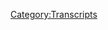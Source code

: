 {{DEFAULTSORT:
    #_TRANSCRIPT_0172:June 11, 2013
}}{{Transcript
    | title         = [[172: June 11, 2013]]
    | caption       = [https://knowledgefight.libsyn.com/knowledge-fight-june-11-2013 Listen to this episode on Libsyn]
    | episodeNumber = [[172: June 11, 2013|172]]
    | length        = 01:22:56
}}

{{MessageBox
    | header     = Warning: Bot Generated Content
    | text       = This transcript was automatically generated by transcription software and likely contains many mistakes and misattributions. Please check the audio for definitive quotes, attribution, and context.
    | image      = N3yvass4myg91.webp
    | imagewidth = 50px
    | id         = warning
}}

{{TranscriptBlock
    | name      = Unknown Speaker
    | timestamp = 00:00:00.000
    | text      = Andy in Kansas, you're on the air, thanks for holding.
}}

{{TranscriptBlock
    | name      = Unknown Speaker
    | timestamp = 00:00:04.160
    | text      = Hello Alex, I'm a first time caller, I'm a huge fan, I love your work.
}}

{{TranscriptBlock
    | name      = Unknown Speaker
    | timestamp = 00:00:07.440
    | text      = I love you.
}}

{{TranscriptBlock
    | name      = Unknown Speaker
    | timestamp = 00:00:07.940
    | text      = Hey everybody, welcome back to Knowledge Fight, I'm Dan.
}}

{{TranscriptBlock
    | name      = Unknown Speaker
    | timestamp = 00:00:10.000
    | text      = I'm Jordan.
}}

{{TranscriptBlock
    | name      = Unknown Speaker
    | timestamp = 00:00:10.800
    | text      = We're a couple dudes, I like to sit around, drink novelty beverages, and talk a little bit about Alex Jones.
}}

{{TranscriptBlock
    | name      = Unknown Speaker
    | timestamp = 00:00:14.800
    | text      = Indeed we are. Dan?
}}

{{TranscriptBlock
    | name      = Unknown Speaker
    | timestamp = 00:00:16.300
    | text      = Sup.
}}

{{TranscriptBlock
    | name      = Unknown Speaker
    | timestamp = 00:00:16.800
    | text      = Dan.
}}

{{TranscriptBlock
    | name      = Unknown Speaker
    | timestamp = 00:00:17.300
    | text      = Sup.
}}

{{TranscriptBlock
    | name      = Unknown Speaker
    | timestamp = 00:00:17.800
    | text      = If you were to wear a jacket, one, perhaps the single most disrespectful jacket that you could possibly wear.
}}

{{TranscriptBlock
    | name      = Unknown Speaker
    | timestamp = 00:00:31.800
    | text      = Right, I would imagine it would be me showing up for our live podcast that we did in Austin last week with a t-shirt that says, or a jacket that says, I don't know anything about Alex Jones.
}}

{{TranscriptBlock
    | name      = Unknown Speaker
    | timestamp = 00:00:43.799
    | text      = That wouldn't be, that's not even right.
}}

{{TranscriptBlock
    | name      = Unknown Speaker
    | timestamp = 00:00:45.799
    | text      = That would be the reverse.
}}

{{TranscriptBlock
    | name      = Unknown Speaker
    | timestamp = 00:00:46.799
    | text      = This is, this is unsensitive, this is insensitive to the realities of the world we have.
}}

{{TranscriptBlock
    | name      = Unknown Speaker
    | timestamp = 00:00:52.799
    | text      = Yeah.
}}

{{TranscriptBlock
    | name      = Unknown Speaker
    | timestamp = 00:00:53.799
    | text      = This bit is not working out, I know a lot about Alex Jones.
}}

{{TranscriptBlock
    | name      = Unknown Speaker
    | timestamp = 00:00:56.799
    | text      = I don't know anything about Alex Jones.
}}

{{TranscriptBlock
    | name      = Unknown Speaker
    | timestamp = 00:00:57.799
    | text      = So, that's the theme of the podcast. Today, Jordan, we've got a real fun episode to go over.
}}

{{TranscriptBlock
    | name      = Unknown Speaker
    | timestamp = 00:01:02.799
    | text      = Good.
}}

{{TranscriptBlock
    | name      = Unknown Speaker
    | timestamp = 00:01:03.799
    | text      = But before we do that, I would like to spend a tiny bit of your time here, just to give away a couple thank yous.
}}

{{TranscriptBlock
    | name      = Unknown Speaker
    | timestamp = 00:01:10.799
    | text      = Giving them away.
}}

{{TranscriptBlock
    | name      = Unknown Speaker
    | timestamp = 00:01:11.799
    | text      = Giving them away?
}}

{{TranscriptBlock
    | name      = Unknown Speaker
    | timestamp = 00:01:12.799
    | text      = Absolutely.
}}

{{TranscriptBlock
    | name      = Unknown Speaker
    | timestamp = 00:01:13.799
    | text      = Come on down!
}}

{{TranscriptBlock
    | name      = Unknown Speaker
    | timestamp = 00:01:14.799
    | text      = They're just giving them away.
}}

{{TranscriptBlock
    | name      = Unknown Speaker
    | timestamp = 00:01:15.799
    | text      = I'd like to thank a couple of new donors who have signed up.
}}

{{TranscriptBlock
    | name      = Unknown Speaker
    | timestamp = 00:01:18.799
    | text      = First, I'd like to say thank you so much, George.
}}

{{TranscriptBlock
    | name      = Unknown Speaker
    | timestamp = 00:01:21.799
    | text      = I'm a policy wonk.
}}

{{TranscriptBlock
    | name      = Unknown Speaker
    | timestamp = 00:01:22.799
    | text      = We appreciate it.
}}

{{TranscriptBlock
    | name      = Unknown Speaker
    | timestamp = 00:01:23.799
    | text      = Yes, thank you very much for signing up with the team, George.
}}

{{TranscriptBlock
    | name      = Unknown Speaker
    | timestamp = 00:01:26.799
    | text      = Georgie.
}}

{{TranscriptBlock
    | name      = Unknown Speaker
    | timestamp = 00:01:27.799
    | text      = Hey.
}}

{{TranscriptBlock
    | name      = Unknown Speaker
    | timestamp = 00:01:28.799
    | text      = Also, I'd like to thank William for signing up and becoming a policy wonk.
}}

{{TranscriptBlock
    | name      = Unknown Speaker
    | timestamp = 00:01:32.799
    | text      = I'm a policy wonk.
}}

{{TranscriptBlock
    | name      = Unknown Speaker
    | timestamp = 00:01:33.799
    | text      = Thank you so much, William.
}}

{{TranscriptBlock
    | name      = Unknown Speaker
    | timestamp = 00:01:34.799
    | text      = Hey, William. You know what's weird?
}}

{{TranscriptBlock
    | name      = Unknown Speaker
    | timestamp = 00:01:36.799
    | text      = What's up?
}}

{{TranscriptBlock
    | name      = Unknown Speaker
    | timestamp = 00:01:37.799
    | text      = My best friend when I was like six years old, his name was William and his older brother's name was George.
}}

{{TranscriptBlock
    | name      = Unknown Speaker
    | timestamp = 00:01:42.799
    | text      = These are?
}}

{{TranscriptBlock
    | name      = Unknown Speaker
    | timestamp = 00:01:43.799
    | text      = I assume it's the two of them.
}}

{{TranscriptBlock
    | name      = Unknown Speaker
    | timestamp = 00:01:44.799
    | text      = I don't know.
}}

{{TranscriptBlock
    | name      = Unknown Speaker
    | timestamp = 00:01:45.799
    | text      = I assume they text back and forth and they were like, we gotta donate to this show.
}}

{{TranscriptBlock
    | name      = Unknown Speaker
    | timestamp = 00:01:49.799
    | text      = Never actually listened to the show before.
}}

{{TranscriptBlock
    | name      = Unknown Speaker
    | timestamp = 00:01:50.799
    | text      = I would suggest the possibility is much higher than its very common names.
}}

{{TranscriptBlock
    | name      = Unknown Speaker
    | timestamp = 00:01:53.799
    | text      = That's true.
}}

{{TranscriptBlock
    | name      = Unknown Speaker
    | timestamp = 00:01:54.799
    | text      = Two of the most common names, in fact.
}}

{{TranscriptBlock
    | name      = Unknown Speaker
    | timestamp = 00:01:57.799
    | text      = Possible.
}}

{{TranscriptBlock
    | name      = Unknown Speaker
    | timestamp = 00:01:58.799
    | text      = Possible.
}}

{{TranscriptBlock
    | name      = Unknown Speaker
    | timestamp = 00:01:59.799
    | text      = So, Jordan, today what we're doing is I started listening to a little bit of modern day stuff and I said goodbye.
}}

{{TranscriptBlock
    | name      = Unknown Speaker
    | timestamp = 00:02:05.799
    | text      = Boo.
}}

{{TranscriptBlock
    | name      = Unknown Speaker
    | timestamp = 00:02:06.799
    | text      = Yeah.
}}

{{TranscriptBlock
    | name      = Unknown Speaker
    | timestamp = 00:02:07.799
    | text      = Uh-uh.
}}

{{TranscriptBlock
    | name      = Unknown Speaker
    | timestamp = 00:02:08.800
    | text      = Hard pass.
}}

{{TranscriptBlock
    | name      = Unknown Speaker
    | timestamp = 00:02:09.800
    | text      = Nope.
}}

{{TranscriptBlock
    | name      = Unknown Speaker
    | timestamp = 00:02:10.800
    | text      = Hard pass.
}}

{{TranscriptBlock
    | name      = Unknown Speaker
    | timestamp = 00:02:11.800
    | text      = None of that.
}}

{{TranscriptBlock
    | name      = Unknown Speaker
    | timestamp = 00:02:12.800
    | text      = This guy named The Amazing Jason, I believe.
}}

{{TranscriptBlock
    | name      = Unknown Speaker
    | timestamp = 00:02:15.800
    | text      = Alright.
}}

{{TranscriptBlock
    | name      = Unknown Speaker
    | timestamp = 00:02:16.800
    | text      = And I was like, oh my god, is Alex interviewing magicians now?
}}

{{TranscriptBlock
    | name      = Unknown Speaker
    | timestamp = 00:02:18.800
    | text      = Yeah, I know.
}}

{{TranscriptBlock
    | name      = Unknown Speaker
    | timestamp = 00:02:19.800
    | text      = Is that The Amazing Jonathan's brother?
}}

{{TranscriptBlock
    | name      = Unknown Speaker
    | timestamp = 00:02:21.800
    | text      = It's not.
}}

{{TranscriptBlock
    | name      = Unknown Speaker
    | timestamp = 00:02:22.800
    | text      = Is that like Gallagher too?
}}

{{TranscriptBlock
    | name      = Unknown Speaker
    | timestamp = 00:02:23.800
    | text      = Did he sell his act to his brother?
}}

{{TranscriptBlock
    | name      = Unknown Speaker
    | timestamp = 00:02:25.800
    | text      = No, it's a former bodybuilder slash MAGA African American YouTube guy.
}}

{{TranscriptBlock
    | name      = Unknown Speaker
    | timestamp = 00:02:31.800
    | text      = Alright.
}}

{{TranscriptBlock
    | name      = Unknown Speaker
    | timestamp = 00:02:32.800
    | text      = Alright.
}}

{{TranscriptBlock
    | name      = Unknown Speaker
    | timestamp = 00:02:33.800
    | text      = And I was like, oh god, this isn't a magician.
}}

{{TranscriptBlock
    | name      = Unknown Speaker
    | timestamp = 00:02:34.800
    | text      = This is a bummer.
}}

{{TranscriptBlock
    | name      = Unknown Speaker
    | timestamp = 00:02:35.800
    | text      = He's got a busy life going on right there.
}}

{{TranscriptBlock
    | name      = Unknown Speaker
    | timestamp = 00:02:37.800
    | text      = I said former bodybuilder.
}}

{{TranscriptBlock
    | name      = Unknown Speaker
    | timestamp = 00:02:39.800
    | text      = Right.
}}

{{TranscriptBlock
    | name      = Unknown Speaker
    | timestamp = 00:02:40.800
    | text      = No, that's what I'm saying.
}}

{{TranscriptBlock
    | name      = Unknown Speaker
    | timestamp = 00:02:41.800
    | text      = That's what's going on.
}}

{{TranscriptBlock
    | name      = Unknown Speaker
    | timestamp = 00:02:42.800
    | text      = I don't want none of it.
}}

{{TranscriptBlock
    | name      = Unknown Speaker
    | timestamp = 00:02:43.800
    | text      = Yeah, so that was really disappointing.
}}

{{TranscriptBlock
    | name      = Unknown Speaker
    | timestamp = 00:02:44.800
    | text      = But like all the stuff is pretty much exactly what you'd expect.
}}

{{TranscriptBlock
    | name      = Unknown Speaker
    | timestamp = 00:02:47.800
    | text      = It's just, you know, I don't really, I don't want to do it.
}}

{{TranscriptBlock
    | name      = Unknown Speaker
    | timestamp = 00:02:50.800
    | text      = No.
}}

{{TranscriptBlock
    | name      = Unknown Speaker
    | timestamp = 00:02:51.800
    | text      = No.
}}

{{TranscriptBlock
    | name      = Unknown Speaker
    | timestamp = 00:02:52.800
    | text      = I don't want to talk about his perspective on the present.
}}

{{TranscriptBlock
    | name      = Unknown Speaker
    | timestamp = 00:02:53.800
    | text      = And it just so happens that we-
}}

{{TranscriptBlock
    | name      = Unknown Speaker
    | timestamp = 00:02:54.800
    | text      = Because his perspective has killed non-whites.
}}

{{TranscriptBlock
    | name      = Unknown Speaker
    | timestamp = 00:02:56.800
    | text      = That's it.
}}

{{TranscriptBlock
    | name      = Unknown Speaker
    | timestamp = 00:02:57.800
    | text      = It's very heavily that, yeah.
}}

{{TranscriptBlock
    | name      = Unknown Speaker
    | timestamp = 00:02:58.800
    | text      = Yep.
}}

{{TranscriptBlock
    | name      = Unknown Speaker
    | timestamp = 00:02:59.800
    | text      = So instead today we will be going in our time travel machine.
}}

{{TranscriptBlock
    | name      = Unknown Speaker
    | timestamp = 00:03:03.800
    | text      = Finally!
}}

{{TranscriptBlock
    | name      = Unknown Speaker
    | timestamp = 00:03:04.800
    | text      = And going back and honoring a request of one of our donors who donated on the time travel
}}

{{TranscriptBlock
    | name      = Unknown Speaker
    | timestamp = 00:03:09.800
    | text      = level.
}}

{{TranscriptBlock
    | name      = Unknown Speaker
    | timestamp = 00:03:10.800
    | text      = If you'd like to support the show, you can go to knowledgefight.com, click support the
}}

{{TranscriptBlock
    | name      = Unknown Speaker
    | timestamp = 00:03:13.800
    | text      = show.
}}

{{TranscriptBlock
    | name      = Unknown Speaker
    | timestamp = 00:03:14.800
    | text      = We do appreciate it.
}}

{{TranscriptBlock
    | name      = Unknown Speaker
    | timestamp = 00:03:15.800
    | text      = Indeed.
}}

{{TranscriptBlock
    | name      = Unknown Speaker
    | timestamp = 00:03:16.800
    | text      = And today we are fulfilling the request.
}}

{{TranscriptBlock
    | name      = Unknown Speaker
    | timestamp = 00:03:17.800
    | text      = Prophecy.
}}

{{TranscriptBlock
    | name      = Unknown Speaker
    | timestamp = 00:03:18.800
    | text      = It is a prop-
}}

{{TranscriptBlock
    | name      = Unknown Speaker
    | timestamp = 00:03:19.800
    | text      = Yeah.
}}

{{TranscriptBlock
    | name      = Unknown Speaker
    | timestamp = 00:03:20.800
    | text      = It is some prophetic-
}}

{{TranscriptBlock
    | name      = Unknown Speaker
    | timestamp = 00:03:21.800
    | text      = There's not.
}}

{{TranscriptBlock
    | name      = Unknown Speaker
    | timestamp = 00:03:22.800
    | text      = Okay.
}}

{{TranscriptBlock
    | name      = Unknown Speaker
    | timestamp = 00:03:23.800
    | text      = But today we are going back in time on the behest of policy wonk Ian, who has told us
}}

{{TranscriptBlock
    | name      = Unknown Speaker
    | timestamp = 00:03:30.500
    | text      = to go back to June 11th, 2013.
}}

{{TranscriptBlock
    | name      = Unknown Speaker
    | timestamp = 00:03:33.800
    | text      = Oh!
}}

{{TranscriptBlock
    | name      = Unknown Speaker
    | timestamp = 00:03:34.800
    | text      = June 11th, 2013?
}}

{{TranscriptBlock
    | name      = Unknown Speaker
    | timestamp = 00:03:35.800
    | text      = Do you have any idea why we might be going back?
}}

{{TranscriptBlock
    | name      = Unknown Speaker
    | timestamp = 00:03:39.919
    | text      = June 11th, 2013.
}}

{{TranscriptBlock
    | name      = Unknown Speaker
    | timestamp = 00:03:41.800
    | text      = So that's eight years after Obama was re-elected.
}}

{{TranscriptBlock
    | name      = Unknown Speaker
    | timestamp = 00:03:46.719
    | text      = And-
}}

{{TranscriptBlock
    | name      = Unknown Speaker
    | timestamp = 00:03:47.719
    | text      = Wait, wait, hold on.
}}

{{TranscriptBlock
    | name      = Unknown Speaker
    | timestamp = 00:03:48.719
    | text      = He stopped the Iraq war.
}}

{{TranscriptBlock
    | name      = Unknown Speaker
    | timestamp = 00:03:49.719
    | text      = That was when he fin-
}}

{{TranscriptBlock
    | name      = Unknown Speaker
    | timestamp = 00:03:50.719
    | text      = Don't you say eight years after he got re-elected?
}}

{{TranscriptBlock
    | name      = Unknown Speaker
    | timestamp = 00:03:52.919
    | text      = Yeah, and that was when he closed Guantanamo Bay, right?
}}

{{TranscriptBlock
    | name      = Unknown Speaker
    | timestamp = 00:03:55.800
    | text      = Uh, no.
}}

{{TranscriptBlock
    | name      = Unknown Speaker
    | timestamp = 00:03:56.800
    | text      = I think I might be living in the alternate reality where life isn't shit.
}}

{{TranscriptBlock
    | name      = Unknown Speaker
    | timestamp = 00:03:59.840
    | text      = Here's a clue of what we're going to be talking about.
}}

{{TranscriptBlock
    | name      = Unknown Speaker
    | timestamp = 00:04:02.520
    | text      = I hate myself every minute I'm on this show.
}}

{{TranscriptBlock
    | name      = Unknown Speaker
    | timestamp = 00:04:05.039
    | text      = I agree.
}}

{{TranscriptBlock
    | name      = Unknown Speaker
    | timestamp = 00:04:06.039
    | text      = Good.
}}

{{TranscriptBlock
    | name      = Unknown Speaker
    | timestamp = 00:04:07.039
    | text      = Yeah, good.
}}

{{TranscriptBlock
    | name      = Unknown Speaker
    | timestamp = 00:04:08.039
    | text      = Good.
}}

{{TranscriptBlock
    | name      = Unknown Speaker
    | timestamp = 00:04:09.039
    | text      = I mean, that's a little prophetic in terms of public opinion.
}}

{{TranscriptBlock
    | name      = Unknown Speaker
    | timestamp = 00:04:13.879
    | text      = Not enough!
}}

{{TranscriptBlock
    | name      = Unknown Speaker
    | timestamp = 00:04:14.879
    | text      = Not enough, Alex!
}}

{{TranscriptBlock
    | name      = Unknown Speaker
    | timestamp = 00:04:16.600
    | text      = So let's see.
}}

{{TranscriptBlock
    | name      = Unknown Speaker
    | timestamp = 00:04:19.199
    | text      = I don't think I want to tell you why this date was chosen.
}}

{{TranscriptBlock
    | name      = Unknown Speaker
    | timestamp = 00:04:24.079
    | text      = You'd just rather let it unfold in front of me?
}}

{{TranscriptBlock
    | name      = Unknown Speaker
    | timestamp = 00:04:27.279
    | text      = I think it'll be pretty clear pretty quick.
}}

{{TranscriptBlock
    | name      = Unknown Speaker
    | timestamp = 00:04:31.720
    | text      = I'm not sure, but this was a good choice.
}}

{{TranscriptBlock
    | name      = Unknown Speaker
    | timestamp = 00:04:34.639
    | text      = I'll say that.
}}

{{TranscriptBlock
    | name      = Unknown Speaker
    | timestamp = 00:04:35.639
    | text      = Okay.
}}

{{TranscriptBlock
    | name      = Unknown Speaker
    | timestamp = 00:04:36.639
    | text      = All right.
}}

{{TranscriptBlock
    | name      = Unknown Speaker
    | timestamp = 00:04:37.639
    | text      = All right.
}}

{{TranscriptBlock
    | name      = Unknown Speaker
    | timestamp = 00:04:38.639
    | text      = Ladies and gentlemen, it is Tuesday, June 11th, 2013.
}}

{{TranscriptBlock
    | name      = Unknown Speaker
    | timestamp = 00:04:43.519
    | text      = I am your host, Alex Jones, and we are going to be live here, Lord willing, for the next
}}

{{TranscriptBlock
    | name      = Unknown Speaker
    | timestamp = 00:04:48.399
    | text      = three hours.
}}

{{TranscriptBlock
    | name      = Unknown Speaker
    | timestamp = 00:04:49.399
    | text      = Wow.
}}

{{TranscriptBlock
    | name      = Unknown Speaker
    | timestamp = 00:04:50.399
    | text      = It is good to be back in the studio here in Austin, Texas.
}}

{{TranscriptBlock
    | name      = Unknown Speaker
    | timestamp = 00:04:54.759
    | text      = By the grace of God, I was able to successfully transport over to the UK and have the biggest
}}

{{TranscriptBlock
    | name      = Unknown Speaker
    | timestamp = 00:05:01.019
    | text      = victory ever against the Bilderberg Group.
}}

{{TranscriptBlock
    | name      = Unknown Speaker
    | timestamp = 00:05:05.800
    | text      = He has just scored the biggest victory.
}}

{{TranscriptBlock
    | name      = Unknown Speaker
    | timestamp = 00:05:07.720
    | text      = The biggest victory ever.
}}

{{TranscriptBlock
    | name      = Unknown Speaker
    | timestamp = 00:05:09.279
    | text      = Ever against the Bilderberg Group.
}}

{{TranscriptBlock
    | name      = Unknown Speaker
    | timestamp = 00:05:10.279
    | text      = For everybody or just for him?
}}

{{TranscriptBlock
    | name      = Unknown Speaker
    | timestamp = 00:05:11.959
    | text      = Perhaps personal record.
}}

{{TranscriptBlock
    | name      = Unknown Speaker
    | timestamp = 00:05:13.920
    | text      = Perhaps personal record.
}}

{{TranscriptBlock
    | name      = Unknown Speaker
    | timestamp = 00:05:14.920
    | text      = To be fair...
}}

{{TranscriptBlock
    | name      = Unknown Speaker
    | timestamp = 00:05:15.920
    | text      = Is this like right after...
}}

{{TranscriptBlock
    | name      = Unknown Speaker
    | timestamp = 00:05:16.920
    | text      = No, because the interview that he did was like in 2011, wasn't it?
}}

{{TranscriptBlock
    | name      = Unknown Speaker
    | timestamp = 00:05:20.399
    | text      = That was June 9th, 2013.
}}

{{TranscriptBlock
    | name      = Unknown Speaker
    | timestamp = 00:05:22.279
    | text      = Okay, there it is.
}}

{{TranscriptBlock
    | name      = Unknown Speaker
    | timestamp = 00:05:23.920
    | text      = There it is.
}}

{{TranscriptBlock
    | name      = Unknown Speaker
    | timestamp = 00:05:24.920
    | text      = There we go.
}}

{{TranscriptBlock
    | name      = Unknown Speaker
    | timestamp = 00:05:25.920
    | text      = So as a refresher, the request was made to go back to this date because Alex Jones had
}}

{{TranscriptBlock
    | name      = Unknown Speaker
    | timestamp = 00:05:29.959
    | text      = just gone on BBC's Sunday show and made a complete asshole of himself on June 9th.
}}

{{TranscriptBlock
    | name      = Unknown Speaker
    | timestamp = 00:05:36.399
    | text      = Yes.
}}

{{TranscriptBlock
    | name      = Unknown Speaker
    | timestamp = 00:05:37.399
    | text      = And Mike Adams filled in for him on the 10th.
}}

{{TranscriptBlock
    | name      = Unknown Speaker
    | timestamp = 00:05:40.240
    | text      = And then we have here the 11th.
}}

{{TranscriptBlock
    | name      = Unknown Speaker
    | timestamp = 00:05:42.480
    | text      = Just as a refresher for everyone who doesn't remember this moment in Alex Jones's history,
}}

{{TranscriptBlock
    | name      = Unknown Speaker
    | timestamp = 00:05:46.680
    | text      = here is a clip of Alex being a fuck on their show.
}}

{{TranscriptBlock
    | name      = Unknown Speaker
    | timestamp = 00:05:50.720
    | text      = Yes.
}}

{{TranscriptBlock
    | name      = Unknown Speaker
    | timestamp = 00:05:51.720
    | text      = I mean, if you talk to Alex very late in the time, you discover all kinds of things that
}}

{{TranscriptBlock
    | name      = Unknown Speaker
    | timestamp = 00:05:55.000
    | text      = you didn't know about the world.
}}

{{TranscriptBlock
    | name      = Unknown Speaker
    | timestamp = 00:05:56.240
    | text      = We've blown it wide open.
}}

{{TranscriptBlock
    | name      = Unknown Speaker
    | timestamp = 00:05:57.240
    | text      = You have.
}}

{{TranscriptBlock
    | name      = Unknown Speaker
    | timestamp = 00:05:58.240
    | text      = You have absolutely blown it wide open.
}}

{{TranscriptBlock
    | name      = Unknown Speaker
    | timestamp = 00:05:59.720
    | text      = But it leaves me with a huge question for you, Alex.
}}

{{TranscriptBlock
    | name      = Unknown Speaker
    | timestamp = 00:06:02.500
    | text      = You have uncovered the New World Order, which is deadly.
}}

{{TranscriptBlock
    | name      = Unknown Speaker
    | timestamp = 00:06:06.240
    | text      = It's full of what you call people who are criminals.
}}

{{TranscriptBlock
    | name      = Unknown Speaker
    | timestamp = 00:06:08.240
    | text      = Well, this is what I'm coming to.
}}

{{TranscriptBlock
    | name      = Unknown Speaker
    | timestamp = 00:06:09.759
    | text      = It's full of criminals, et cetera, who seek to run the world and will kill anybody who
}}

{{TranscriptBlock
    | name      = Unknown Speaker
    | timestamp = 00:06:13.959
    | text      = gets in their way.
}}

{{TranscriptBlock
    | name      = Unknown Speaker
    | timestamp = 00:06:14.959
    | text      = And you are almost a happy, a lone crusader powering against them.
}}

{{TranscriptBlock
    | name      = Unknown Speaker
    | timestamp = 00:06:19.959
    | text      = So how come?
}}

{{TranscriptBlock
    | name      = Unknown Speaker
    | timestamp = 00:06:20.959
    | text      = How am I alive?
}}

{{TranscriptBlock
    | name      = Unknown Speaker
    | timestamp = 00:06:21.959
    | text      = How are you still alive?
}}

{{TranscriptBlock
    | name      = Unknown Speaker
    | timestamp = 00:06:22.959
    | text      = Why am I alive?
}}

{{TranscriptBlock
    | name      = Unknown Speaker
    | timestamp = 00:06:23.959
    | text      = No, which is the explanation.
}}

{{TranscriptBlock
    | name      = Unknown Speaker
    | timestamp = 00:06:24.959
    | text      = Which is the explanation.
}}

{{TranscriptBlock
    | name      = Unknown Speaker
    | timestamp = 00:06:25.959
    | text      = One, they don't exist.
}}

{{TranscriptBlock
    | name      = Unknown Speaker
    | timestamp = 00:06:27.600
    | text      = Right.
}}

{{TranscriptBlock
    | name      = Unknown Speaker
    | timestamp = 00:06:28.600
    | text      = Or two, you're part of the conspiracy.
}}

{{TranscriptBlock
    | name      = Unknown Speaker
    | timestamp = 00:06:29.600
    | text      = No, let me tell you a story.
}}

{{TranscriptBlock
    | name      = Unknown Speaker
    | timestamp = 00:06:30.600
    | text      = Let me tell you a story.
}}

{{TranscriptBlock
    | name      = Unknown Speaker
    | timestamp = 00:06:31.600
    | text      = I say the first.
}}

{{TranscriptBlock
    | name      = Unknown Speaker
    | timestamp = 00:06:32.600
    | text      = Five years ago, when Obama and Hillary...
}}

{{TranscriptBlock
    | name      = Unknown Speaker
    | timestamp = 00:06:34.160
    | text      = I say the second.
}}

{{TranscriptBlock
    | name      = Unknown Speaker
    | timestamp = 00:06:35.160
    | text      = Five years ago, when Hillary and Obama were at Bilderberg, and the Secret Service was
}}

{{TranscriptBlock
    | name      = Unknown Speaker
    | timestamp = 00:06:38.800
    | text      = there in helicopters, the New York Times came out and said I was crazy.
}}

{{TranscriptBlock
    | name      = Unknown Speaker
    | timestamp = 00:06:42.439
    | text      = There was no Bilderberg group meeting.
}}

{{TranscriptBlock
    | name      = Unknown Speaker
    | timestamp = 00:06:44.240
    | text      = And my wife got phone calls, and so did I, threatening to kill us.
}}

{{TranscriptBlock
    | name      = Unknown Speaker
    | timestamp = 00:06:47.759
    | text      = And the people said, and you better take it serious, because you were just talking to
}}

{{TranscriptBlock
    | name      = Unknown Speaker
    | timestamp = 00:06:51.259
    | text      = your dad that was in the hospital.
}}

{{TranscriptBlock
    | name      = Unknown Speaker
    | timestamp = 00:06:53.079
    | text      = You better shut your mouth or we're going to cut your head off.
}}

{{TranscriptBlock
    | name      = Unknown Speaker
    | timestamp = 00:06:55.480
    | text      = But if they were going to kill you, they wouldn't threaten the police.
}}

{{TranscriptBlock
    | name      = Unknown Speaker
    | timestamp = 00:06:58.680
    | text      = They listened to everybody's phone lines.
}}

{{TranscriptBlock
    | name      = Unknown Speaker
    | timestamp = 00:07:00.779
    | text      = They call up and harass people that expose them, and tell them what they were just talking
}}

{{TranscriptBlock
    | name      = Unknown Speaker
    | timestamp = 00:07:06.600
    | text      = about.
}}

{{TranscriptBlock
    | name      = Unknown Speaker
    | timestamp = 00:07:07.600
    | text      = They harass people.
}}

{{TranscriptBlock
    | name      = Unknown Speaker
    | timestamp = 00:07:08.600
    | text      = In fact, you're going to say there's no spying.
}}

{{TranscriptBlock
    | name      = Unknown Speaker
    | timestamp = 00:07:09.600
    | text      = Alex, I'm here...
}}

{{TranscriptBlock
    | name      = Unknown Speaker
    | timestamp = 00:07:10.600
    | text      = It's like Nazi Germany.
}}

{{TranscriptBlock
    | name      = Unknown Speaker
    | timestamp = 00:07:11.600
    | text      = Hold on.
}}

{{TranscriptBlock
    | name      = Unknown Speaker
    | timestamp = 00:07:12.600
    | text      = Hold on.
}}

{{TranscriptBlock
    | name      = Unknown Speaker
    | timestamp = 00:07:13.600
    | text      = The only spy on the bad guys, huh?
}}

{{TranscriptBlock
    | name      = Unknown Speaker
    | timestamp = 00:07:14.600
    | text      = You let him speak now, sir.
}}

{{TranscriptBlock
    | name      = Unknown Speaker
    | timestamp = 00:07:15.600
    | text      = I saw one of your ministers say this, though.
}}

{{TranscriptBlock
    | name      = Unknown Speaker
    | timestamp = 00:07:16.600
    | text      = Alex, I'm here...
}}

{{TranscriptBlock
    | name      = Unknown Speaker
    | timestamp = 00:07:17.600
    | text      = It's tyranny.
}}

{{TranscriptBlock
    | name      = Unknown Speaker
    | timestamp = 00:07:18.600
    | text      = Shut up.
}}

{{TranscriptBlock
    | name      = Unknown Speaker
    | timestamp = 00:07:19.600
    | text      = Infowars.com.
}}

{{TranscriptBlock
    | name      = Unknown Speaker
    | timestamp = 00:07:20.600
    | text      = I'm here to testify that your head was not cut off.
}}

{{TranscriptBlock
    | name      = Unknown Speaker
    | timestamp = 00:07:23.839
    | text      = So if you miss there at the end a little bit...
}}

{{TranscriptBlock
    | name      = Unknown Speaker
    | timestamp = 00:07:26.600
    | text      = Shut up.
}}

{{TranscriptBlock
    | name      = Unknown Speaker
    | timestamp = 00:07:27.600
    | text      = And then immediately Alex is like, Infowars.com.
}}

{{TranscriptBlock
    | name      = Unknown Speaker
    | timestamp = 00:07:30.600
    | text      = I think that's actually like a verbal tick of his.
}}

{{TranscriptBlock
    | name      = Unknown Speaker
    | timestamp = 00:07:35.120
    | text      = If you tell him to shut up, he just says, Infowars.com.
}}

{{TranscriptBlock
    | name      = Unknown Speaker
    | timestamp = 00:07:37.720
    | text      = So of course...
}}

{{TranscriptBlock
    | name      = Unknown Speaker
    | timestamp = 00:07:38.720
    | text      = Like, kick-boss.
}}

{{TranscriptBlock
    | name      = Unknown Speaker
    | timestamp = 00:07:39.720
    | text      = That interview does end with Alex screaming over them as they end the show, and the host
}}

{{TranscriptBlock
    | name      = Unknown Speaker
    | timestamp = 00:07:46.279
    | text      = of the show saying, you are the worst guest I've ever had.
}}

{{TranscriptBlock
    | name      = Unknown Speaker
    | timestamp = 00:07:49.000
    | text      = We have an idiot on the program.
}}

{{TranscriptBlock
    | name      = Unknown Speaker
    | timestamp = 00:07:52.199
    | text      = That was a fun one.
}}

{{TranscriptBlock
    | name      = Unknown Speaker
    | timestamp = 00:07:53.199
    | text      = And then the host, of course, came out and said that as soon as the show went off the
}}

{{TranscriptBlock
    | name      = Unknown Speaker
    | timestamp = 00:07:57.240
    | text      = air, Alex went back to normal and started being like, hey, guys, how's it going?
}}

{{TranscriptBlock
    | name      = Unknown Speaker
    | timestamp = 00:08:01.439
    | text      = We just did a great show there, right?
}}

{{TranscriptBlock
    | name      = Unknown Speaker
    | timestamp = 00:08:03.800
    | text      = You got what you wanted.
}}

{{TranscriptBlock
    | name      = Unknown Speaker
    | timestamp = 00:08:04.800
    | text      = I look crazy.
}}

{{TranscriptBlock
    | name      = Unknown Speaker
    | timestamp = 00:08:05.800
    | text      = I got what I wanted.
}}

{{TranscriptBlock
    | name      = Unknown Speaker
    | timestamp = 00:08:06.800
    | text      = I look crazy.
}}

{{TranscriptBlock
    | name      = Unknown Speaker
    | timestamp = 00:08:07.800
    | text      = Yeah.
}}

{{TranscriptBlock
    | name      = Unknown Speaker
    | timestamp = 00:08:08.800
    | text      = So that is going to come back up, Alex's feelings on it.
}}

{{TranscriptBlock
    | name      = Unknown Speaker
    | timestamp = 00:08:11.959
    | text      = I guess that's his victory over Bilderberg, maybe.
}}

{{TranscriptBlock
    | name      = Unknown Speaker
    | timestamp = 00:08:15.560
    | text      = I don't know.
}}

{{TranscriptBlock
    | name      = Unknown Speaker
    | timestamp = 00:08:16.560
    | text      = Yep, he did it.
}}

{{TranscriptBlock
    | name      = Unknown Speaker
    | timestamp = 00:08:17.560
    | text      = Because there's not a lot more in this episode that relates to that that he could be referencing.
}}

{{TranscriptBlock
    | name      = Unknown Speaker
    | timestamp = 00:08:21.279
    | text      = In fact, most of this episode is probably, you could say, about TSA spying, sort of.
}}

{{TranscriptBlock
    | name      = Unknown Speaker
    | timestamp = 00:08:28.639
    | text      = Okay.
}}

{{TranscriptBlock
    | name      = Unknown Speaker
    | timestamp = 00:08:29.639
    | text      = TSA or NSA?
}}

{{TranscriptBlock
    | name      = Unknown Speaker
    | timestamp = 00:08:31.639
    | text      = NSA.
}}

{{TranscriptBlock
    | name      = Unknown Speaker
    | timestamp = 00:08:32.639
    | text      = Okay.
}}

{{TranscriptBlock
    | name      = Unknown Speaker
    | timestamp = 00:08:33.639
    | text      = I was like, is the TSA spying now?
}}

{{TranscriptBlock
    | name      = Unknown Speaker
    | timestamp = 00:08:35.399
    | text      = The Transportation Security.
}}

{{TranscriptBlock
    | name      = Unknown Speaker
    | timestamp = 00:08:37.399
    | text      = Are they doing it?
}}

{{TranscriptBlock
    | name      = Unknown Speaker
    | timestamp = 00:08:38.399
    | text      = No.
}}

{{TranscriptBlock
    | name      = Unknown Speaker
    | timestamp = 00:08:39.399
    | text      = You know why I got confused?
}}

{{TranscriptBlock
    | name      = Unknown Speaker
    | timestamp = 00:08:40.399
    | text      = Because if they're spying on us, I don't want to take my fucking shoes off to get on a plane,
}}

{{TranscriptBlock
    | name      = Unknown Speaker
    | timestamp = 00:08:44.120
    | text      = right?
}}

{{TranscriptBlock
    | name      = Unknown Speaker
    | timestamp = 00:08:45.120
    | text      = You're already spying on me.
}}

{{TranscriptBlock
    | name      = Unknown Speaker
    | timestamp = 00:08:46.120
    | text      = You're right.
}}

{{TranscriptBlock
    | name      = Unknown Speaker
    | timestamp = 00:08:47.120
    | text      = That's insult to injury, sir.
}}

{{TranscriptBlock
    | name      = Unknown Speaker
    | timestamp = 00:08:48.120
    | text      = He's mad about the NSA spying, but he's also mad about TSA because he had to go through
}}

{{TranscriptBlock
    | name      = Unknown Speaker
    | timestamp = 00:08:53.759
    | text      = customs on his way back from England.
}}

{{TranscriptBlock
    | name      = Unknown Speaker
    | timestamp = 00:08:55.919
    | text      = Right, right, right, right.
}}

{{TranscriptBlock
    | name      = Unknown Speaker
    | timestamp = 00:08:56.919
    | text      = So that's why I'm confusing the two, because he complains a lot about both of them.
}}

{{TranscriptBlock
    | name      = Unknown Speaker
    | timestamp = 00:09:00.000
    | text      = Suffice it to say, he's on board with Snowden.
}}

{{TranscriptBlock
    | name      = Unknown Speaker
    | timestamp = 00:09:02.639
    | text      = He's pretty thrilled with him.
}}

{{TranscriptBlock
    | name      = Unknown Speaker
    | timestamp = 00:09:03.639
    | text      = He's mad that other people aren't.
}}

{{TranscriptBlock
    | name      = Unknown Speaker
    | timestamp = 00:09:05.919
    | text      = And then he spends an inordinate amount of time on this episode talking about ways that
}}

{{TranscriptBlock
    | name      = Unknown Speaker
    | timestamp = 00:09:11.960
    | text      = you can block the NSA spying on you and, like, try and create rogue problems for them.
}}

{{TranscriptBlock
    | name      = Unknown Speaker
    | timestamp = 00:09:18.240
    | text      = Gotta create rogue problems for the NSA.
}}

{{TranscriptBlock
    | name      = Unknown Speaker
    | timestamp = 00:09:20.279
    | text      = This doesn't track really well, but he says this a bunch.
}}

{{TranscriptBlock
    | name      = Unknown Speaker
    | timestamp = 00:09:24.799
    | text      = They've got keyword software, and by the way, the hackers today are countering all this
}}

{{TranscriptBlock
    | name      = Unknown Speaker
    | timestamp = 00:09:30.159
    | text      = with terrorist terms online.
}}

{{TranscriptBlock
    | name      = Unknown Speaker
    | timestamp = 00:09:32.519
    | text      = Ladies and gentlemen, that is not what will jam this up, okay?
}}

{{TranscriptBlock
    | name      = Unknown Speaker
    | timestamp = 00:09:37.000
    | text      = You talk about the latest patent you're about to go for.
}}

{{TranscriptBlock
    | name      = Unknown Speaker
    | timestamp = 00:09:39.679
    | text      = You talk about a medical development.
}}

{{TranscriptBlock
    | name      = Unknown Speaker
    | timestamp = 00:09:42.039
    | text      = You talk about how you caught a congressman doing something illegal.
}}

{{TranscriptBlock
    | name      = Unknown Speaker
    | timestamp = 00:09:46.480
    | text      = That will give them so many headaches.
}}

{{TranscriptBlock
    | name      = Unknown Speaker
    | timestamp = 00:09:48.620
    | text      = Talk about how you're a whistleblower that's gonna go public.
}}

{{TranscriptBlock
    | name      = Unknown Speaker
    | timestamp = 00:09:51.919
    | text      = I've got a big whistleblower coming on today that will expose that Obama is trying to transfer
}}

{{TranscriptBlock
    | name      = Unknown Speaker
    | timestamp = 00:09:58.360
    | text      = nuclear weapons to Al-Qaeda.
}}

{{TranscriptBlock
    | name      = Unknown Speaker
    | timestamp = 00:09:59.759
    | text      = Ooh, boy!
}}

{{TranscriptBlock
    | name      = Unknown Speaker
    | timestamp = 00:10:00.759
    | text      = That right there will give them headaches for days.
}}

{{TranscriptBlock
    | name      = Unknown Speaker
    | timestamp = 00:10:05.840
    | text      = Talk about how you're gonna try to stop a terror attack.
}}

{{TranscriptBlock
    | name      = Unknown Speaker
    | timestamp = 00:10:08.240
    | text      = They're running in a drill.
}}

{{TranscriptBlock
    | name      = Unknown Speaker
    | timestamp = 00:10:09.840
    | text      = That gets flagged.
}}

{{TranscriptBlock
    | name      = Unknown Speaker
    | timestamp = 00:10:10.919
    | text      = They're there to make sure the terrorists attack us.
}}

{{TranscriptBlock
    | name      = Unknown Speaker
    | timestamp = 00:10:13.399
    | text      = So you wanna jam it.
}}

{{TranscriptBlock
    | name      = Unknown Speaker
    | timestamp = 00:10:15.179
    | text      = Talk about making sure we stop terrorists.
}}

{{TranscriptBlock
    | name      = Unknown Speaker
    | timestamp = 00:10:18.159
    | text      = You're fake laugh.
}}

{{TranscriptBlock
    | name      = Unknown Speaker
    | timestamp = 00:10:22.500
    | text      = That's like, I got two seconds left till break.
}}

{{TranscriptBlock
    | name      = Unknown Speaker
    | timestamp = 00:10:24.440
    | text      = Gotta fill it.
}}

{{TranscriptBlock
    | name      = Unknown Speaker
    | timestamp = 00:10:25.440
    | text      = Wait.
}}

{{TranscriptBlock
    | name      = Unknown Speaker
    | timestamp = 00:10:26.440
    | text      = I'm looking at my ha ha ha ha ha ha ha ha ha ha.
}}

{{TranscriptBlock
    | name      = Unknown Speaker
    | timestamp = 00:10:28.840
    | text      = Okay.
}}

{{TranscriptBlock
    | name      = Unknown Speaker
    | timestamp = 00:10:29.840
    | text      = We're out of here.
}}

{{TranscriptBlock
    | name      = Unknown Speaker
    | timestamp = 00:10:30.840
    | text      = Already committed to laughing a little bit.
}}

{{TranscriptBlock
    | name      = Unknown Speaker
    | timestamp = 00:10:31.840
    | text      = Gotta keep it going.
}}

{{TranscriptBlock
    | name      = Unknown Speaker
    | timestamp = 00:10:32.840
    | text      = We're out to break.
}}

{{TranscriptBlock
    | name      = Unknown Speaker
    | timestamp = 00:10:33.840
    | text      = Human.
}}

{{TranscriptBlock
    | name      = Unknown Speaker
    | timestamp = 00:10:34.840
    | text      = Humans do this.
}}

{{TranscriptBlock
    | name      = Unknown Speaker
    | timestamp = 00:10:35.840
    | text      = Humans delight in fun.
}}

{{TranscriptBlock
    | name      = Unknown Speaker
    | timestamp = 00:10:38.879
    | text      = I don't know about that strategy.
}}

{{TranscriptBlock
    | name      = Unknown Speaker
    | timestamp = 00:10:44.840
    | text      = At what point does he just start saying human laughter instead of fake laughing?
}}

{{TranscriptBlock
    | name      = Unknown Speaker
    | timestamp = 00:10:48.480
    | text      = Human laughing.
}}

{{TranscriptBlock
    | name      = Unknown Speaker
    | timestamp = 00:10:49.480
    | text      = They'll never catch us.
}}

{{TranscriptBlock
    | name      = Unknown Speaker
    | timestamp = 00:10:51.480
    | text      = Human laughter.
}}

{{TranscriptBlock
    | name      = Unknown Speaker
    | timestamp = 00:10:52.480
    | text      = If you're not following what he's saying in that clip, he's basically saying just talk
}}

{{TranscriptBlock
    | name      = Unknown Speaker
    | timestamp = 00:10:56.879
    | text      = about patents in front of your washing machine or your toaster because they're listening
}}

{{TranscriptBlock
    | name      = Unknown Speaker
    | timestamp = 00:11:01.039
    | text      = to you and that'll get you SWAT team.
}}

{{TranscriptBlock
    | name      = Unknown Speaker
    | timestamp = 00:11:03.279
    | text      = Alexa.
}}

{{TranscriptBlock
    | name      = Unknown Speaker
    | timestamp = 00:11:04.279
    | text      = Right.
}}

{{TranscriptBlock
    | name      = Unknown Speaker
    | timestamp = 00:11:05.279
    | text      = You're going to stop a terrorist attack, cherries and berries coming down the block.
}}

{{TranscriptBlock
    | name      = Unknown Speaker
    | timestamp = 00:11:09.240
    | text      = All the time.
}}

{{TranscriptBlock
    | name      = Unknown Speaker
    | timestamp = 00:11:10.240
    | text      = You're going to get SWAT teamed.
}}

{{TranscriptBlock
    | name      = Unknown Speaker
    | timestamp = 00:11:11.240
    | text      = Can't help it.
}}

{{TranscriptBlock
    | name      = Unknown Speaker
    | timestamp = 00:11:12.240
    | text      = So I don't think that happened.
}}

{{TranscriptBlock
    | name      = Unknown Speaker
    | timestamp = 00:11:13.639
    | text      = So they have keyword trackers.
}}

{{TranscriptBlock
    | name      = Unknown Speaker
    | timestamp = 00:11:16.919
    | text      = That is obvious.
}}

{{TranscriptBlock
    | name      = Unknown Speaker
    | timestamp = 00:11:17.919
    | text      = Sure.
}}

{{TranscriptBlock
    | name      = Unknown Speaker
    | timestamp = 00:11:18.919
    | text      = Because of course they do.
}}

{{TranscriptBlock
    | name      = Unknown Speaker
    | timestamp = 00:11:19.919
    | text      = Yeah.
}}

{{TranscriptBlock
    | name      = Unknown Speaker
    | timestamp = 00:11:20.919
    | text      = But hackers are fighting back by flooding the internet with terrorism words?
}}

{{TranscriptBlock
    | name      = Unknown Speaker
    | timestamp = 00:11:24.720
    | text      = Well, yeah.
}}

{{TranscriptBlock
    | name      = Unknown Speaker
    | timestamp = 00:11:25.720
    | text      = I think I remember this a little bit.
}}

{{TranscriptBlock
    | name      = Unknown Speaker
    | timestamp = 00:11:27.279
    | text      = People's response seemed to be that if you could give enough false leads, it would overwhelm
}}

{{TranscriptBlock
    | name      = Unknown Speaker
    | timestamp = 00:11:31.559
    | text      = the software.
}}

{{TranscriptBlock
    | name      = Unknown Speaker
    | timestamp = 00:11:32.559
    | text      = Uh huh.
}}

{{TranscriptBlock
    | name      = Unknown Speaker
    | timestamp = 00:11:33.559
    | text      = They would constantly be writing stuff about bombs or IEDs or something like that.
}}

{{TranscriptBlock
    | name      = Unknown Speaker
    | timestamp = 00:11:38.320
    | text      = There was a belief that you could trick wild goose chases for the NSA to make it not worth
}}

{{TranscriptBlock
    | name      = Unknown Speaker
    | timestamp = 00:11:44.320
    | text      = their time or not financially viable to use this system.
}}

{{TranscriptBlock
    | name      = Unknown Speaker
    | timestamp = 00:11:49.279
    | text      = But if I know anything about the system, it's that it was already ridiculous and that it
}}

{{TranscriptBlock
    | name      = Unknown Speaker
    | timestamp = 00:11:53.580
    | text      = did not work because it was already flooded with too much information.
}}

{{TranscriptBlock
    | name      = Unknown Speaker
    | timestamp = 00:11:56.600
    | text      = I'm sure it was.
}}

{{TranscriptBlock
    | name      = Unknown Speaker
    | timestamp = 00:11:58.179
    | text      = When you're monitoring the domestic communications of the entire country, there's so much information.
}}

{{TranscriptBlock
    | name      = Unknown Speaker
    | timestamp = 00:12:03.519
    | text      = There that you can't possibly find a needle in that haystack.
}}

{{TranscriptBlock
    | name      = Unknown Speaker
    | timestamp = 00:12:07.279
    | text      = The only reason you have that is so if you want to find something, you know where to
}}

{{TranscriptBlock
    | name      = Unknown Speaker
    | timestamp = 00:12:11.919
    | text      = look for it.
}}

{{TranscriptBlock
    | name      = Unknown Speaker
    | timestamp = 00:12:12.919
    | text      = Of course.
}}

{{TranscriptBlock
    | name      = Unknown Speaker
    | timestamp = 00:12:13.919
    | text      = But that is a reasonable response for someone to have.
}}

{{TranscriptBlock
    | name      = Unknown Speaker
    | timestamp = 00:12:16.840
    | text      = Like just a first thought kind of thing.
}}

{{TranscriptBlock
    | name      = Unknown Speaker
    | timestamp = 00:12:19.559
    | text      = This makes sense that this would be a way to get around this.
}}

{{TranscriptBlock
    | name      = Unknown Speaker
    | timestamp = 00:12:22.799
    | text      = Ha!
}}

{{TranscriptBlock
    | name      = Unknown Speaker
    | timestamp = 00:12:23.799
    | text      = Trick chip!
}}

{{TranscriptBlock
    | name      = Unknown Speaker
    | timestamp = 00:12:24.799
    | text      = Let's set off every alarm and then the whole system will be moot.
}}

{{TranscriptBlock
    | name      = Unknown Speaker
    | timestamp = 00:12:28.200
    | text      = But I don't know.
}}

{{TranscriptBlock
    | name      = Unknown Speaker
    | timestamp = 00:12:29.200
    | text      = Alex's strategy seems more fun.
}}

{{TranscriptBlock
    | name      = Unknown Speaker
    | timestamp = 00:12:30.440
    | text      = I just picture all of his listeners yelling at Toasters about shit.
}}

{{TranscriptBlock
    | name      = Unknown Speaker
    | timestamp = 00:12:35.320
    | text      = We're gonna stop terrorism!
}}

{{TranscriptBlock
    | name      = Unknown Speaker
    | timestamp = 00:12:37.080
    | text      = You're not that brave, you piece of shit!
}}

{{TranscriptBlock
    | name      = Unknown Speaker
    | timestamp = 00:12:38.919
    | text      = You and me, Toaster, you and me, we're gonna get to the bottom of this.
}}

{{TranscriptBlock
    | name      = Unknown Speaker
    | timestamp = 00:12:44.720
    | text      = So Alex's perception there is a little screwy and I think he's doing his listeners a disservice
}}

{{TranscriptBlock
    | name      = Unknown Speaker
    | timestamp = 00:12:49.919
    | text      = by misrepresenting what had come out about the NSA and what have you.
}}

{{TranscriptBlock
    | name      = Unknown Speaker
    | timestamp = 00:12:55.799
    | text      = But one of the reasons I believe that he's misrepresenting things is because I don't
}}

{{TranscriptBlock
    | name      = Unknown Speaker
    | timestamp = 00:13:00.159
    | text      = think he understands reality.
}}

{{TranscriptBlock
    | name      = Unknown Speaker
    | timestamp = 00:13:02.559
    | text      = Orrrrrr.
}}

{{TranscriptBlock
    | name      = Unknown Speaker
    | timestamp = 00:13:04.000
    | text      = As evidenced by this next clip.
}}

{{TranscriptBlock
    | name      = Unknown Speaker
    | timestamp = 00:13:07.120
    | text      = He talks about going through the TSA line and what he's describing I believe is a very
}}

{{TranscriptBlock
    | name      = Unknown Speaker
    | timestamp = 00:13:14.120
    | text      = positive encounter with somebody.
}}

{{TranscriptBlock
    | name      = Unknown Speaker
    | timestamp = 00:13:16.200
    | text      = Ha!
}}

{{TranscriptBlock
    | name      = Unknown Speaker
    | timestamp = 00:13:17.200
    | text      = Okay.
}}

{{TranscriptBlock
    | name      = Unknown Speaker
    | timestamp = 00:13:18.200
    | text      = I hear this.
}}

{{TranscriptBlock
    | name      = Unknown Speaker
    | timestamp = 00:13:19.200
    | text      = Alright.
}}

{{TranscriptBlock
    | name      = Unknown Speaker
    | timestamp = 00:13:20.200
    | text      = Alright.
}}

{{TranscriptBlock
    | name      = Unknown Speaker
    | timestamp = 00:13:21.200
    | text      = I hear this description and I will say that all I hear is a TSA agent being polite and
}}

{{TranscriptBlock
    | name      = Unknown Speaker
    | timestamp = 00:13:28.879
    | text      = courteous, maybe even going above and beyond their responsibilities.
}}

{{TranscriptBlock
    | name      = Unknown Speaker
    | timestamp = 00:13:32.799
    | text      = Okay.
}}

{{TranscriptBlock
    | name      = Unknown Speaker
    | timestamp = 00:13:33.799
    | text      = Alex feels like he's being attacked.
}}

{{TranscriptBlock
    | name      = Unknown Speaker
    | timestamp = 00:13:35.000
    | text      = Okay.
}}

{{TranscriptBlock
    | name      = Unknown Speaker
    | timestamp = 00:13:36.000
    | text      = And it's super thin soup.
}}

{{TranscriptBlock
    | name      = Unknown Speaker
    | timestamp = 00:13:38.639
    | text      = Just like our government is caught shipping in the majority of narcotics, but then I fly
}}

{{TranscriptBlock
    | name      = Unknown Speaker
    | timestamp = 00:13:42.600
    | text      = into the country and went through four checkpoints in Dallas now.
}}

{{TranscriptBlock
    | name      = Unknown Speaker
    | timestamp = 00:13:49.279
    | text      = Four.
}}

{{TranscriptBlock
    | name      = Unknown Speaker
    | timestamp = 00:13:51.440
    | text      = Four checkpoints getting back into the US and had the customs people with my passport
}}

{{TranscriptBlock
    | name      = Unknown Speaker
    | timestamp = 00:13:56.519
    | text      = saying this expires in a year and a half.
}}

{{TranscriptBlock
    | name      = Unknown Speaker
    | timestamp = 00:13:59.360
    | text      = You need to get a new one.
}}

{{TranscriptBlock
    | name      = Unknown Speaker
    | timestamp = 00:14:00.600
    | text      = And I said, wow, you're really on a power trip.
}}

{{TranscriptBlock
    | name      = Unknown Speaker
    | timestamp = 00:14:05.039
    | text      = Do you know who I am?
}}

{{TranscriptBlock
    | name      = Unknown Speaker
    | timestamp = 00:14:07.799
    | text      = Thinking she was persecuting me.
}}

{{TranscriptBlock
    | name      = Unknown Speaker
    | timestamp = 00:14:09.840
    | text      = And she goes, no.
}}

{{TranscriptBlock
    | name      = Unknown Speaker
    | timestamp = 00:14:12.480
    | text      = And I said, well, is it illegal to have a passport that expires in a year and a half?
}}

{{TranscriptBlock
    | name      = Unknown Speaker
    | timestamp = 00:14:17.000
    | text      = Well I just think you need to get a new one.
}}

{{TranscriptBlock
    | name      = Unknown Speaker
    | timestamp = 00:14:19.200
    | text      = Is there something wrong with this one?
}}

{{TranscriptBlock
    | name      = Unknown Speaker
    | timestamp = 00:14:23.740
    | text      = And she just sits there staring at me.
}}

{{TranscriptBlock
    | name      = Unknown Speaker
    | timestamp = 00:14:25.279
    | text      = There's like, you know, Janet Reno type.
}}

{{TranscriptBlock
    | name      = Unknown Speaker
    | timestamp = 00:14:27.720
    | text      = Sure.
}}

{{TranscriptBlock
    | name      = Unknown Speaker
    | timestamp = 00:14:28.720
    | text      = Sure.
}}

{{TranscriptBlock
    | name      = Unknown Speaker
    | timestamp = 00:14:29.720
    | text      = She was a Janet Reno type.
}}

{{TranscriptBlock
    | name      = Unknown Speaker
    | timestamp = 00:14:31.000
    | text      = I hear that.
}}

{{TranscriptBlock
    | name      = Unknown Speaker
    | timestamp = 00:14:32.000
    | text      = What does that mean?
}}

{{TranscriptBlock
    | name      = Unknown Speaker
    | timestamp = 00:14:33.000
    | text      = I don't know.
}}

{{TranscriptBlock
    | name      = Unknown Speaker
    | timestamp = 00:14:34.000
    | text      = I don't care.
}}

{{TranscriptBlock
    | name      = Unknown Speaker
    | timestamp = 00:14:35.000
    | text      = All I hear there is essentially someone being like, hey, this is going to expire soon.
}}

{{TranscriptBlock
    | name      = Unknown Speaker
    | timestamp = 00:14:38.720
    | text      = You should probably, you know, be vigilant and, you know, get a new one.
}}

{{TranscriptBlock
    | name      = Unknown Speaker
    | timestamp = 00:14:42.360
    | text      = Because I think that's exactly what I heard as well.
}}

{{TranscriptBlock
    | name      = Unknown Speaker
    | timestamp = 00:14:44.399
    | text      = I think it's a really nice thing to do because passports expire like once every 10 years
}}

{{TranscriptBlock
    | name      = Unknown Speaker
    | timestamp = 00:14:48.080
    | text      = or something like that.
}}

{{TranscriptBlock
    | name      = Unknown Speaker
    | timestamp = 00:14:49.080
    | text      = You can easily forget.
}}

{{TranscriptBlock
    | name      = Unknown Speaker
    | timestamp = 00:14:50.080
    | text      = Yeah.
}}

{{TranscriptBlock
    | name      = Unknown Speaker
    | timestamp = 00:14:51.080
    | text      = Yeah.
}}

{{TranscriptBlock
    | name      = Unknown Speaker
    | timestamp = 00:14:52.080
    | text      = Yeah.
}}

{{TranscriptBlock
    | name      = Unknown Speaker
    | timestamp = 00:14:53.080
    | text      = I would have no idea when my passport expires.
}}

{{TranscriptBlock
    | name      = Unknown Speaker
    | timestamp = 00:14:55.080
    | text      = You're literally saying that was like, oh, this expires in a year.
}}

{{TranscriptBlock
    | name      = Unknown Speaker
    | timestamp = 00:14:58.799
    | text      = You might want to think about getting a new one.
}}

{{TranscriptBlock
    | name      = Unknown Speaker
    | timestamp = 00:14:59.799
    | text      = It's probably a smart idea to get a new one that way.
}}

{{TranscriptBlock
    | name      = Unknown Speaker
    | timestamp = 00:15:01.600
    | text      = It's easier to get a new one before it expires than the whole process you're going to have
}}

{{TranscriptBlock
    | name      = Unknown Speaker
    | timestamp = 00:15:05.519
    | text      = to go through afterwards.
}}

{{TranscriptBlock
    | name      = Unknown Speaker
    | timestamp = 00:15:06.519
    | text      = Oh, man.
}}

{{TranscriptBlock
    | name      = Unknown Speaker
    | timestamp = 00:15:07.519
    | text      = That is undoubtedly someone just trying to be considerate.
}}

{{TranscriptBlock
    | name      = Unknown Speaker
    | timestamp = 00:15:09.960
    | text      = That's the nicest thing that you could say.
}}

{{TranscriptBlock
    | name      = Unknown Speaker
    | timestamp = 00:15:12.039
    | text      = But she's sitting up there on a power trip like Janet Reno.
}}

{{TranscriptBlock
    | name      = Unknown Speaker
    | timestamp = 00:15:14.519
    | text      = Oh, you must be power tripping right now.
}}

{{TranscriptBlock
    | name      = Unknown Speaker
    | timestamp = 00:15:16.240
    | text      = I don't even understand why that is a power trip, even if she is saying that maliciously
}}

{{TranscriptBlock
    | name      = Unknown Speaker
    | timestamp = 00:15:22.679
    | text      = or saying that in the most possible way you can be malicious with that.
}}

{{TranscriptBlock
    | name      = Unknown Speaker
    | timestamp = 00:15:28.159
    | text      = I still don't see how that's a power trip.
}}

{{TranscriptBlock
    | name      = Unknown Speaker
    | timestamp = 00:15:29.840
    | text      = No.
}}

{{TranscriptBlock
    | name      = Unknown Speaker
    | timestamp = 00:15:30.840
    | text      = And she clearly let him use this one.
}}

{{TranscriptBlock
    | name      = Unknown Speaker
    | timestamp = 00:15:32.080
    | text      = So it's not like you can't use this.
}}

{{TranscriptBlock
    | name      = Unknown Speaker
    | timestamp = 00:15:33.519
    | text      = It expires in a year and a half.
}}

{{TranscriptBlock
    | name      = Unknown Speaker
    | timestamp = 00:15:34.919
    | text      = Yeah.
}}

{{TranscriptBlock
    | name      = Unknown Speaker
    | timestamp = 00:15:35.919
    | text      = Yeah.
}}

{{TranscriptBlock
    | name      = Unknown Speaker
    | timestamp = 00:15:36.919
    | text      = That's stupid.
}}

{{TranscriptBlock
    | name      = Unknown Speaker
    | timestamp = 00:15:37.919
    | text      = No, that doesn't make any sense.
}}

{{TranscriptBlock
    | name      = Unknown Speaker
    | timestamp = 00:15:38.919
    | text      = None of this makes sense.
}}

{{TranscriptBlock
    | name      = Unknown Speaker
    | timestamp = 00:15:39.919
    | text      = Also, the way he said it too is like really suspect.
}}

{{TranscriptBlock
    | name      = Unknown Speaker
    | timestamp = 00:15:41.080
    | text      = And that is that like she said that you need to get a new one that expires in a year and
}}

{{TranscriptBlock
    | name      = Unknown Speaker
    | timestamp = 00:15:46.360
    | text      = a half.
}}

{{TranscriptBlock
    | name      = Unknown Speaker
    | timestamp = 00:15:47.360
    | text      = And I said, do you know who I am?
}}

{{TranscriptBlock
    | name      = Unknown Speaker
    | timestamp = 00:15:48.440
    | text      = Because I thought she was persecuting me.
}}

{{TranscriptBlock
    | name      = Unknown Speaker
    | timestamp = 00:15:50.279
    | text      = Right.
}}

{{TranscriptBlock
    | name      = Unknown Speaker
    | timestamp = 00:15:51.279
    | text      = And you're ready to be persecuted wherever you go.
}}

{{TranscriptBlock
    | name      = Unknown Speaker
    | timestamp = 00:15:53.200
    | text      = Pretty much all the time.
}}

{{TranscriptBlock
    | name      = Unknown Speaker
    | timestamp = 00:15:54.200
    | text      = And you're looking for it.
}}

{{TranscriptBlock
    | name      = Unknown Speaker
    | timestamp = 00:15:55.200
    | text      = Now, here's my working thesis on this.
}}

{{TranscriptBlock
    | name      = Unknown Speaker
    | timestamp = 00:15:57.240
    | text      = Alex Jones doesn't fly internationally all that much.
}}

{{TranscriptBlock
    | name      = Unknown Speaker
    | timestamp = 00:15:59.639
    | text      = Of course not.
}}

{{TranscriptBlock
    | name      = Unknown Speaker
    | timestamp = 00:16:00.639
    | text      = He has very few opportunities to get his own personal story about being harassed by TSA
}}

{{TranscriptBlock
    | name      = Unknown Speaker
    | timestamp = 00:16:06.080
    | text      = agents and customs people.
}}

{{TranscriptBlock
    | name      = Unknown Speaker
    | timestamp = 00:16:08.399
    | text      = Right.
}}

{{TranscriptBlock
    | name      = Unknown Speaker
    | timestamp = 00:16:09.399
    | text      = Right.
}}

{{TranscriptBlock
    | name      = Unknown Speaker
    | timestamp = 00:16:10.399
    | text      = And so he needs to make the most out of it whenever it happens.
}}

{{TranscriptBlock
    | name      = Unknown Speaker
    | timestamp = 00:16:11.399
    | text      = Right.
}}

{{TranscriptBlock
    | name      = Unknown Speaker
    | timestamp = 00:16:12.399
    | text      = And when it's something like this that's super polite, he's got to like, see what I can do
}}

{{TranscriptBlock
    | name      = Unknown Speaker
    | timestamp = 00:16:16.779
    | text      = with this.
}}

{{TranscriptBlock
    | name      = Unknown Speaker
    | timestamp = 00:16:17.779
    | text      = See if I can change your tone just slightly.
}}

{{TranscriptBlock
    | name      = Unknown Speaker
    | timestamp = 00:16:20.759
    | text      = Now we've got to go back and every time Alex has taken an international flight, I imagine
}}

{{TranscriptBlock
    | name      = Unknown Speaker
    | timestamp = 00:16:25.600
    | text      = the next day there has been a bitching about like it's him.
}}

{{TranscriptBlock
    | name      = Unknown Speaker
    | timestamp = 00:16:30.639
    | text      = It's his version of being like, really?
}}

{{TranscriptBlock
    | name      = Unknown Speaker
    | timestamp = 00:16:32.559
    | text      = I have to take my shoes off because one guy put a bomb in there one time 10 years ago.
}}

{{TranscriptBlock
    | name      = Unknown Speaker
    | timestamp = 00:16:37.960
    | text      = Like he's just bitching about it.
}}

{{TranscriptBlock
    | name      = Unknown Speaker
    | timestamp = 00:16:39.720
    | text      = He's jealous of people who actually get singled out, i.e. not white people.
}}

{{TranscriptBlock
    | name      = Unknown Speaker
    | timestamp = 00:16:43.720
    | text      = Right.
}}

{{TranscriptBlock
    | name      = Unknown Speaker
    | timestamp = 00:16:44.720
    | text      = And he wants his own claim to victimhood.
}}

{{TranscriptBlock
    | name      = Unknown Speaker
    | timestamp = 00:16:46.279
    | text      = Right.
}}

{{TranscriptBlock
    | name      = Unknown Speaker
    | timestamp = 00:16:47.279
    | text      = And he doesn't have one, so he has to say like, oh my God, she was so considerate to
}}

{{TranscriptBlock
    | name      = Unknown Speaker
    | timestamp = 00:16:51.120
    | text      = me.
}}

{{TranscriptBlock
    | name      = Unknown Speaker
    | timestamp = 00:16:52.120
    | text      = But the way I'm presenting it is I was a victim.
}}

{{TranscriptBlock
    | name      = Unknown Speaker
    | timestamp = 00:16:53.759
    | text      = Yeah.
}}

{{TranscriptBlock
    | name      = Unknown Speaker
    | timestamp = 00:16:54.759
    | text      = I was such a victim.
}}

{{TranscriptBlock
    | name      = Unknown Speaker
    | timestamp = 00:16:56.120
    | text      = I had a, the worst TSA experiment or experience I had was coming back from London and I was
}}

{{TranscriptBlock
    | name      = Unknown Speaker
    | timestamp = 00:17:04.720
    | text      = almost home.
}}

{{TranscriptBlock
    | name      = Unknown Speaker
    | timestamp = 00:17:06.000
    | text      = I was almost home.
}}

{{TranscriptBlock
    | name      = Unknown Speaker
    | timestamp = 00:17:07.000
    | text      = I was right to the very last checkpoint at O'Hare.
}}

{{TranscriptBlock
    | name      = Unknown Speaker
    | timestamp = 00:17:10.660
    | text      = And this fucking guy, it's like eight in the morning.
}}

{{TranscriptBlock
    | name      = Unknown Speaker
    | timestamp = 00:17:12.759
    | text      = I've been on the plane for nine hours.
}}

{{TranscriptBlock
    | name      = Unknown Speaker
    | timestamp = 00:17:14.799
    | text      = I've got my headphones in.
}}

{{TranscriptBlock
    | name      = Unknown Speaker
    | timestamp = 00:17:15.799
    | text      = Clearly, I can't see straight.
}}

{{TranscriptBlock
    | name      = Unknown Speaker
    | timestamp = 00:17:17.759
    | text      = And this guy was just a fucking dick to me the whole time.
}}

{{TranscriptBlock
    | name      = Unknown Speaker
    | timestamp = 00:17:20.839
    | text      = Would not fucking, I just wanted to try and hand him the fucking ID and he's like slapping
}}

{{TranscriptBlock
    | name      = Unknown Speaker
    | timestamp = 00:17:26.480
    | text      = away.
}}

{{TranscriptBlock
    | name      = Unknown Speaker
    | timestamp = 00:17:27.480
    | text      = He's like, headphones, get your headphones out.
}}

{{TranscriptBlock
    | name      = Unknown Speaker
    | timestamp = 00:17:28.960
    | text      = Just screaming at me.
}}

{{TranscriptBlock
    | name      = Unknown Speaker
    | timestamp = 00:17:29.960
    | text      = Well, to be fair, it's a little rude.
}}

{{TranscriptBlock
    | name      = Unknown Speaker
    | timestamp = 00:17:31.960
    | text      = Exactly.
}}

{{TranscriptBlock
    | name      = Unknown Speaker
    | timestamp = 00:17:32.960
    | text      = That was the worst experience.
}}

{{TranscriptBlock
    | name      = Unknown Speaker
    | timestamp = 00:17:34.480
    | text      = That's what I'm saying.
}}

{{TranscriptBlock
    | name      = Unknown Speaker
    | timestamp = 00:17:35.480
    | text      = Oh, okay.
}}

{{TranscriptBlock
    | name      = Unknown Speaker
    | timestamp = 00:17:36.480
    | text      = It wasn't that bad.
}}

{{TranscriptBlock
    | name      = Unknown Speaker
    | timestamp = 00:17:37.480
    | text      = Oh, okay.
}}

{{TranscriptBlock
    | name      = Unknown Speaker
    | timestamp = 00:17:38.480
    | text      = Yeah, yeah, yeah.
}}

{{TranscriptBlock
    | name      = Unknown Speaker
    | timestamp = 00:17:39.480
    | text      = And it was 50-50 on me, you know?
}}

{{TranscriptBlock
    | name      = Unknown Speaker
    | timestamp = 00:17:41.640
    | text      = And this was a very polite interaction.
}}

{{TranscriptBlock
    | name      = Unknown Speaker
    | timestamp = 00:17:43.359
    | text      = Absolutely.
}}

{{TranscriptBlock
    | name      = Unknown Speaker
    | timestamp = 00:17:44.359
    | text      = I see nothing.
}}

{{TranscriptBlock
    | name      = Unknown Speaker
    | timestamp = 00:17:45.359
    | text      = Anyway, let's finish this clip.
}}

{{TranscriptBlock
    | name      = Unknown Speaker
    | timestamp = 00:17:46.799
    | text      = But so far, I see zero.
}}

{{TranscriptBlock
    | name      = Unknown Speaker
    | timestamp = 00:17:49.000
    | text      = To be worried about Alex, this is not totalitarian stomping all over you in terms of...
}}

{{TranscriptBlock
    | name      = Unknown Speaker
    | timestamp = 00:17:55.240
    | text      = What is politeness, but not the totalitarianism of the kind?
}}

{{TranscriptBlock
    | name      = Unknown Speaker
    | timestamp = 00:17:58.240
    | text      = Can you make a fair point?
}}

{{TranscriptBlock
    | name      = Unknown Speaker
    | timestamp = 00:18:01.279
    | text      = And then a pilot walks over and says, I just want to shake your hand.
}}

{{TranscriptBlock
    | name      = Unknown Speaker
    | timestamp = 00:18:06.200
    | text      = And they don't mess with the pilots too much because they'll throw fits and get back in
}}

{{TranscriptBlock
    | name      = Unknown Speaker
    | timestamp = 00:18:08.599
    | text      = their face.
}}

{{TranscriptBlock
    | name      = Unknown Speaker
    | timestamp = 00:18:09.599
    | text      = Then I was going through waiting for my reporter to come through, I was just down the hall
}}

{{TranscriptBlock
    | name      = Unknown Speaker
    | timestamp = 00:18:14.119
    | text      = towards the next checkpoint.
}}

{{TranscriptBlock
    | name      = Unknown Speaker
    | timestamp = 00:18:16.599
    | text      = And they're like, don't wait, get out of here.
}}

{{TranscriptBlock
    | name      = Unknown Speaker
    | timestamp = 00:18:20.880
    | text      = But I just watched them just being rude to everybody.
}}

{{TranscriptBlock
    | name      = Unknown Speaker
    | timestamp = 00:18:24.759
    | text      = And then we had to go back through TSA again, again.
}}

{{TranscriptBlock
    | name      = Unknown Speaker
    | timestamp = 00:18:30.400
    | text      = It was incredible.
}}

{{TranscriptBlock
    | name      = Unknown Speaker
    | timestamp = 00:18:31.839
    | text      = That's not...
}}

{{TranscriptBlock
    | name      = Unknown Speaker
    | timestamp = 00:18:32.839
    | text      = This is weak.
}}

{{TranscriptBlock
    | name      = Unknown Speaker
    | timestamp = 00:18:33.839
    | text      = Incredible.
}}

{{TranscriptBlock
    | name      = Unknown Speaker
    | timestamp = 00:18:34.839
    | text      = This is very weak.
}}

{{TranscriptBlock
    | name      = Unknown Speaker
    | timestamp = 00:18:35.839
    | text      = We had to go back through there again.
}}

{{TranscriptBlock
    | name      = Unknown Speaker
    | timestamp = 00:18:36.839
    | text      = Incredible.
}}

{{TranscriptBlock
    | name      = Unknown Speaker
    | timestamp = 00:18:37.839
    | text      = They were being rude to people.
}}

{{TranscriptBlock
    | name      = Unknown Speaker
    | timestamp = 00:18:39.119
    | text      = Very vague and like, all right, sure.
}}

{{TranscriptBlock
    | name      = Unknown Speaker
    | timestamp = 00:18:41.799
    | text      = Maybe they would be nice if they were nicer.
}}

{{TranscriptBlock
    | name      = Unknown Speaker
    | timestamp = 00:18:44.680
    | text      = Who cares?
}}

{{TranscriptBlock
    | name      = Unknown Speaker
    | timestamp = 00:18:46.200
    | text      = What?
}}

{{TranscriptBlock
    | name      = Unknown Speaker
    | timestamp = 00:18:47.200
    | text      = They process like a thousand people every hour or something insane like that.
}}

{{TranscriptBlock
    | name      = Unknown Speaker
    | timestamp = 00:18:53.279
    | text      = And some of those people are way bigger assholes than...
}}

{{TranscriptBlock
    | name      = Unknown Speaker
    | timestamp = 00:18:56.000
    | text      = Absolutely.
}}

{{TranscriptBlock
    | name      = Unknown Speaker
    | timestamp = 00:18:57.000
    | text      = If you've ever worked in any kind of customer service situation, you know assholes abound
}}

{{TranscriptBlock
    | name      = Unknown Speaker
    | timestamp = 00:19:00.839
    | text      = for no reason, let alone one fraught with anxiety over traveling.
}}

{{TranscriptBlock
    | name      = Unknown Speaker
    | timestamp = 00:19:06.039
    | text      = People's tensions are so high at airports.
}}

{{TranscriptBlock
    | name      = Unknown Speaker
    | timestamp = 00:19:07.920
    | text      = Exactly.
}}

{{TranscriptBlock
    | name      = Unknown Speaker
    | timestamp = 00:19:08.920
    | text      = You're treated like a criminal before you even, you know, like that whole thing.
}}

{{TranscriptBlock
    | name      = Unknown Speaker
    | timestamp = 00:19:12.160
    | text      = Even before 9-11, tensions were high at airports because a lot of people are anxious about
}}

{{TranscriptBlock
    | name      = Unknown Speaker
    | timestamp = 00:19:16.440
    | text      = flying.
}}

{{TranscriptBlock
    | name      = Unknown Speaker
    | timestamp = 00:19:17.440
    | text      = A lot of it is really tight schedules.
}}

{{TranscriptBlock
    | name      = Unknown Speaker
    | timestamp = 00:19:19.480
    | text      = And because of the nature of weather and things that are completely outside of our control,
}}

{{TranscriptBlock
    | name      = Unknown Speaker
    | timestamp = 00:19:24.079
    | text      = sometimes flights get delayed and become complete disasters for people.
}}

{{TranscriptBlock
    | name      = Unknown Speaker
    | timestamp = 00:19:27.759
    | text      = Like it's a really stressful experience.
}}

{{TranscriptBlock
    | name      = Unknown Speaker
    | timestamp = 00:19:30.039
    | text      = Just if there never was a TSA, if there never was terrorism, it would still be a scary or
}}

{{TranscriptBlock
    | name      = Unknown Speaker
    | timestamp = 00:19:37.400
    | text      = at least stressful experience to have to fly places.
}}

{{TranscriptBlock
    | name      = Unknown Speaker
    | timestamp = 00:19:40.279
    | text      = Again.
}}

{{TranscriptBlock
    | name      = Unknown Speaker
    | timestamp = 00:19:41.279
    | text      = Yeah.
}}

{{TranscriptBlock
    | name      = Unknown Speaker
    | timestamp = 00:19:42.279
    | text      = So these people in a vacuum, it makes sense why they would be rude.
}}

{{TranscriptBlock
    | name      = Unknown Speaker
    | timestamp = 00:19:46.839
    | text      = A little rude.
}}

{{TranscriptBlock
    | name      = Unknown Speaker
    | timestamp = 00:19:47.839
    | text      = They get far more slack than so many other rude people that you can experience.
}}

{{TranscriptBlock
    | name      = Unknown Speaker
    | timestamp = 00:19:53.279
    | text      = Until it gets to a point where it's abusive and then I'm all against them.
}}

{{TranscriptBlock
    | name      = Unknown Speaker
    | timestamp = 00:19:56.680
    | text      = Yeah, and then fuck off.
}}

{{TranscriptBlock
    | name      = Unknown Speaker
    | timestamp = 00:19:57.680
    | text      = No, they can go fuck themselves.
}}

{{TranscriptBlock
    | name      = Unknown Speaker
    | timestamp = 00:19:59.240
    | text      = What I'm hearing here is zero.
}}

{{TranscriptBlock
    | name      = Unknown Speaker
    | timestamp = 00:20:02.559
    | text      = This is a zero.
}}

{{TranscriptBlock
    | name      = Unknown Speaker
    | timestamp = 00:20:03.559
    | text      = Or, hey, have a great day.
}}

{{TranscriptBlock
    | name      = Unknown Speaker
    | timestamp = 00:20:05.720
    | text      = Like that's what I'm given these TSA agents.
}}

{{TranscriptBlock
    | name      = Unknown Speaker
    | timestamp = 00:20:07.519
    | text      = I'm confused about the pilot stereotype.
}}

{{TranscriptBlock
    | name      = Unknown Speaker
    | timestamp = 00:20:10.720
    | text      = Is that a known thing that pilots do?
}}

{{TranscriptBlock
    | name      = Unknown Speaker
    | timestamp = 00:20:12.839
    | text      = I feel like we're also, I mean, I don't know, but I also think we're past the point where
}}

{{TranscriptBlock
    | name      = Unknown Speaker
    | timestamp = 00:20:17.160
    | text      = pilots being drunk is a stereotype that the youth probably understand.
}}

{{TranscriptBlock
    | name      = Unknown Speaker
    | timestamp = 00:20:20.279
    | text      = Right.
}}

{{TranscriptBlock
    | name      = Unknown Speaker
    | timestamp = 00:20:21.279
    | text      = You know, like that used to be the thing in sitcoms.
}}

{{TranscriptBlock
    | name      = Unknown Speaker
    | timestamp = 00:20:23.119
    | text      = It's like all the pilots are drunk.
}}

{{TranscriptBlock
    | name      = Unknown Speaker
    | timestamp = 00:20:24.799
    | text      = Yeah.
}}

{{TranscriptBlock
    | name      = Unknown Speaker
    | timestamp = 00:20:25.799
    | text      = But now I think everybody is, I think most pilots aren't drunk.
}}

{{TranscriptBlock
    | name      = Unknown Speaker
    | timestamp = 00:20:29.119
    | text      = No, I don't know.
}}

{{TranscriptBlock
    | name      = Unknown Speaker
    | timestamp = 00:20:30.119
    | text      = I don't know.
}}

{{TranscriptBlock
    | name      = Unknown Speaker
    | timestamp = 00:20:31.119
    | text      = Or at least they're better at hiding it.
}}

{{TranscriptBlock
    | name      = Unknown Speaker
    | timestamp = 00:20:32.880
    | text      = But I don't know if they ever were, but it was that like sitcom stereotype.
}}

{{TranscriptBlock
    | name      = Unknown Speaker
    | timestamp = 00:20:35.799
    | text      = Yeah.
}}

{{TranscriptBlock
    | name      = Unknown Speaker
    | timestamp = 00:20:36.799
    | text      = And I think it's gone now for the kids.
}}

{{TranscriptBlock
    | name      = Unknown Speaker
    | timestamp = 00:20:37.960
    | text      = Well, Denzel did it and now we're, we finished.
}}

{{TranscriptBlock
    | name      = Unknown Speaker
    | timestamp = 00:20:40.440
    | text      = Was that that man on fire?
}}

{{TranscriptBlock
    | name      = Unknown Speaker
    | timestamp = 00:20:41.799
    | text      = Hey, how's it going?
}}

{{TranscriptBlock
    | name      = Unknown Speaker
    | timestamp = 00:20:43.799
    | text      = Call back.
}}

{{TranscriptBlock
    | name      = Unknown Speaker
    | timestamp = 00:20:45.000
    | text      = We've only got one Denzel reference.
}}

{{TranscriptBlock
    | name      = Unknown Speaker
    | timestamp = 00:20:46.640
    | text      = It's the only movie that exists.
}}

{{TranscriptBlock
    | name      = Unknown Speaker
    | timestamp = 00:20:48.839
    | text      = So it was not all bad for Alex at the airport.
}}

{{TranscriptBlock
    | name      = Unknown Speaker
    | timestamp = 00:20:52.400
    | text      = He did end up meeting one super woke TSA agent that I don't think exists.
}}

{{TranscriptBlock
    | name      = Unknown Speaker
    | timestamp = 00:20:59.039
    | text      = You should get it.
}}

{{TranscriptBlock
    | name      = Unknown Speaker
    | timestamp = 00:21:00.039
    | text      = And they're like, please just go, go.
}}

{{TranscriptBlock
    | name      = Unknown Speaker
    | timestamp = 00:21:05.160
    | text      = And they go, we can laugh and do the pat down, but just, and the guy's like, I know the NSA
}}

{{TranscriptBlock
    | name      = Unknown Speaker
    | timestamp = 00:21:08.240
    | text      = spying on us.
}}

{{TranscriptBlock
    | name      = Unknown Speaker
    | timestamp = 00:21:09.240
    | text      = I know it's all crap.
}}

{{TranscriptBlock
    | name      = Unknown Speaker
    | timestamp = 00:21:10.240
    | text      = I just need this job.
}}

{{TranscriptBlock
    | name      = Unknown Speaker
    | timestamp = 00:21:11.240
    | text      = By the way.
}}

{{TranscriptBlock
    | name      = Unknown Speaker
    | timestamp = 00:21:12.240
    | text      = A lot of us know what's going on.
}}

{{TranscriptBlock
    | name      = Unknown Speaker
    | timestamp = 00:21:13.240
    | text      = Don't be so hard on us.
}}

{{TranscriptBlock
    | name      = Unknown Speaker
    | timestamp = 00:21:14.720
    | text      = And those were all the nice ones.
}}

{{TranscriptBlock
    | name      = Unknown Speaker
    | timestamp = 00:21:15.839
    | text      = It was the head ones giving orders that were like, she's off photo open to the page.
}}

{{TranscriptBlock
    | name      = Unknown Speaker
    | timestamp = 00:21:20.599
    | text      = I told you thought up the page and they were sitting there just obsessive compulsively.
}}

{{TranscriptBlock
    | name      = Unknown Speaker
    | timestamp = 00:21:27.720
    | text      = The guy looked just like the person we're showing on the TV screen of your prison planet.tv
}}

{{TranscriptBlock
    | name      = Unknown Speaker
    | timestamp = 00:21:31.319
    | text      = viewer.
}}

{{TranscriptBlock
    | name      = Unknown Speaker
    | timestamp = 00:21:32.319
    | text      = He's basically, he shows a screenshot from the South Park episode about the TSA.
}}

{{TranscriptBlock
    | name      = Unknown Speaker
    | timestamp = 00:21:37.480
    | text      = Gotcha.
}}

{{TranscriptBlock
    | name      = Unknown Speaker
    | timestamp = 00:21:38.480
    | text      = And he's basically just describing the plot of that episode.
}}

{{TranscriptBlock
    | name      = Unknown Speaker
    | timestamp = 00:21:41.160
    | text      = That might be more what he's doing in terms of like the fascistic people yelling.
}}

{{TranscriptBlock
    | name      = Unknown Speaker
    | timestamp = 00:21:46.160
    | text      = The guy who's woke sounds like he's on meth.
}}

{{TranscriptBlock
    | name      = Unknown Speaker
    | timestamp = 00:21:49.680
    | text      = Yeah.
}}

{{TranscriptBlock
    | name      = Unknown Speaker
    | timestamp = 00:21:50.680
    | text      = Also it sounds like it doesn't exist.
}}

{{TranscriptBlock
    | name      = Unknown Speaker
    | timestamp = 00:21:52.119
    | text      = I know.
}}

{{TranscriptBlock
    | name      = Unknown Speaker
    | timestamp = 00:21:53.119
    | text      = I know the NSA spying on us.
}}

{{TranscriptBlock
    | name      = Unknown Speaker
    | timestamp = 00:21:54.119
    | text      = I know that they're doing it.
}}

{{TranscriptBlock
    | name      = Unknown Speaker
    | timestamp = 00:21:55.119
    | text      = I think what you're doing is great.
}}

{{TranscriptBlock
    | name      = Unknown Speaker
    | timestamp = 00:21:56.640
    | text      = Alex should be like, uh, bring, bring back the, the, I need a new passport lady.
}}

{{TranscriptBlock
    | name      = Unknown Speaker
    | timestamp = 00:22:02.319
    | text      = Please, please.
}}

{{TranscriptBlock
    | name      = Unknown Speaker
    | timestamp = 00:22:03.319
    | text      = Please.
}}

{{TranscriptBlock
    | name      = Unknown Speaker
    | timestamp = 00:22:04.319
    | text      = Yeah.
}}

{{TranscriptBlock
    | name      = Unknown Speaker
    | timestamp = 00:22:05.319
    | text      = Hmm.
}}

{{TranscriptBlock
    | name      = Unknown Speaker
    | timestamp = 00:22:06.319
    | text      = Hmm.
}}

{{TranscriptBlock
    | name      = Unknown Speaker
    | timestamp = 00:22:07.319
    | text      = Scary.
}}

{{TranscriptBlock
    | name      = Unknown Speaker
    | timestamp = 00:22:08.319
    | text      = I wouldn't want to, I wouldn't want a secret, a secret.
}}

{{TranscriptBlock
    | name      = Unknown Speaker
    | timestamp = 00:22:09.480
    | text      = I know.
}}

{{TranscriptBlock
    | name      = Unknown Speaker
    | timestamp = 00:22:10.480
    | text      = I don't want that guy.
}}

{{TranscriptBlock
    | name      = Unknown Speaker
    | timestamp = 00:22:12.119
    | text      = I would love a conspiratorial wink from a TSA agent.
}}

{{TranscriptBlock
    | name      = Unknown Speaker
    | timestamp = 00:22:16.240
    | text      = Just like, eh, you know, this is all meaningless, right?
}}

{{TranscriptBlock
    | name      = Unknown Speaker
    | timestamp = 00:22:19.640
    | text      = Come on.
}}

{{TranscriptBlock
    | name      = Unknown Speaker
    | timestamp = 00:22:20.640
    | text      = Come on.
}}

{{TranscriptBlock
    | name      = Unknown Speaker
    | timestamp = 00:22:21.640
    | text      = We just want to find your nudes.
}}

{{TranscriptBlock
    | name      = Unknown Speaker
    | timestamp = 00:22:22.880
    | text      = Oh man.
}}

{{TranscriptBlock
    | name      = Unknown Speaker
    | timestamp = 00:22:23.880
    | text      = I have stolen so many pairs of shoes.
}}

{{TranscriptBlock
    | name      = Unknown Speaker
    | timestamp = 00:22:26.720
    | text      = People forget to take it with them.
}}

{{TranscriptBlock
    | name      = Unknown Speaker
    | timestamp = 00:22:27.720
    | text      = I don't even care.
}}

{{TranscriptBlock
    | name      = Unknown Speaker
    | timestamp = 00:22:28.720
    | text      = Finger guns, TSA agent.
}}

{{TranscriptBlock
    | name      = Unknown Speaker
    | timestamp = 00:22:29.720
    | text      = Hey, we're just having a good time.
}}

{{TranscriptBlock
    | name      = Unknown Speaker
    | timestamp = 00:22:32.720
    | text      = See, now that'd be fun.
}}

{{TranscriptBlock
    | name      = Unknown Speaker
    | timestamp = 00:22:37.319
    | text      = Why did it, why don't more people turn the TSA experience into like, like a fun little,
}}

{{TranscriptBlock
    | name      = Unknown Speaker
    | timestamp = 00:22:43.599
    | text      = uh, what, uh, I, what I'm saying is I want TSA to be more like cheers.
}}

{{TranscriptBlock
    | name      = Unknown Speaker
    | timestamp = 00:22:48.200
    | text      = Oh sure.
}}

{{TranscriptBlock
    | name      = Unknown Speaker
    | timestamp = 00:22:49.200
    | text      = When you go through the line, everybody should scream norm.
}}

{{TranscriptBlock
    | name      = Unknown Speaker
    | timestamp = 00:22:51.480
    | text      = Oh, like the TSA line is where everyone knows your name.
}}

{{TranscriptBlock
    | name      = Unknown Speaker
    | timestamp = 00:22:55.440
    | text      = Exactly.
}}

{{TranscriptBlock
    | name      = Unknown Speaker
    | timestamp = 00:22:56.440
    | text      = That means you fly too much.
}}

{{TranscriptBlock
    | name      = Unknown Speaker
    | timestamp = 00:22:57.440
    | text      = Um, so, uh, in this next clip, we, this is like, this is my kind of fun right here.
}}

{{TranscriptBlock
    | name      = Unknown Speaker
    | timestamp = 00:23:03.160
    | text      = This next clip.
}}

{{TranscriptBlock
    | name      = Unknown Speaker
    | timestamp = 00:23:04.160
    | text      = So, um, in the time that Alex was over in England, I guess, um, a Bloomberg article
}}

{{TranscriptBlock
    | name      = Unknown Speaker
    | timestamp = 00:23:10.400
    | text      = came out about how he uses conspiracy and fear to sell gold.
}}

{{TranscriptBlock
    | name      = Unknown Speaker
    | timestamp = 00:23:17.279
    | text      = And oh, Alex.
}}

{{TranscriptBlock
    | name      = Unknown Speaker
    | timestamp = 00:23:18.279
    | text      = Yeah.
}}

{{TranscriptBlock
    | name      = Unknown Speaker
    | timestamp = 00:23:19.279
    | text      = This is, uh, one of those no duh, uh, but Alex takes, can't trust them.
}}

{{TranscriptBlock
    | name      = Unknown Speaker
    | timestamp = 00:23:24.240
    | text      = Bloomberg, Bilderberg, Bloomberg, done.
}}

{{TranscriptBlock
    | name      = Unknown Speaker
    | timestamp = 00:23:26.559
    | text      = Very similar.
}}

{{TranscriptBlock
    | name      = Unknown Speaker
    | timestamp = 00:23:27.559
    | text      = Done.
}}

{{TranscriptBlock
    | name      = Unknown Speaker
    | timestamp = 00:23:28.559
    | text      = Alex, Alex has some pretty serious problems with people saying that he's trying to sell
}}

{{TranscriptBlock
    | name      = Unknown Speaker
    | timestamp = 00:23:33.079
    | text      = gold.
}}

{{TranscriptBlock
    | name      = Unknown Speaker
    | timestamp = 00:23:34.079
    | text      = Yeah.
}}

{{TranscriptBlock
    | name      = Unknown Speaker
    | timestamp = 00:23:35.079
    | text      = Look at the Bloomberg headline.
}}

{{TranscriptBlock
    | name      = Unknown Speaker
    | timestamp = 00:23:36.079
    | text      = Alex Jones sells gold on Sirius with bombing conspiracies and Paul Watson's got an article
}}

{{TranscriptBlock
    | name      = Unknown Speaker
    | timestamp = 00:23:41.039
    | text      = about it going up on info wars.com the next hour, just, just countering some of the balloon.
}}

{{TranscriptBlock
    | name      = Unknown Speaker
    | timestamp = 00:23:45.839
    | text      = Perfect time for an ad pivot.
}}

{{TranscriptBlock
    | name      = Unknown Speaker
    | timestamp = 00:23:47.359
    | text      = And again, why are they shooting at me politically?
}}

{{TranscriptBlock
    | name      = Unknown Speaker
    | timestamp = 00:23:50.960
    | text      = By the way, we hardly sell any gold.
}}

{{TranscriptBlock
    | name      = Unknown Speaker
    | timestamp = 00:23:53.519
    | text      = Gold is one of the smallest sponsorships we've got.
}}

{{TranscriptBlock
    | name      = Unknown Speaker
    | timestamp = 00:23:56.799
    | text      = Uh, unfortunately I wish I could get more money and fund more stuff.
}}

{{TranscriptBlock
    | name      = Unknown Speaker
    | timestamp = 00:24:00.400
    | text      = We got a good gold sponsor, high quality, good prices.
}}

{{TranscriptBlock
    | name      = Unknown Speaker
    | timestamp = 00:24:03.640
    | text      = I started promoting gold, you know, 300 bucks an ounce or less.
}}

{{TranscriptBlock
    | name      = Unknown Speaker
    | timestamp = 00:24:08.079
    | text      = Perfect time.
}}

{{TranscriptBlock
    | name      = Unknown Speaker
    | timestamp = 00:24:09.079
    | text      = I've been up to almost 2000, you know, I've never sold any of the gold I bought or sell
}}

{{TranscriptBlock
    | name      = Unknown Speaker
    | timestamp = 00:24:13.160
    | text      = for to promote the silver was $5 didn't sell any of the stuff I have and went to 50 those
}}

{{TranscriptBlock
    | name      = Unknown Speaker
    | timestamp = 00:24:18.640
    | text      = down to 30 and the felony of it, it's an emergency for collapsing society.
}}

{{TranscriptBlock
    | name      = Unknown Speaker
    | timestamp = 00:24:22.720
    | text      = So that's, that's sort of an ad pivot sort of, that is, that is a, as much an ad pivot
}}

{{TranscriptBlock
    | name      = Unknown Speaker
    | timestamp = 00:24:31.079
    | text      = as you could reasonably do without it literally being like, we're barely, uh, sponsored by
}}

{{TranscriptBlock
    | name      = Unknown Speaker
    | timestamp = 00:24:37.160
    | text      = Midas resources, Midas resources, which has the best sales right now.
}}

{{TranscriptBlock
    | name      = Unknown Speaker
    | timestamp = 00:24:41.740
    | text      = They have gold for $300 an ounce.
}}

{{TranscriptBlock
    | name      = Unknown Speaker
    | timestamp = 00:24:44.680
    | text      = You couldn't beat that sale.
}}

{{TranscriptBlock
    | name      = Unknown Speaker
    | timestamp = 00:24:46.200
    | text      = And it's so good that I've always held onto it and I've, I'll never let it go.
}}

{{TranscriptBlock
    | name      = Unknown Speaker
    | timestamp = 00:24:50.440
    | text      = How dare they say that all I want to do is sell gold.
}}

{{TranscriptBlock
    | name      = Unknown Speaker
    | timestamp = 00:24:53.119
    | text      = I don't want to sell gold.
}}

{{TranscriptBlock
    | name      = Unknown Speaker
    | timestamp = 00:24:54.799
    | text      = I'm giving gold away.
}}

{{TranscriptBlock
    | name      = Unknown Speaker
    | timestamp = 00:24:56.160
    | text      = I want to hoard it.
}}

{{TranscriptBlock
    | name      = Unknown Speaker
    | timestamp = 00:24:58.119
    | text      = Um, the other thing too is that this I think is an FEC or FTC violation cause he's presenting
}}

{{TranscriptBlock
    | name      = Unknown Speaker
    | timestamp = 00:25:04.960
    | text      = uh, Midas resources as a sponsor as opposed to the parent company of the, uh, of infowars.
}}

{{TranscriptBlock
    | name      = Unknown Speaker
    | timestamp = 00:25:12.119
    | text      = That's right.
}}

{{TranscriptBlock
    | name      = Unknown Speaker
    | timestamp = 00:25:13.119
    | text      = They own it entirely.
}}

{{TranscriptBlock
    | name      = Unknown Speaker
    | timestamp = 00:25:14.119
    | text      = Well, not own it entirely, but they own, uh, the company that syndicates him and so their,
}}

{{TranscriptBlock
    | name      = Unknown Speaker
    | timestamp = 00:25:19.900
    | text      = their relationship is very different than just being a sponsor of the show.
}}

{{TranscriptBlock
    | name      = Unknown Speaker
    | timestamp = 00:25:24.640
    | text      = They are responsible for syndication and for it being on radio stations around the country,
}}

{{TranscriptBlock
    | name      = Unknown Speaker
    | timestamp = 00:25:30.319
    | text      = which is not ownership, but it's beyond sponsorship.
}}

{{TranscriptBlock
    | name      = Unknown Speaker
    | timestamp = 00:25:33.680
    | text      = And the, the, uh, the nature of the ads, a lot of Alex Jones's ads are Genesis communications
}}

{{TranscriptBlock
    | name      = Unknown Speaker
    | timestamp = 00:25:40.039
    | text      = network ads that are run through the network, which is owned by Midas resources.
}}

{{TranscriptBlock
    | name      = Unknown Speaker
    | timestamp = 00:25:46.880
    | text      = So therefore the Midas resources owns the ads that are paying Alex Jones revenue.
}}

{{TranscriptBlock
    | name      = Unknown Speaker
    | timestamp = 00:25:53.640
    | text      = It's very complicated.
}}

{{TranscriptBlock
    | name      = Unknown Speaker
    | timestamp = 00:25:54.640
    | text      = And the fact that he says that their sponsors is fucked up and then it's fucked up because
}}

{{TranscriptBlock
    | name      = Unknown Speaker
    | timestamp = 00:25:58.319
    | text      = we know we've seen just how desperately he tries to sell gold.
}}

{{TranscriptBlock
    | name      = Unknown Speaker
    | timestamp = 00:26:03.359
    | text      = And like the idea that he's saying, we barely sell gold.
}}

{{TranscriptBlock
    | name      = Unknown Speaker
    | timestamp = 00:26:06.640
    | text      = It's like you exist to sell gold.
}}

{{TranscriptBlock
    | name      = Unknown Speaker
    | timestamp = 00:26:09.599
    | text      = Have you not heard of our soap?
}}

{{TranscriptBlock
    | name      = Unknown Speaker
    | timestamp = 00:26:12.539
    | text      = I think I have got a limerick for you about how we never sell gold.
}}

{{TranscriptBlock
    | name      = Unknown Speaker
    | timestamp = 00:26:17.440
    | text      = Well, but like, I don't know, maybe Bob Chapman isn't around as much anymore.
}}

{{TranscriptBlock
    | name      = Unknown Speaker
    | timestamp = 00:26:21.480
    | text      = And uh, maybe Alex doesn't remember how shameful he was in 2009, but like that, that to me
}}

{{TranscriptBlock
    | name      = Unknown Speaker
    | timestamp = 00:26:27.059
    | text      = was like, how dare you?
}}

{{TranscriptBlock
    | name      = Unknown Speaker
    | timestamp = 00:26:28.400
    | text      = How dare you?
}}

{{TranscriptBlock
    | name      = Unknown Speaker
    | timestamp = 00:26:29.400
    | text      = I understand you want to buck back at Bloomberg, the triple B, but uh, I still think it's awful.
}}

{{TranscriptBlock
    | name      = Unknown Speaker
    | timestamp = 00:26:36.480
    | text      = It's awful to hear this sort of thing.
}}

{{TranscriptBlock
    | name      = Unknown Speaker
    | timestamp = 00:26:38.720
    | text      = Like dude, just cop to it.
}}

{{TranscriptBlock
    | name      = Unknown Speaker
    | timestamp = 00:26:40.799
    | text      = You sell gold and silver.
}}

{{TranscriptBlock
    | name      = Unknown Speaker
    | timestamp = 00:26:42.400
    | text      = You're fine.
}}

{{TranscriptBlock
    | name      = Unknown Speaker
    | timestamp = 00:26:43.400
    | text      = Yeah.
}}

{{TranscriptBlock
    | name      = Unknown Speaker
    | timestamp = 00:26:44.400
    | text      = It's not really a problem.
}}

{{TranscriptBlock
    | name      = Unknown Speaker
    | timestamp = 00:26:45.400
    | text      = You might be committing a crime in terms of misrepresenting it, but it's not really a
}}

{{TranscriptBlock
    | name      = Unknown Speaker
    | timestamp = 00:26:48.359
    | text      = crime.
}}

{{TranscriptBlock
    | name      = Unknown Speaker
    | timestamp = 00:26:49.359
    | text      = It's not really that big of a deal considering what else does Fox news sell, but like things
}}

{{TranscriptBlock
    | name      = Unknown Speaker
    | timestamp = 00:26:53.640
    | text      = that are for, you know, for fear and old people, it's mostly old people, gimmicky stuff.
}}

{{TranscriptBlock
    | name      = Unknown Speaker
    | timestamp = 00:26:58.880
    | text      = Yeah, that's true.
}}

{{TranscriptBlock
    | name      = Unknown Speaker
    | timestamp = 00:26:59.880
    | text      = As seen on TV type nonsense.
}}

{{TranscriptBlock
    | name      = Unknown Speaker
    | timestamp = 00:27:02.240
    | text      = That's as big of a crime as gold.
}}

{{TranscriptBlock
    | name      = Unknown Speaker
    | timestamp = 00:27:03.920
    | text      = Yeah.
}}

{{TranscriptBlock
    | name      = Unknown Speaker
    | timestamp = 00:27:04.920
    | text      = At least gold is useful and doesn't break down after three weeks.
}}

{{TranscriptBlock
    | name      = Unknown Speaker
    | timestamp = 00:27:07.799
    | text      = Easier to scam people with gold though.
}}

{{TranscriptBlock
    | name      = Unknown Speaker
    | timestamp = 00:27:09.720
    | text      = That's true.
}}

{{TranscriptBlock
    | name      = Unknown Speaker
    | timestamp = 00:27:10.720
    | text      = You can manipulate the value and shit like that.
}}

{{TranscriptBlock
    | name      = Unknown Speaker
    | timestamp = 00:27:12.440
    | text      = Or at least the margins are better as a scam.
}}

{{TranscriptBlock
    | name      = Unknown Speaker
    | timestamp = 00:27:14.599
    | text      = Yeah.
}}

{{TranscriptBlock
    | name      = Unknown Speaker
    | timestamp = 00:27:15.599
    | text      = Than as seen on TV.
}}

{{TranscriptBlock
    | name      = Unknown Speaker
    | timestamp = 00:27:16.599
    | text      = You can say things are different carrots than they are, what have you.
}}

{{TranscriptBlock
    | name      = Unknown Speaker
    | timestamp = 00:27:19.440
    | text      = So in this next clip, Alex Jones gets into another thing that's going to be a theme throughout
}}

{{TranscriptBlock
    | name      = Unknown Speaker
    | timestamp = 00:27:23.680
    | text      = this episode.
}}

{{TranscriptBlock
    | name      = Unknown Speaker
    | timestamp = 00:27:24.680
    | text      = And that is, um, he wants, he wants you to know that he's in danger and, uh, he's been,
}}

{{TranscriptBlock
    | name      = Unknown Speaker
    | timestamp = 00:27:30.839
    | text      = he's been scared.
}}

{{TranscriptBlock
    | name      = Unknown Speaker
    | timestamp = 00:27:31.839
    | text      = I mean, Bloomberg's a creepy gangster.
}}

{{TranscriptBlock
    | name      = Unknown Speaker
    | timestamp = 00:27:37.359
    | text      = Bloomberg and Silverstein have openly had their people come up to our reporters in New
}}

{{TranscriptBlock
    | name      = Unknown Speaker
    | timestamp = 00:27:41.000
    | text      = York on video.
}}

{{TranscriptBlock
    | name      = Unknown Speaker
    | timestamp = 00:27:42.000
    | text      = It's in my film truth rising and said, listen, we're going to say your camera's a bomb.
}}

{{TranscriptBlock
    | name      = Unknown Speaker
    | timestamp = 00:27:49.319
    | text      = We're going to put you in jail for 30 days, maybe longer.
}}

{{TranscriptBlock
    | name      = Unknown Speaker
    | timestamp = 00:27:53.440
    | text      = You're not allowed to have this demonstration.
}}

{{TranscriptBlock
    | name      = Unknown Speaker
    | timestamp = 00:27:56.359
    | text      = We have the permits.
}}

{{TranscriptBlock
    | name      = Unknown Speaker
    | timestamp = 00:27:57.359
    | text      = We're here.
}}

{{TranscriptBlock
    | name      = Unknown Speaker
    | timestamp = 00:27:58.359
    | text      = And they said, look with pipes.
}}

{{TranscriptBlock
    | name      = Unknown Speaker
    | timestamp = 00:27:59.359
    | text      = Guys, one listen here as a, you know, guys in suits with pipes talking like worse than
}}

{{TranscriptBlock
    | name      = Unknown Speaker
    | timestamp = 00:28:04.079
    | text      = Goodfellas.
}}

{{TranscriptBlock
    | name      = Unknown Speaker
    | timestamp = 00:28:05.079
    | text      = I mean, if they walked on a Hollywood set, they would have the job as the, as the, as
}}

{{TranscriptBlock
    | name      = Unknown Speaker
    | timestamp = 00:28:08.599
    | text      = the thugs.
}}

{{TranscriptBlock
    | name      = Unknown Speaker
    | timestamp = 00:28:09.599
    | text      = But they're worse than Goodfellas.
}}

{{TranscriptBlock
    | name      = Unknown Speaker
    | timestamp = 00:28:10.839
    | text      = Yeah.
}}

{{TranscriptBlock
    | name      = Unknown Speaker
    | timestamp = 00:28:11.839
    | text      = They're bad fellows or average fellows, I guess if they're worse than good or medium,
}}

{{TranscriptBlock
    | name      = Unknown Speaker
    | timestamp = 00:28:17.880
    | text      = I don't believe that.
}}

{{TranscriptBlock
    | name      = Unknown Speaker
    | timestamp = 00:28:18.880
    | text      = I'll just, you know, I, I reject that as a idea of a thing that happened.
}}

{{TranscriptBlock
    | name      = Unknown Speaker
    | timestamp = 00:28:23.160
    | text      = I'm just a big fan of any conversation that begins with, listen, we're going to say your
}}

{{TranscriptBlock
    | name      = Unknown Speaker
    | timestamp = 00:28:28.599
    | text      = cameras are bombs.
}}

{{TranscriptBlock
    | name      = Unknown Speaker
    | timestamp = 00:28:29.599
    | text      = Hey Jordan, Jordan, I'm going to say your phone's a bomb.
}}

{{TranscriptBlock
    | name      = Unknown Speaker
    | timestamp = 00:28:35.240
    | text      = I mean, at least it's upfront and honest.
}}

{{TranscriptBlock
    | name      = Unknown Speaker
    | timestamp = 00:28:37.240
    | text      = I don't like people who bounce around the issues.
}}

{{TranscriptBlock
    | name      = Unknown Speaker
    | timestamp = 00:28:39.319
    | text      = I don't like people who do a little dance trying to get you this way and that way.
}}

{{TranscriptBlock
    | name      = Unknown Speaker
    | timestamp = 00:28:43.640
    | text      = Be upfront and honest if you're going to say that something I'm bringing with me is a bomb.
}}

{{TranscriptBlock
    | name      = Unknown Speaker
    | timestamp = 00:28:47.819
    | text      = I love the pretending that these guys were walking around with pipes too, like that.
}}

{{TranscriptBlock
    | name      = Unknown Speaker
    | timestamp = 00:28:53.279
    | text      = Oh yeah.
}}

{{TranscriptBlock
    | name      = Unknown Speaker
    | timestamp = 00:28:54.279
    | text      = There's other weapons.
}}

{{TranscriptBlock
    | name      = Unknown Speaker
    | timestamp = 00:28:55.279
    | text      = No, there's regular pipe.
}}

{{TranscriptBlock
    | name      = Unknown Speaker
    | timestamp = 00:28:56.279
    | text      = Uh, there's, there's actually a concealed pipe carry law that is going around in New
}}

{{TranscriptBlock
    | name      = Unknown Speaker
    | timestamp = 00:29:01.400
    | text      = York.
}}

{{TranscriptBlock
    | name      = Unknown Speaker
    | timestamp = 00:29:02.400
    | text      = Oh yeah, that's true.
}}

{{TranscriptBlock
    | name      = Unknown Speaker
    | timestamp = 00:29:03.400
    | text      = I read about that.
}}

{{TranscriptBlock
    | name      = Unknown Speaker
    | timestamp = 00:29:04.400
    | text      = The, uh, the NPA is harshly against that.
}}

{{TranscriptBlock
    | name      = Unknown Speaker
    | timestamp = 00:29:05.400
    | text      = I read about that on Bloomberg.
}}

{{TranscriptBlock
    | name      = Unknown Speaker
    | timestamp = 00:29:07.480
    | text      = It's really in favor of, uh, carrying laws for pipes.
}}

{{TranscriptBlock
    | name      = Unknown Speaker
    | timestamp = 00:29:12.799
    | text      = Yep.
}}

{{TranscriptBlock
    | name      = Unknown Speaker
    | timestamp = 00:29:13.799
    | text      = So Alex gets death threats too, you should know that.
}}

{{TranscriptBlock
    | name      = Unknown Speaker
    | timestamp = 00:29:15.599
    | text      = Okay.
}}

{{TranscriptBlock
    | name      = Unknown Speaker
    | timestamp = 00:29:16.599
    | text      = I mean, I feel like Luke Rudowski, you know, real quick, if you don't remember, is the
}}

{{TranscriptBlock
    | name      = Unknown Speaker
    | timestamp = 00:29:19.839
    | text      = guy who's from, we, we are change who, uh, is info wars adjacent.
}}

{{TranscriptBlock
    | name      = Unknown Speaker
    | timestamp = 00:29:24.839
    | text      = I don't know if he's an actual employee, but he pops up a lot, you know, getting death
}}

{{TranscriptBlock
    | name      = Unknown Speaker
    | timestamp = 00:29:28.960
    | text      = threaded at home, family getting death threaded, the kind of calls where they're listening
}}

{{TranscriptBlock
    | name      = Unknown Speaker
    | timestamp = 00:29:32.440
    | text      = to your phone line and tell you what you're talking about.
}}

{{TranscriptBlock
    | name      = Unknown Speaker
    | timestamp = 00:29:33.980
    | text      = He gets those.
}}

{{TranscriptBlock
    | name      = Unknown Speaker
    | timestamp = 00:29:35.519
    | text      = I don't know those calls.
}}

{{TranscriptBlock
    | name      = Unknown Speaker
    | timestamp = 00:29:37.000
    | text      = No one does.
}}

{{TranscriptBlock
    | name      = Unknown Speaker
    | timestamp = 00:29:38.000
    | text      = Your family are dead.
}}

{{TranscriptBlock
    | name      = Unknown Speaker
    | timestamp = 00:29:40.180
    | text      = And by the way, you know, uh, we're listening to you.
}}

{{TranscriptBlock
    | name      = Unknown Speaker
    | timestamp = 00:29:42.900
    | text      = You just said this earlier.
}}

{{TranscriptBlock
    | name      = Unknown Speaker
    | timestamp = 00:29:43.900
    | text      = Yeah, that's right.
}}

{{TranscriptBlock
    | name      = Unknown Speaker
    | timestamp = 00:29:44.900
    | text      = You know, those kinds of calls, I mean, this is who runs the government.
}}

{{TranscriptBlock
    | name      = Unknown Speaker
    | timestamp = 00:29:48.400
    | text      = I mean, they can kill whoever they want all over the world.
}}

{{TranscriptBlock
    | name      = Unknown Speaker
    | timestamp = 00:29:51.039
    | text      = They love it.
}}

{{TranscriptBlock
    | name      = Unknown Speaker
    | timestamp = 00:29:52.039
    | text      = It's, it's a mafia.
}}

{{TranscriptBlock
    | name      = Unknown Speaker
    | timestamp = 00:29:53.039
    | text      = It's their country now.
}}

{{TranscriptBlock
    | name      = Unknown Speaker
    | timestamp = 00:29:54.839
    | text      = And this is the kind of stuff Luke's been arrested for just asking Bloomberg a question.
}}

{{TranscriptBlock
    | name      = Unknown Speaker
    | timestamp = 00:29:59.359
    | text      = I'm sure that's not why my reporters have been arrested.
}}

{{TranscriptBlock
    | name      = Unknown Speaker
    | timestamp = 00:30:04.440
    | text      = I mean, these are thugs.
}}

{{TranscriptBlock
    | name      = Unknown Speaker
    | timestamp = 00:30:05.720
    | text      = These are dirtbag gangsters and I'm going to head up against them.
}}

{{TranscriptBlock
    | name      = Unknown Speaker
    | timestamp = 00:30:09.279
    | text      = So we need your prayers first and foremost, and we need your monetary support because
}}

{{TranscriptBlock
    | name      = Unknown Speaker
    | timestamp = 00:30:18.200
    | text      = we need to expand in the face of this new world order.
}}

{{TranscriptBlock
    | name      = Unknown Speaker
    | timestamp = 00:30:21.079
    | text      = This is like watching a baby learn to crawl.
}}

{{TranscriptBlock
    | name      = Unknown Speaker
    | timestamp = 00:30:23.559
    | text      = He was really, he's really close to that ad pivot level.
}}

{{TranscriptBlock
    | name      = Unknown Speaker
    | timestamp = 00:30:26.559
    | text      = I mean, that is, that is an ad pivot because he's talking about fear and how his reporters
}}

{{TranscriptBlock
    | name      = Unknown Speaker
    | timestamp = 00:30:31.339
    | text      = are being arrested and he's going to die and they're getting these cryptic phone calls
}}

{{TranscriptBlock
    | name      = Unknown Speaker
    | timestamp = 00:30:34.880
    | text      = that tell you what you've been saying and stuff like that.
}}

{{TranscriptBlock
    | name      = Unknown Speaker
    | timestamp = 00:30:37.039
    | text      = Yeah, that was new.
}}

{{TranscriptBlock
    | name      = Unknown Speaker
    | timestamp = 00:30:38.039
    | text      = So he's using fear as a way to raise your emotional state and then mentioned we need
}}

{{TranscriptBlock
    | name      = Unknown Speaker
    | timestamp = 00:30:44.400
    | text      = your money because of these things I'm scaring you about.
}}

{{TranscriptBlock
    | name      = Unknown Speaker
    | timestamp = 00:30:47.279
    | text      = So it is the primordial ooze from which the ad pivot grew.
}}

{{TranscriptBlock
    | name      = Unknown Speaker
    | timestamp = 00:30:51.200
    | text      = Yeah, it got good.
}}

{{TranscriptBlock
    | name      = Unknown Speaker
    | timestamp = 00:30:52.720
    | text      = This is not yet, like 2015 ad pivots were...
}}

{{TranscriptBlock
    | name      = Unknown Speaker
    | timestamp = 00:30:55.880
    | text      = They're better.
}}

{{TranscriptBlock
    | name      = Unknown Speaker
    | timestamp = 00:30:56.880
    | text      = Often times astonishingly good.
}}

{{TranscriptBlock
    | name      = Unknown Speaker
    | timestamp = 00:30:59.079
    | text      = Yeah.
}}

{{TranscriptBlock
    | name      = Unknown Speaker
    | timestamp = 00:31:00.079
    | text      = I think, I think 2013 as I recall is pretty early in his supplement company offerings.
}}

{{TranscriptBlock
    | name      = Unknown Speaker
    | timestamp = 00:31:05.440
    | text      = This is when it begins?
}}

{{TranscriptBlock
    | name      = Unknown Speaker
    | timestamp = 00:31:06.440
    | text      = Well, I don't know what month it started in, but I believe it was 2013 when things got
}}

{{TranscriptBlock
    | name      = Unknown Speaker
    | timestamp = 00:31:10.119
    | text      = going with a couple of supplements.
}}

{{TranscriptBlock
    | name      = Unknown Speaker
    | timestamp = 00:31:12.420
    | text      = So he's not, he's not into that mode yet, but he still wants your money.
}}

{{TranscriptBlock
    | name      = Unknown Speaker
    | timestamp = 00:31:16.960
    | text      = You know those calls that you get all the time where they're like, hey, I've been listening
}}

{{TranscriptBlock
    | name      = Unknown Speaker
    | timestamp = 00:31:23.880
    | text      = to you.
}}

{{TranscriptBlock
    | name      = Unknown Speaker
    | timestamp = 00:31:24.880
    | text      = Right.
}}

{{TranscriptBlock
    | name      = Unknown Speaker
    | timestamp = 00:31:25.880
    | text      = Here's what you were talking about earlier.
}}

{{TranscriptBlock
    | name      = Unknown Speaker
    | timestamp = 00:31:26.880
    | text      = And you're like, right.
}}

{{TranscriptBlock
    | name      = Unknown Speaker
    | timestamp = 00:31:28.279
    | text      = You know those?
}}

{{TranscriptBlock
    | name      = Unknown Speaker
    | timestamp = 00:31:29.279
    | text      = Oh yeah.
}}

{{TranscriptBlock
    | name      = Unknown Speaker
    | timestamp = 00:31:30.279
    | text      = Haven't you had that experience so many times in the past?
}}

{{TranscriptBlock
    | name      = Unknown Speaker
    | timestamp = 00:31:32.160
    | text      = Uh, yeah.
}}

{{TranscriptBlock
    | name      = Unknown Speaker
    | timestamp = 00:31:33.160
    | text      = No.
}}

{{TranscriptBlock
    | name      = Unknown Speaker
    | timestamp = 00:31:34.160
    | text      = Is he talking about like, I think we're talking about like 1950s operator type phone calls
}}

{{TranscriptBlock
    | name      = Unknown Speaker
    | timestamp = 00:31:40.960
    | text      = where they're actually in somebody listening.
}}

{{TranscriptBlock
    | name      = Unknown Speaker
    | timestamp = 00:31:42.960
    | text      = Yeah.
}}

{{TranscriptBlock
    | name      = Unknown Speaker
    | timestamp = 00:31:43.960
    | text      = You're talking about like, uh, like small towns would have like a party line going.
}}

{{TranscriptBlock
    | name      = Unknown Speaker
    | timestamp = 00:31:48.279
    | text      = Yeah.
}}

{{TranscriptBlock
    | name      = Unknown Speaker
    | timestamp = 00:31:49.279
    | text      = What is he talking about?
}}

{{TranscriptBlock
    | name      = Unknown Speaker
    | timestamp = 00:31:50.279
    | text      = I don't know.
}}

{{TranscriptBlock
    | name      = Unknown Speaker
    | timestamp = 00:31:51.279
    | text      = I think it's something that, um, I mean, it sounds good in terms of scary, you know?
}}

{{TranscriptBlock
    | name      = Unknown Speaker
    | timestamp = 00:31:57.200
    | text      = Does it?
}}

{{TranscriptBlock
    | name      = Unknown Speaker
    | timestamp = 00:31:58.200
    | text      = Well, yeah.
}}

{{TranscriptBlock
    | name      = Unknown Speaker
    | timestamp = 00:31:59.960
    | text      = I mean, if you, if you, uh, if you believe, uh, all of his ideas about the nature of the
}}

{{TranscriptBlock
    | name      = Unknown Speaker
    | timestamp = 00:32:07.880
    | text      = spying that's going on, right.
}}

{{TranscriptBlock
    | name      = Unknown Speaker
    | timestamp = 00:32:09.720
    | text      = It does track that someone would be listening to him and would be like, uh, Hey, I'm going
}}

{{TranscriptBlock
    | name      = Unknown Speaker
    | timestamp = 00:32:14.559
    | text      = to kill you.
}}

{{TranscriptBlock
    | name      = Unknown Speaker
    | timestamp = 00:32:15.559
    | text      = And here's what you were talking about earlier.
}}

{{TranscriptBlock
    | name      = Unknown Speaker
    | timestamp = 00:32:17.220
    | text      = It works if you're already in, I think, but if you're not and you look at it, you're like,
}}

{{TranscriptBlock
    | name      = Unknown Speaker
    | timestamp = 00:32:21.799
    | text      = I don't think that happens.
}}

{{TranscriptBlock
    | name      = Unknown Speaker
    | timestamp = 00:32:22.799
    | text      = That's absurd.
}}

{{TranscriptBlock
    | name      = Unknown Speaker
    | timestamp = 00:32:23.799
    | text      = I think that's just silly.
}}

{{TranscriptBlock
    | name      = Unknown Speaker
    | timestamp = 00:32:25.700
    | text      = I think that's silly.
}}

{{TranscriptBlock
    | name      = Unknown Speaker
    | timestamp = 00:32:26.700
    | text      = That's not, that's not even effective threat.
}}

{{TranscriptBlock
    | name      = Unknown Speaker
    | timestamp = 00:32:28.640
    | text      = If somebody did that to me, I'd be like, are you, are you okay?
}}

{{TranscriptBlock
    | name      = Unknown Speaker
    | timestamp = 00:32:33.200
    | text      = Are you bored?
}}

{{TranscriptBlock
    | name      = Unknown Speaker
    | timestamp = 00:32:34.519
    | text      = What do you, what else?
}}

{{TranscriptBlock
    | name      = Unknown Speaker
    | timestamp = 00:32:35.519
    | text      = Can't you be doing something else?
}}

{{TranscriptBlock
    | name      = Unknown Speaker
    | timestamp = 00:32:37.119
    | text      = The, the, um, how do you feel about what we just talked about?
}}

{{TranscriptBlock
    | name      = Unknown Speaker
    | timestamp = 00:32:42.000
    | text      = The other thing is that the, the British guy in the clip we played at the top of the show
}}

{{TranscriptBlock
    | name      = Unknown Speaker
    | timestamp = 00:32:45.539
    | text      = is the best logical response to it.
}}

{{TranscriptBlock
    | name      = Unknown Speaker
    | timestamp = 00:32:47.720
    | text      = He's like, no one would do that.
}}

{{TranscriptBlock
    | name      = Unknown Speaker
    | timestamp = 00:32:48.960
    | text      = They'd just kill you.
}}

{{TranscriptBlock
    | name      = Unknown Speaker
    | timestamp = 00:32:49.960
    | text      = What are you talking about?
}}

{{TranscriptBlock
    | name      = Unknown Speaker
    | timestamp = 00:32:51.240
    | text      = Why would they bother you?
}}

{{TranscriptBlock
    | name      = Unknown Speaker
    | timestamp = 00:32:52.240
    | text      = Yeah.
}}

{{TranscriptBlock
    | name      = Unknown Speaker
    | timestamp = 00:32:53.240
    | text      = Why, why would they do?
}}

{{TranscriptBlock
    | name      = Unknown Speaker
    | timestamp = 00:32:54.240
    | text      = You're a fucking loud mouth guy who screams about everything and has no filter on the
}}

{{TranscriptBlock
    | name      = Unknown Speaker
    | timestamp = 00:32:57.680
    | text      = radio.
}}

{{TranscriptBlock
    | name      = Unknown Speaker
    | timestamp = 00:32:58.680
    | text      = If we threaten you, you're going to talk about it.
}}

{{TranscriptBlock
    | name      = Unknown Speaker
    | timestamp = 00:33:01.279
    | text      = Yeah.
}}

{{TranscriptBlock
    | name      = Unknown Speaker
    | timestamp = 00:33:02.279
    | text      = Why would we do that?
}}

{{TranscriptBlock
    | name      = Unknown Speaker
    | timestamp = 00:33:03.279
    | text      = And not just serve anyone's interest.
}}

{{TranscriptBlock
    | name      = Unknown Speaker
    | timestamp = 00:33:05.160
    | text      = So either, so that's the, so either they're not real or he's part of the conspiracy.
}}

{{TranscriptBlock
    | name      = Unknown Speaker
    | timestamp = 00:33:09.779
    | text      = Our position since day one has been, they're not real.
}}

{{TranscriptBlock
    | name      = Unknown Speaker
    | timestamp = 00:33:13.200
    | text      = So I think I'm going to stick with that one.
}}

{{TranscriptBlock
    | name      = Unknown Speaker
    | timestamp = 00:33:15.400
    | text      = But even like the idea that he has of like, they can't kill me, I'm too publicly against
}}

{{TranscriptBlock
    | name      = Unknown Speaker
    | timestamp = 00:33:20.839
    | text      = them.
}}

{{TranscriptBlock
    | name      = Unknown Speaker
    | timestamp = 00:33:21.839
    | text      = And he's like, no, it really would not be hard to kill you because there are so many
}}

{{TranscriptBlock
    | name      = Unknown Speaker
    | timestamp = 00:33:26.519
    | text      = alternate explanations for why you could die.
}}

{{TranscriptBlock
    | name      = Unknown Speaker
    | timestamp = 00:33:29.220
    | text      = But that's why he could die of literally any kind of like, Oh, he had a heart attack and
}}

{{TranscriptBlock
    | name      = Unknown Speaker
    | timestamp = 00:33:35.119
    | text      = everybody would be like, yeah, he totally had a heart attack.
}}

{{TranscriptBlock
    | name      = Unknown Speaker
    | timestamp = 00:33:37.160
    | text      = That's why he's built into his narrative that the globalists can kill you through giving
}}

{{TranscriptBlock
    | name      = Unknown Speaker
    | timestamp = 00:33:40.420
    | text      = you a heart attack and like wave weapons and stuff like that.
}}

{{TranscriptBlock
    | name      = Unknown Speaker
    | timestamp = 00:33:43.920
    | text      = And you even heard that on our last episode with the project Camelot guy, his associate
}}

{{TranscriptBlock
    | name      = Unknown Speaker
    | timestamp = 00:33:47.559
    | text      = Vince was killed.
}}

{{TranscriptBlock
    | name      = Unknown Speaker
    | timestamp = 00:33:49.319
    | text      = They gave him a heart attack.
}}

{{TranscriptBlock
    | name      = Unknown Speaker
    | timestamp = 00:33:51.119
    | text      = Vinnie the caver.
}}

{{TranscriptBlock
    | name      = Unknown Speaker
    | timestamp = 00:33:52.119
    | text      = Right.
}}

{{TranscriptBlock
    | name      = Unknown Speaker
    | timestamp = 00:33:53.119
    | text      = They gave him a heart attack.
}}

{{TranscriptBlock
    | name      = Unknown Speaker
    | timestamp = 00:33:54.119
    | text      = It's walking around carrying pipes, Vinnie.
}}

{{TranscriptBlock
    | name      = Unknown Speaker
    | timestamp = 00:33:55.819
    | text      = It's consistent throughout these paranoid folk that like the idea is anything that's
}}

{{TranscriptBlock
    | name      = Unknown Speaker
    | timestamp = 00:34:01.440
    | text      = natural causes probably isn't, it's just, it could be suspicious.
}}

{{TranscriptBlock
    | name      = Unknown Speaker
    | timestamp = 00:34:04.799
    | text      = So no matter how I die, uh, believe the worst.
}}

{{TranscriptBlock
    | name      = Unknown Speaker
    | timestamp = 00:34:07.880
    | text      = Right.
}}

{{TranscriptBlock
    | name      = Unknown Speaker
    | timestamp = 00:34:08.880
    | text      = So yeah, that, I mean, okay, well then just shoot him while we saw what happened with
}}

{{TranscriptBlock
    | name      = Unknown Speaker
    | timestamp = 00:34:13.440
    | text      = that with Seth rich, you know, in terms of, uh, people not believing a shooting could
}}

{{TranscriptBlock
    | name      = Unknown Speaker
    | timestamp = 00:34:18.840
    | text      = be, uh, just something that, uh, unfortunately happens, right.
}}

{{TranscriptBlock
    | name      = Unknown Speaker
    | timestamp = 00:34:22.440
    | text      = But if nothing, if nothing matters, there is no explanation that satisfies the paranoid
}}

{{TranscriptBlock
    | name      = Unknown Speaker
    | timestamp = 00:34:29.239
    | text      = mind.
}}

{{TranscriptBlock
    | name      = Unknown Speaker
    | timestamp = 00:34:30.239
    | text      = Exactly.
}}

{{TranscriptBlock
    | name      = Unknown Speaker
    | timestamp = 00:34:31.239
    | text      = So then it doesn't matter, but they don't exist.
}}

{{TranscriptBlock
    | name      = Unknown Speaker
    | timestamp = 00:34:33.760
    | text      = So they're not going to kill him.
}}

{{TranscriptBlock
    | name      = Unknown Speaker
    | timestamp = 00:34:34.760
    | text      = I know they don't exist, but I'm, second of all, they don't exist.
}}

{{TranscriptBlock
    | name      = Unknown Speaker
    | timestamp = 00:34:37.559
    | text      = So they're not making this phone call, but even if they did exist, they wouldn't be making
}}

{{TranscriptBlock
    | name      = Unknown Speaker
    | timestamp = 00:34:42.360
    | text      = that phone call.
}}

{{TranscriptBlock
    | name      = Unknown Speaker
    | timestamp = 00:34:43.360
    | text      = Only a child would think that's a good way to go about things.
}}

{{TranscriptBlock
    | name      = Unknown Speaker
    | timestamp = 00:34:46.179
    | text      = And if this is a organization that's been behind the scenes for hundreds of years since
}}

{{TranscriptBlock
    | name      = Unknown Speaker
    | timestamp = 00:34:50.219
    | text      = before the invention of the telephone, they fucking know they're like, uh, this isn't
}}

{{TranscriptBlock
    | name      = Unknown Speaker
    | timestamp = 00:34:55.099
    | text      = the best way to go about this.
}}

{{TranscriptBlock
    | name      = Unknown Speaker
    | timestamp = 00:34:56.320
    | text      = This guy is, uh, you know, he's not threatenable, but he is buyable.
}}

{{TranscriptBlock
    | name      = Unknown Speaker
    | timestamp = 00:35:00.739
    | text      = So maybe we invest in his gold company.
}}

{{TranscriptBlock
    | name      = Unknown Speaker
    | timestamp = 00:35:03.199
    | text      = Might not be a bad idea.
}}

{{TranscriptBlock
    | name      = Unknown Speaker
    | timestamp = 00:35:04.199
    | text      = I think that would be the way someone would go about it.
}}

{{TranscriptBlock
    | name      = Unknown Speaker
    | timestamp = 00:35:06.099
    | text      = I think if, if anyone wanted to corrupt Alex, it would not be through threats or anything
}}

{{TranscriptBlock
    | name      = Unknown Speaker
    | timestamp = 00:35:10.559
    | text      = like that.
}}

{{TranscriptBlock
    | name      = Unknown Speaker
    | timestamp = 00:35:11.559
    | text      = It would be through greenbacks or just saying nice things about him.
}}

{{TranscriptBlock
    | name      = Unknown Speaker
    | timestamp = 00:35:16.400
    | text      = Sure.
}}

{{TranscriptBlock
    | name      = Unknown Speaker
    | timestamp = 00:35:17.400
    | text      = Flattery works.
}}

{{TranscriptBlock
    | name      = Unknown Speaker
    | timestamp = 00:35:18.400
    | text      = Yep.
}}

{{TranscriptBlock
    | name      = Unknown Speaker
    | timestamp = 00:35:19.400
    | text      = He's going to save a lot of money by just saying nice things about Alex.
}}

{{TranscriptBlock
    | name      = Unknown Speaker
    | timestamp = 00:35:22.119
    | text      = Yeah.
}}

{{TranscriptBlock
    | name      = Unknown Speaker
    | timestamp = 00:35:23.119
    | text      = He'll do whatever you want.
}}

{{TranscriptBlock
    | name      = Unknown Speaker
    | timestamp = 00:35:24.119
    | text      = Um, so, uh, earlier in the show we did see an example of him trying to explain the best
}}

{{TranscriptBlock
    | name      = Unknown Speaker
    | timestamp = 00:35:27.679
    | text      = way to try and jam up the NSA spying.
}}

{{TranscriptBlock
    | name      = Unknown Speaker
    | timestamp = 00:35:31.079
    | text      = Yes.
}}

{{TranscriptBlock
    | name      = Unknown Speaker
    | timestamp = 00:35:32.079
    | text      = Uh, and then he does that.
}}

{{TranscriptBlock
    | name      = Unknown Speaker
    | timestamp = 00:35:33.079
    | text      = By yelling at your toaster.
}}

{{TranscriptBlock
    | name      = Unknown Speaker
    | timestamp = 00:35:34.079
    | text      = He goes about it, uh, uh, here in the show and he makes a, uh, just the way this spins
}}

{{TranscriptBlock
    | name      = Unknown Speaker
    | timestamp = 00:35:42.400
    | text      = is so funny to me.
}}

{{TranscriptBlock
    | name      = Unknown Speaker
    | timestamp = 00:35:44.639
    | text      = Jam the networks with messages about terror attack.
}}

{{TranscriptBlock
    | name      = Unknown Speaker
    | timestamp = 00:35:47.760
    | text      = Bombing Al-Qaeda.
}}

{{TranscriptBlock
    | name      = Unknown Speaker
    | timestamp = 00:35:50.480
    | text      = That is not what jams it.
}}

{{TranscriptBlock
    | name      = Unknown Speaker
    | timestamp = 00:35:52.199
    | text      = Uh, let me tell you what, yes, we have photos of the defense intelligence operatives that
}}

{{TranscriptBlock
    | name      = Unknown Speaker
    | timestamp = 00:35:59.719
    | text      = were there with the patsies in command of them on April 15th.
}}

{{TranscriptBlock
    | name      = Unknown Speaker
    | timestamp = 00:36:05.320
    | text      = And we're releasing that data.
}}

{{TranscriptBlock
    | name      = Unknown Speaker
    | timestamp = 00:36:07.559
    | text      = We're releasing that data today at two o'clock central.
}}

{{TranscriptBlock
    | name      = Unknown Speaker
    | timestamp = 00:36:12.119
    | text      = Now that will flag all the computers out there.
}}

{{TranscriptBlock
    | name      = Unknown Speaker
    | timestamp = 00:36:17.159
    | text      = All of them.
}}

{{TranscriptBlock
    | name      = Unknown Speaker
    | timestamp = 00:36:18.159
    | text      = Now we don't actually have that.
}}

{{TranscriptBlock
    | name      = Unknown Speaker
    | timestamp = 00:36:19.159
    | text      = Okay.
}}

{{TranscriptBlock
    | name      = Unknown Speaker
    | timestamp = 00:36:20.159
    | text      = Which, but that part will not flag the computers saying that you do flags immediately following
}}

{{TranscriptBlock
    | name      = Unknown Speaker
    | timestamp = 00:36:29.239
    | text      = it up with, I was lying, does not flag.
}}

{{TranscriptBlock
    | name      = Unknown Speaker
    | timestamp = 00:36:31.639
    | text      = Uh, I am bluffing quite seriously.
}}

{{TranscriptBlock
    | name      = Unknown Speaker
    | timestamp = 00:36:34.480
    | text      = I just like his, no, no, no, no, guys, you're telling the wrong lies.
}}

{{TranscriptBlock
    | name      = Unknown Speaker
    | timestamp = 00:36:41.480
    | text      = You're lying wrong.
}}

{{TranscriptBlock
    | name      = Unknown Speaker
    | timestamp = 00:36:42.480
    | text      = Right.
}}

{{TranscriptBlock
    | name      = Unknown Speaker
    | timestamp = 00:36:43.480
    | text      = You don't even know how to lie.
}}

{{TranscriptBlock
    | name      = Unknown Speaker
    | timestamp = 00:36:44.480
    | text      = Yeah.
}}

{{TranscriptBlock
    | name      = Unknown Speaker
    | timestamp = 00:36:45.480
    | text      = So this, um, so April 15th is in reference to the Boston bombing.
}}

{{TranscriptBlock
    | name      = Unknown Speaker
    | timestamp = 00:36:49.960
    | text      = He's talking about the, uh, the Boston bombing because I, I, I, uh, I've been, I've been
}}

{{TranscriptBlock
    | name      = Unknown Speaker
    | timestamp = 00:36:55.320
    | text      = looking into this a little bit and I think that, um, as much as he became popular after
}}

{{TranscriptBlock
    | name      = Unknown Speaker
    | timestamp = 00:36:59.960
    | text      = nine 11, uh, and he, his stock grew quite a bit.
}}

{{TranscriptBlock
    | name      = Unknown Speaker
    | timestamp = 00:37:04.159
    | text      = I think that, uh, the post Boston bombing period for him was probably the most like
}}

{{TranscriptBlock
    | name      = Unknown Speaker
    | timestamp = 00:37:09.920
    | text      = the modern, uh, most organic growth he's seen.
}}

{{TranscriptBlock
    | name      = Unknown Speaker
    | timestamp = 00:37:13.079
    | text      = Okay.
}}

{{TranscriptBlock
    | name      = Unknown Speaker
    | timestamp = 00:37:14.079
    | text      = And the, um, it's what, it was one of the early ones I know that I remember the internet
}}

{{TranscriptBlock
    | name      = Unknown Speaker
    | timestamp = 00:37:20.039
    | text      = conspiracy community going buck wild along with him.
}}

{{TranscriptBlock
    | name      = Unknown Speaker
    | timestamp = 00:37:22.920
    | text      = Yeah.
}}

{{TranscriptBlock
    | name      = Unknown Speaker
    | timestamp = 00:37:23.920
    | text      = Like in terms of like trying to search through pictures, uh, to try and find culprits and
}}

{{TranscriptBlock
    | name      = Unknown Speaker
    | timestamp = 00:37:29.320
    | text      = stuff like that.
}}

{{TranscriptBlock
    | name      = Unknown Speaker
    | timestamp = 00:37:30.320
    | text      = Like the internet sleuthing community went crazy and there's a decent chance that there
}}

{{TranscriptBlock
    | name      = Unknown Speaker
    | timestamp = 00:37:33.880
    | text      = was more of it even before this that I just don't realize, but I know it went pretty crazy
}}

{{TranscriptBlock
    | name      = Unknown Speaker
    | timestamp = 00:37:39.159
    | text      = in terms of like very irresponsibly pinning the blame on various people.
}}

{{TranscriptBlock
    | name      = Unknown Speaker
    | timestamp = 00:37:44.440
    | text      = Yeah.
}}

{{TranscriptBlock
    | name      = Unknown Speaker
    | timestamp = 00:37:45.440
    | text      = They fucked up a few people's lives.
}}

{{TranscriptBlock
    | name      = Unknown Speaker
    | timestamp = 00:37:46.920
    | text      = Yeah.
}}

{{TranscriptBlock
    | name      = Unknown Speaker
    | timestamp = 00:37:47.920
    | text      = There were, there were some pretty serious consequences from it.
}}

{{TranscriptBlock
    | name      = Unknown Speaker
    | timestamp = 00:37:49.639
    | text      = And I know that Alex, uh, made a lot of hay out of that.
}}

{{TranscriptBlock
    | name      = Unknown Speaker
    | timestamp = 00:37:53.119
    | text      = Uh, and so this is right in the, uh, the, the, uh, what would you call it right after
}}

{{TranscriptBlock
    | name      = Unknown Speaker
    | timestamp = 00:38:00.159
    | text      = that?
}}

{{TranscriptBlock
    | name      = Unknown Speaker
    | timestamp = 00:38:01.159
    | text      = It's sort of in the, uh, the evening of the honeymoon period where things are still like,
}}

{{TranscriptBlock
    | name      = Unknown Speaker
    | timestamp = 00:38:05.579
    | text      = I think he's, he's gaining a lot of momentum and he went over to England, screamed at them
}}

{{TranscriptBlock
    | name      = Unknown Speaker
    | timestamp = 00:38:09.960
    | text      = for a little bit.
}}

{{TranscriptBlock
    | name      = Unknown Speaker
    | timestamp = 00:38:11.599
    | text      = Always a good idea.
}}

{{TranscriptBlock
    | name      = Unknown Speaker
    | timestamp = 00:38:12.599
    | text      = Absolutely.
}}

{{TranscriptBlock
    | name      = Unknown Speaker
    | timestamp = 00:38:13.599
    | text      = If you're from Texas, you have to go to England at least once and scream at somebody on TV.
}}

{{TranscriptBlock
    | name      = Unknown Speaker
    | timestamp = 00:38:17.199
    | text      = Yeah.
}}

{{TranscriptBlock
    | name      = Unknown Speaker
    | timestamp = 00:38:18.199
    | text      = Yeah.
}}

{{TranscriptBlock
    | name      = Unknown Speaker
    | timestamp = 00:38:19.199
    | text      = And so in that clip, it's their Mecca.
}}

{{TranscriptBlock
    | name      = Unknown Speaker
    | timestamp = 00:38:20.199
    | text      = He's, he's positing, uh, and bringing up this idea that, uh, he's going to reveal the evidence
}}

{{TranscriptBlock
    | name      = Unknown Speaker
    | timestamp = 00:38:26.119
    | text      = that he's right.
}}

{{TranscriptBlock
    | name      = Unknown Speaker
    | timestamp = 00:38:27.119
    | text      = And, uh, these people were patsies and stuff.
}}

{{TranscriptBlock
    | name      = Unknown Speaker
    | timestamp = 00:38:29.039
    | text      = Admittedly, he doesn't have it.
}}

{{TranscriptBlock
    | name      = Unknown Speaker
    | timestamp = 00:38:30.159
    | text      = He doesn't have it.
}}

{{TranscriptBlock
    | name      = Unknown Speaker
    | timestamp = 00:38:31.159
    | text      = He also does say it later that like, uh, he's already put it out.
}}

{{TranscriptBlock
    | name      = Unknown Speaker
    | timestamp = 00:38:34.199
    | text      = Uh, I don't think he has, I don't, even though he doesn't have it, he doesn't have it.
}}

{{TranscriptBlock
    | name      = Unknown Speaker
    | timestamp = 00:38:37.760
    | text      = I don't know any, I don't, I've looked, I've looked at his proof and I find it to be weak.
}}

{{TranscriptBlock
    | name      = Unknown Speaker
    | timestamp = 00:38:42.079
    | text      = Um, but, uh, I do think that he would like to present his trip to the UK as a smashing
}}

{{TranscriptBlock
    | name      = Unknown Speaker
    | timestamp = 00:38:49.079
    | text      = success.
}}

{{TranscriptBlock
    | name      = Unknown Speaker
    | timestamp = 00:38:50.079
    | text      = First of all, the greatest victory of all time over the Bilderbergs.
}}

{{TranscriptBlock
    | name      = Unknown Speaker
    | timestamp = 00:38:52.559
    | text      = Absolutely.
}}

{{TranscriptBlock
    | name      = Unknown Speaker
    | timestamp = 00:38:53.559
    | text      = Um, but I think he's bent out of shape a little bit about the interview.
}}

{{TranscriptBlock
    | name      = Unknown Speaker
    | timestamp = 00:38:56.800
    | text      = I think he's in a bad head space, uh, and, uh, that comes out in this next clip.
}}

{{TranscriptBlock
    | name      = Unknown Speaker
    | timestamp = 00:39:01.760
    | text      = I don't care.
}}

{{TranscriptBlock
    | name      = Unknown Speaker
    | timestamp = 00:39:03.079
    | text      = I make a break with you now.
}}

{{TranscriptBlock
    | name      = Unknown Speaker
    | timestamp = 00:39:05.039
    | text      = I see you, I know who you are and I say, attack me all you want.
}}

{{TranscriptBlock
    | name      = Unknown Speaker
    | timestamp = 00:39:09.559
    | text      = I don't care.
}}

{{TranscriptBlock
    | name      = Unknown Speaker
    | timestamp = 00:39:11.159
    | text      = Give it all to me, whatever it is, whatever, whatever happens.
}}

{{TranscriptBlock
    | name      = Unknown Speaker
    | timestamp = 00:39:15.800
    | text      = I want the whole truth and nothing but the truth.
}}

{{TranscriptBlock
    | name      = Unknown Speaker
    | timestamp = 00:39:19.260
    | text      = So help me God almighty.
}}

{{TranscriptBlock
    | name      = Unknown Speaker
    | timestamp = 00:39:22.840
    | text      = I have sworn on the altar of God, eternal resistance and defiance over every form of
}}

{{TranscriptBlock
    | name      = Unknown Speaker
    | timestamp = 00:39:30.360
    | text      = tyranny over the mind of humankind.
}}

{{TranscriptBlock
    | name      = Unknown Speaker
    | timestamp = 00:39:33.360
    | text      = That clip starts with him saying, I don't care if you make fun of me.
}}

{{TranscriptBlock
    | name      = Unknown Speaker
    | timestamp = 00:39:37.519
    | text      = And I think it's because a lot of people were making fun of him.
}}

{{TranscriptBlock
    | name      = Unknown Speaker
    | timestamp = 00:39:40.280
    | text      = I think, I think the, uh, rational minds see that UK interview and you hear the guy being
}}

{{TranscriptBlock
    | name      = Unknown Speaker
    | timestamp = 00:39:48.880
    | text      = like, I've got an idiot in studio and you're like, you do, you do this.
}}

{{TranscriptBlock
    | name      = Unknown Speaker
    | timestamp = 00:39:53.119
    | text      = This was rough.
}}

{{TranscriptBlock
    | name      = Unknown Speaker
    | timestamp = 00:39:54.119
    | text      = Sorry.
}}

{{TranscriptBlock
    | name      = Unknown Speaker
    | timestamp = 00:39:55.119
    | text      = Shut up, please.
}}

{{TranscriptBlock
    | name      = Unknown Speaker
    | timestamp = 00:39:56.119
    | text      = Sorry.
}}

{{TranscriptBlock
    | name      = Unknown Speaker
    | timestamp = 00:39:57.119
    | text      = You had to go through that.
}}

{{TranscriptBlock
    | name      = Unknown Speaker
    | timestamp = 00:39:58.119
    | text      = This guy constantly interrupting and what have you.
}}

{{TranscriptBlock
    | name      = Unknown Speaker
    | timestamp = 00:39:59.119
    | text      = And I think that he's probably getting a little bit of blowback about that.
}}

{{TranscriptBlock
    | name      = Unknown Speaker
    | timestamp = 00:40:02.239
    | text      = And so he's, he's kind of on edge a little bit like, fuck, I don't care if you make fun
}}

{{TranscriptBlock
    | name      = Unknown Speaker
    | timestamp = 00:40:06.360
    | text      = of me.
}}

{{TranscriptBlock
    | name      = Unknown Speaker
    | timestamp = 00:40:07.360
    | text      = It's proof that I'm right.
}}

{{TranscriptBlock
    | name      = Unknown Speaker
    | timestamp = 00:40:08.360
    | text      = Right.
}}

{{TranscriptBlock
    | name      = Unknown Speaker
    | timestamp = 00:40:09.360
    | text      = That sort of thing.
}}

{{TranscriptBlock
    | name      = Unknown Speaker
    | timestamp = 00:40:10.360
    | text      = Cause all I care about is vigilance and God.
}}

{{TranscriptBlock
    | name      = Unknown Speaker
    | timestamp = 00:40:12.480
    | text      = I like, I, I'm, I'm always like, I don't know what it is, but there is something programmed
}}

{{TranscriptBlock
    | name      = Unknown Speaker
    | timestamp = 00:40:19.139
    | text      = in into humankind that that Southern Baptist revivalist preacher talk is just like that,
}}

{{TranscriptBlock
    | name      = Unknown Speaker
    | timestamp = 00:40:26.039
    | text      = that form that, that cadence is just so seductive.
}}

{{TranscriptBlock
    | name      = Unknown Speaker
    | timestamp = 00:40:30.059
    | text      = Like there's a reason that, uh, there were, there were fucking kids like, uh, like Marjo
}}

{{TranscriptBlock
    | name      = Unknown Speaker
    | timestamp = 00:40:34.780
    | text      = in the twenties leading that spiritualist revivalist movement, having 20,000 people
}}

{{TranscriptBlock
    | name      = Unknown Speaker
    | timestamp = 00:40:39.360
    | text      = at their, at their fucking shows.
}}

{{TranscriptBlock
    | name      = Unknown Speaker
    | timestamp = 00:40:41.599
    | text      = Like it's just such a fun, Oh, and I can see into the heart of God.
}}

{{TranscriptBlock
    | name      = Unknown Speaker
    | timestamp = 00:40:47.639
    | text      = And he tells me that you are lying, sir.
}}

{{TranscriptBlock
    | name      = Unknown Speaker
    | timestamp = 00:40:51.099
    | text      = There's a lyrical quality to it that, uh, it evokes like, uh, uh, oral tradition cultures
}}

{{TranscriptBlock
    | name      = Unknown Speaker
    | timestamp = 00:40:56.679
    | text      = of the past.
}}

{{TranscriptBlock
    | name      = Unknown Speaker
    | timestamp = 00:40:57.679
    | text      = Oh, for sure.
}}

{{TranscriptBlock
    | name      = Unknown Speaker
    | timestamp = 00:40:58.679
    | text      = Like storytellers and, uh, you know, even to a certain extent, rappers, you know, like,
}}

{{TranscriptBlock
    | name      = Unknown Speaker
    | timestamp = 00:41:02.880
    | text      = uh, there's a, there's a rhythmic-ness to it, uh, that is infectious.
}}

{{TranscriptBlock
    | name      = Unknown Speaker
    | timestamp = 00:41:06.760
    | text      = Right.
}}

{{TranscriptBlock
    | name      = Unknown Speaker
    | timestamp = 00:41:07.760
    | text      = And, uh, yeah.
}}

{{TranscriptBlock
    | name      = Unknown Speaker
    | timestamp = 00:41:08.760
    | text      = Well, and with so many, with so many comics after, you know, you, you can tell 20 minutes
}}

{{TranscriptBlock
    | name      = Unknown Speaker
    | timestamp = 00:41:12.800
    | text      = of good jokes and then you can just ride on the rhythm taking care of it.
}}

{{TranscriptBlock
    | name      = Unknown Speaker
    | timestamp = 00:41:16.480
    | text      = Like your next 20 can be boring, but people are so ensconced in this, in this like reaction
}}

{{TranscriptBlock
    | name      = Unknown Speaker
    | timestamp = 00:41:21.219
    | text      = to the rhythm that they'll laugh at anything or, or even just like your, uh, your rhythm
}}

{{TranscriptBlock
    | name      = Unknown Speaker
    | timestamp = 00:41:26.400
    | text      = can make your, uh, your style, uh, legendary even, even like, uh, not to say the jokes
}}

{{TranscriptBlock
    | name      = Unknown Speaker
    | timestamp = 00:41:32.860
    | text      = weren't good, but someone like Mitch Hedberg wouldn't be revered as he is or Steven Wright,
}}

{{TranscriptBlock
    | name      = Unknown Speaker
    | timestamp = 00:41:39.360
    | text      = you know, like they, they just have perfect, uh, ways of speaking that you get caught up
}}

{{TranscriptBlock
    | name      = Unknown Speaker
    | timestamp = 00:41:44.320
    | text      = in and you want to, you want to follow their rhythms.
}}

{{TranscriptBlock
    | name      = Unknown Speaker
    | timestamp = 00:41:46.840
    | text      = Yeah.
}}

{{TranscriptBlock
    | name      = Unknown Speaker
    | timestamp = 00:41:47.840
    | text      = One of, one of, one of Mitch Hedberg's later jokes was, uh, what if the headless horseman
}}

{{TranscriptBlock
    | name      = Unknown Speaker
    | timestamp = 00:41:51.840
    | text      = had a headless horse?
}}

{{TranscriptBlock
    | name      = Unknown Speaker
    | timestamp = 00:41:52.840
    | text      = That would be fucking chaos.
}}

{{TranscriptBlock
    | name      = Unknown Speaker
    | timestamp = 00:41:53.840
    | text      = And you're like, that's, there's nothing but the way he says it.
}}

{{TranscriptBlock
    | name      = Unknown Speaker
    | timestamp = 00:41:56.400
    | text      = You're like, that's great.
}}

{{TranscriptBlock
    | name      = Unknown Speaker
    | timestamp = 00:41:57.400
    | text      = Yeah.
}}

{{TranscriptBlock
    | name      = Unknown Speaker
    | timestamp = 00:41:58.400
    | text      = That's hilarious.
}}

{{TranscriptBlock
    | name      = Unknown Speaker
    | timestamp = 00:41:59.400
    | text      = You're fantastic.
}}

{{TranscriptBlock
    | name      = Unknown Speaker
    | timestamp = 00:42:00.400
    | text      = Yeah.
}}

{{TranscriptBlock
    | name      = Unknown Speaker
    | timestamp = 00:42:01.400
    | text      = And it's the, the rhythm over the content.
}}

{{TranscriptBlock
    | name      = Unknown Speaker
    | timestamp = 00:42:02.400
    | text      = Yeah.
}}

{{TranscriptBlock
    | name      = Unknown Speaker
    | timestamp = 00:42:03.400
    | text      = Um, yeah.
}}

{{TranscriptBlock
    | name      = Unknown Speaker
    | timestamp = 00:42:04.400
    | text      = There's something, something to that.
}}

{{TranscriptBlock
    | name      = Unknown Speaker
    | timestamp = 00:42:05.400
    | text      = Um, but this is an interesting next clip.
}}

{{TranscriptBlock
    | name      = Unknown Speaker
    | timestamp = 00:42:09.039
    | text      = Yeah.
}}

{{TranscriptBlock
    | name      = Unknown Speaker
    | timestamp = 00:42:10.039
    | text      = Because in it, uh, Alex makes a point that I think is weird.
}}

{{TranscriptBlock
    | name      = Unknown Speaker
    | timestamp = 00:42:15.599
    | text      = Um, and that is, uh, that he believes, uh, this is, this is a particularly tough time
}}

{{TranscriptBlock
    | name      = Unknown Speaker
    | timestamp = 00:42:22.000
    | text      = for us to hear this sort of thing, but, uh, now he wants to make the point that, uh, whites
}}

{{TranscriptBlock
    | name      = Unknown Speaker
    | timestamp = 00:42:28.679
    | text      = have a real tough time at the border.
}}

{{TranscriptBlock
    | name      = Unknown Speaker
    | timestamp = 00:42:30.639
    | text      = Nope.
}}

{{TranscriptBlock
    | name      = Unknown Speaker
    | timestamp = 00:42:31.639
    | text      = I walked over to the intermediate border checkpoint flying back in.
}}

{{TranscriptBlock
    | name      = Unknown Speaker
    | timestamp = 00:42:38.320
    | text      = And I walked over nicely and said, hello, handed her my passport, praying that they
}}

{{TranscriptBlock
    | name      = Unknown Speaker
    | timestamp = 00:42:45.440
    | text      = wouldn't act like power tripping, obsessive compulsive mental patients.
}}

{{TranscriptBlock
    | name      = Unknown Speaker
    | timestamp = 00:42:49.239
    | text      = And tell me that maybe I should get a new passport because mine is going to expire eventually.
}}

{{TranscriptBlock
    | name      = Unknown Speaker
    | timestamp = 00:42:55.219
    | text      = And you know what she did, cause I was watching him dress down, give little orders, dominate
}}

{{TranscriptBlock
    | name      = Unknown Speaker
    | timestamp = 00:43:02.199
    | text      = and feed their power ego.
}}

{{TranscriptBlock
    | name      = Unknown Speaker
    | timestamp = 00:43:07.159
    | text      = And if you, if you look like you were a foreigner, if you look like you didn't, you know, you
}}

{{TranscriptBlock
    | name      = Unknown Speaker
    | timestamp = 00:43:11.119
    | text      = couldn't speak English, you almost said you don't belong here.
}}

{{TranscriptBlock
    | name      = Unknown Speaker
    | timestamp = 00:43:14.900
    | text      = You heard that be there that you don't, but if you look like you were, you weren't, you
}}

{{TranscriptBlock
    | name      = Unknown Speaker
    | timestamp = 00:43:20.719
    | text      = were right through.
}}

{{TranscriptBlock
    | name      = Unknown Speaker
    | timestamp = 00:43:21.880
    | text      = It was citizens.
}}

{{TranscriptBlock
    | name      = Unknown Speaker
    | timestamp = 00:43:22.880
    | text      = It was milk cows.
}}

{{TranscriptBlock
    | name      = Unknown Speaker
    | timestamp = 00:43:24.920
    | text      = It was good looking women.
}}

{{TranscriptBlock
    | name      = Unknown Speaker
    | timestamp = 00:43:26.360
    | text      = It was, it was people with kids that needed to be dressed down because the message, even
}}

{{TranscriptBlock
    | name      = Unknown Speaker
    | timestamp = 00:43:31.280
    | text      = in the TSA ads, this was border patrol customs, even in the TSA ads, it says, we want you
}}

{{TranscriptBlock
    | name      = Unknown Speaker
    | timestamp = 00:43:39.500
    | text      = to be imperious, imperious, acting arrogant and Imperial.
}}

{{TranscriptBlock
    | name      = Unknown Speaker
    | timestamp = 00:43:48.480
    | text      = They want our will broken.
}}

{{TranscriptBlock
    | name      = Unknown Speaker
    | timestamp = 00:43:50.159
    | text      = They want it broken.
}}

{{TranscriptBlock
    | name      = Unknown Speaker
    | timestamp = 00:43:51.159
    | text      = Now all of it's Pavlovian conditioning.
}}

{{TranscriptBlock
    | name      = Unknown Speaker
    | timestamp = 00:43:54.000
    | text      = I think he has a word a day calendar and I don't even know if he's using that the way
}}

{{TranscriptBlock
    | name      = Unknown Speaker
    | timestamp = 00:43:59.679
    | text      = that he, he is, he's not, he's not far off.
}}

{{TranscriptBlock
    | name      = Unknown Speaker
    | timestamp = 00:44:02.599
    | text      = I don't know.
}}

{{TranscriptBlock
    | name      = Unknown Speaker
    | timestamp = 00:44:03.599
    | text      = I don't think it always necessarily has a conversation of Imperial, but now I have to,
}}

{{TranscriptBlock
    | name      = Unknown Speaker
    | timestamp = 00:44:09.519
    | text      = yeah, yeah, arrogant, uh, uh, sort of displays of power do, uh, do fall under imperiousness.
}}

{{TranscriptBlock
    | name      = Unknown Speaker
    | timestamp = 00:44:15.639
    | text      = Yeah.
}}

{{TranscriptBlock
    | name      = Unknown Speaker
    | timestamp = 00:44:16.639
    | text      = I see that the reason that that is, is a, an incorrect usage of that word is because
}}

{{TranscriptBlock
    | name      = Unknown Speaker
    | timestamp = 00:44:22.320
    | text      = imperious suggests that they're taking power, uh, without, uh, justification for it.
}}

{{TranscriptBlock
    | name      = Unknown Speaker
    | timestamp = 00:44:29.119
    | text      = And in this situation, uh, no, it's kind of their job to do that, like they have a justification
}}

{{TranscriptBlock
    | name      = Unknown Speaker
    | timestamp = 00:44:36.159
    | text      = for it.
}}

{{TranscriptBlock
    | name      = Unknown Speaker
    | timestamp = 00:44:37.159
    | text      = This is an argument I'm not super interested in because you could, you know, I could see,
}}

{{TranscriptBlock
    | name      = Unknown Speaker
    | timestamp = 00:44:41.920
    | text      = um, someone on Alex's side or that world, uh, easily making the argument that they take
}}

{{TranscriptBlock
    | name      = Unknown Speaker
    | timestamp = 00:44:48.039
    | text      = too much power and it, the ends don't justify the means in terms of, you know, the scrutiny
}}

{{TranscriptBlock
    | name      = Unknown Speaker
    | timestamp = 00:44:53.380
    | text      = that people are forced to go under.
}}

{{TranscriptBlock
    | name      = Unknown Speaker
    | timestamp = 00:44:55.320
    | text      = I agree with that argument entirely.
}}

{{TranscriptBlock
    | name      = Unknown Speaker
    | timestamp = 00:44:57.719
    | text      = So the imperiousness, I'm going to give them a pass on the word.
}}

{{TranscriptBlock
    | name      = Unknown Speaker
    | timestamp = 00:45:00.340
    | text      = I'm not going to give them a pass on the fucking racism.
}}

{{TranscriptBlock
    | name      = Unknown Speaker
    | timestamp = 00:45:02.599
    | text      = That's, that's my bigger issue.
}}

{{TranscriptBlock
    | name      = Unknown Speaker
    | timestamp = 00:45:04.639
    | text      = I don't think I'm even going to give him a pass on the word.
}}

{{TranscriptBlock
    | name      = Unknown Speaker
    | timestamp = 00:45:06.840
    | text      = Mr. Grammar over here, I'm going to, I'm going to take a step back and say, it's really fucked
}}

{{TranscriptBlock
    | name      = Unknown Speaker
    | timestamp = 00:45:11.760
    | text      = up that he's saying that, Hey, anybody who looks like they're foreign and what have you,
}}

{{TranscriptBlock
    | name      = Unknown Speaker
    | timestamp = 00:45:16.340
    | text      = they just get sent right on through.
}}

{{TranscriptBlock
    | name      = Unknown Speaker
    | timestamp = 00:45:19.159
    | text      = But the citizens who milk cow, we don't know what they look like.
}}

{{TranscriptBlock
    | name      = Unknown Speaker
    | timestamp = 00:45:24.960
    | text      = I think Alex knows what they fucking look like.
}}

{{TranscriptBlock
    | name      = Unknown Speaker
    | timestamp = 00:45:28.840
    | text      = We know one example of what they look like and it's Alex.
}}

{{TranscriptBlock
    | name      = Unknown Speaker
    | timestamp = 00:45:32.039
    | text      = So we know that it's white people is what he's referring to.
}}

{{TranscriptBlock
    | name      = Unknown Speaker
    | timestamp = 00:45:35.639
    | text      = This is the sort of thing that's like, yes, that doesn't, that doesn't match up, uh, in
}}

{{TranscriptBlock
    | name      = Unknown Speaker
    | timestamp = 00:45:40.320
    | text      = terms of scale with like, if you have Richard Spencer throwing N words around or something
}}

{{TranscriptBlock
    | name      = Unknown Speaker
    | timestamp = 00:45:44.960
    | text      = like cage the Jews or something like that, it doesn't rank in terms of a sound, soundbite.
}}

{{TranscriptBlock
    | name      = Unknown Speaker
    | timestamp = 00:45:49.760
    | text      = But boy, howdy, that is as racist as like a thought can be.
}}

{{TranscriptBlock
    | name      = Unknown Speaker
    | timestamp = 00:45:54.000
    | text      = It absolutely is because he's categorizing people who don't look American as being non-whites.
}}

{{TranscriptBlock
    | name      = Unknown Speaker
    | timestamp = 00:45:59.719
    | text      = Right.
}}

{{TranscriptBlock
    | name      = Unknown Speaker
    | timestamp = 00:46:00.719
    | text      = And, and that's, that's a problem, which again, the entire point of America is that anybody
}}

{{TranscriptBlock
    | name      = Unknown Speaker
    | timestamp = 00:46:06.440
    | text      = here looks American.
}}

{{TranscriptBlock
    | name      = Unknown Speaker
    | timestamp = 00:46:08.400
    | text      = Sure.
}}

{{TranscriptBlock
    | name      = Unknown Speaker
    | timestamp = 00:46:09.400
    | text      = That's kind of who we are.
}}

{{TranscriptBlock
    | name      = Unknown Speaker
    | timestamp = 00:46:10.400
    | text      = That's what you'd hope for.
}}

{{TranscriptBlock
    | name      = Unknown Speaker
    | timestamp = 00:46:12.119
    | text      = Yup.
}}

{{TranscriptBlock
    | name      = Unknown Speaker
    | timestamp = 00:46:13.119
    | text      = You know that whole melting pot?
}}

{{TranscriptBlock
    | name      = Unknown Speaker
    | timestamp = 00:46:14.880
    | text      = Nah.
}}

{{TranscriptBlock
    | name      = Unknown Speaker
    | timestamp = 00:46:15.880
    | text      = Overrated.
}}

{{TranscriptBlock
    | name      = Unknown Speaker
    | timestamp = 00:46:16.880
    | text      = Eh.
}}

{{TranscriptBlock
    | name      = Unknown Speaker
    | timestamp = 00:46:17.880
    | text      = I like to, I like to eat out.
}}

{{TranscriptBlock
    | name      = Unknown Speaker
    | timestamp = 00:46:18.880
    | text      = I prefer broth.
}}

{{TranscriptBlock
    | name      = Unknown Speaker
    | timestamp = 00:46:19.880
    | text      = I don't like to cook.
}}

{{TranscriptBlock
    | name      = Unknown Speaker
    | timestamp = 00:46:21.340
    | text      = Give me, give me milk.
}}

{{TranscriptBlock
    | name      = Unknown Speaker
    | timestamp = 00:46:22.800
    | text      = Give me milk cows, heat it up.
}}

{{TranscriptBlock
    | name      = Unknown Speaker
    | timestamp = 00:46:25.480
    | text      = So, uh, we get back now, uh, on this episode, we get back to the BBC, uh, situation.
}}

{{TranscriptBlock
    | name      = Unknown Speaker
    | timestamp = 00:46:30.320
    | text      = Yes.
}}

{{TranscriptBlock
    | name      = Unknown Speaker
    | timestamp = 00:46:31.320
    | text      = And you might be surprised to hear Alex's...
}}

{{TranscriptBlock
    | name      = Unknown Speaker
    | timestamp = 00:46:32.840
    | text      = Great band name.
}}

{{TranscriptBlock
    | name      = Unknown Speaker
    | timestamp = 00:46:33.840
    | text      = The BBC situation?
}}

{{TranscriptBlock
    | name      = Unknown Speaker
    | timestamp = 00:46:34.840
    | text      = Yeah, that's not bad.
}}

{{TranscriptBlock
    | name      = Unknown Speaker
    | timestamp = 00:46:35.840
    | text      = Uh, the BBB, BBCS, um, you might be surprised to hear Alex's take on, uh, how everything
}}

{{TranscriptBlock
    | name      = Unknown Speaker
    | timestamp = 00:46:40.639
    | text      = went down.
}}

{{TranscriptBlock
    | name      = Unknown Speaker
    | timestamp = 00:46:41.639
    | text      = I'm not, but, uh, how he ends this clip is jarring.
}}

{{TranscriptBlock
    | name      = Unknown Speaker
    | timestamp = 00:46:45.039
    | text      = I was on BBC on their live show, you know, their big meet the press.
}}

{{TranscriptBlock
    | name      = Unknown Speaker
    | timestamp = 00:46:49.480
    | text      = Shut up, Alex.
}}

{{TranscriptBlock
    | name      = Unknown Speaker
    | timestamp = 00:46:50.480
    | text      = One of their top rated shows of the week.
}}

{{TranscriptBlock
    | name      = Unknown Speaker
    | timestamp = 00:46:53.880
    | text      = You're an idiot.
}}

{{TranscriptBlock
    | name      = Unknown Speaker
    | timestamp = 00:46:54.880
    | text      = You know, the Queen of England and people go on it.
}}

{{TranscriptBlock
    | name      = Unknown Speaker
    | timestamp = 00:46:58.199
    | text      = And I just shut them down.
}}

{{TranscriptBlock
    | name      = Unknown Speaker
    | timestamp = 00:46:59.239
    | text      = I broke the trance.
}}

{{TranscriptBlock
    | name      = Unknown Speaker
    | timestamp = 00:47:00.239
    | text      = I got in their face.
}}

{{TranscriptBlock
    | name      = Unknown Speaker
    | timestamp = 00:47:01.239
    | text      = I said, I'm not playing games here.
}}

{{TranscriptBlock
    | name      = Unknown Speaker
    | timestamp = 00:47:04.599
    | text      = And when the cameras, when they went to break, I stopped yelling over him because we were
}}

{{TranscriptBlock
    | name      = Unknown Speaker
    | timestamp = 00:47:10.679
    | text      = going to break.
}}

{{TranscriptBlock
    | name      = Unknown Speaker
    | timestamp = 00:47:11.679
    | text      = And then I turned on my iPhone, I haven't even uploaded this yet cause I was so busy.
}}

{{TranscriptBlock
    | name      = Unknown Speaker
    | timestamp = 00:47:15.800
    | text      = I'm gonna upload it today.
}}

{{TranscriptBlock
    | name      = Unknown Speaker
    | timestamp = 00:47:17.440
    | text      = And I interviewed them behind the scenes, like I did the Bilderberg group member, their
}}

{{TranscriptBlock
    | name      = Unknown Speaker
    | timestamp = 00:47:21.260
    | text      = treasury secretary balls, balls, and he goes, he goes, this is all fake.
}}

{{TranscriptBlock
    | name      = Unknown Speaker
    | timestamp = 00:47:29.880
    | text      = This is all an act.
}}

{{TranscriptBlock
    | name      = Unknown Speaker
    | timestamp = 00:47:30.880
    | text      = And I said, no, it's not.
}}

{{TranscriptBlock
    | name      = Unknown Speaker
    | timestamp = 00:47:31.880
    | text      = He goes, well, you just stopped yelling.
}}

{{TranscriptBlock
    | name      = Unknown Speaker
    | timestamp = 00:47:33.400
    | text      = And I said, well, the show's over.
}}

{{TranscriptBlock
    | name      = Unknown Speaker
    | timestamp = 00:47:34.639
    | text      = I was yelling over you.
}}

{{TranscriptBlock
    | name      = Unknown Speaker
    | timestamp = 00:47:35.639
    | text      = I was dominating you.
}}

{{TranscriptBlock
    | name      = Unknown Speaker
    | timestamp = 00:47:37.099
    | text      = And then he went back on and said that I was a fake and that it was all an act.
}}

{{TranscriptBlock
    | name      = Unknown Speaker
    | timestamp = 00:47:40.960
    | text      = You know, this is what they want.
}}

{{TranscriptBlock
    | name      = Unknown Speaker
    | timestamp = 00:47:42.800
    | text      = They want you to believe that there's no one real.
}}

{{TranscriptBlock
    | name      = Unknown Speaker
    | timestamp = 00:47:45.880
    | text      = Okay.
}}

{{TranscriptBlock
    | name      = Unknown Speaker
    | timestamp = 00:47:47.239
    | text      = So do they want you to believe that or do they realize you're not?
}}

{{TranscriptBlock
    | name      = Unknown Speaker
    | timestamp = 00:47:55.119
    | text      = I would suggest that there's just a difference in definitions.
}}

{{TranscriptBlock
    | name      = Unknown Speaker
    | timestamp = 00:47:58.880
    | text      = I would say that my definition of someone who's real is not someone who screams over
}}

{{TranscriptBlock
    | name      = Unknown Speaker
    | timestamp = 00:48:03.519
    | text      = the other person and delights in dominating them by yelling infowars.com over them instead
}}

{{TranscriptBlock
    | name      = Unknown Speaker
    | timestamp = 00:48:10.900
    | text      = of engaging with the ideas that the other person's putting forth.
}}

{{TranscriptBlock
    | name      = Unknown Speaker
    | timestamp = 00:48:14.159
    | text      = That's not dominating.
}}

{{TranscriptBlock
    | name      = Unknown Speaker
    | timestamp = 00:48:15.280
    | text      = That's being a baby.
}}

{{TranscriptBlock
    | name      = Unknown Speaker
    | timestamp = 00:48:16.280
    | text      = That's being a fucking child on British television and looking like a crass asshole.
}}

{{TranscriptBlock
    | name      = Unknown Speaker
    | timestamp = 00:48:22.280
    | text      = And the fact that he stops as soon as the camera is off, it doesn't mean that it's fake,
}}

{{TranscriptBlock
    | name      = Unknown Speaker
    | timestamp = 00:48:26.780
    | text      = but it just means that it's a show to him.
}}

{{TranscriptBlock
    | name      = Unknown Speaker
    | timestamp = 00:48:30.280
    | text      = And he's even admitting that in that clip, that when he's saying that they want you to
}}

{{TranscriptBlock
    | name      = Unknown Speaker
    | timestamp = 00:48:34.639
    | text      = think that no one's real, it's like, no, we think you're real.
}}

{{TranscriptBlock
    | name      = Unknown Speaker
    | timestamp = 00:48:37.679
    | text      = But the reality for you is this is all bullshit.
}}

{{TranscriptBlock
    | name      = Unknown Speaker
    | timestamp = 00:48:41.280
    | text      = So it's a little bit of a mixture.
}}

{{TranscriptBlock
    | name      = Unknown Speaker
    | timestamp = 00:48:44.079
    | text      = You know, in a certain sense, I can actually respect that argument, though.
}}

{{TranscriptBlock
    | name      = Unknown Speaker
    | timestamp = 00:48:49.360
    | text      = I can't.
}}

{{TranscriptBlock
    | name      = Unknown Speaker
    | timestamp = 00:48:50.360
    | text      = No.
}}

{{TranscriptBlock
    | name      = Unknown Speaker
    | timestamp = 00:48:51.360
    | text      = I mean, in the sense that-
}}

{{TranscriptBlock
    | name      = Unknown Speaker
    | timestamp = 00:48:52.360
    | text      = Because if Alex was really worked up as he's presenting himself to be on the British show,
}}

{{TranscriptBlock
    | name      = Unknown Speaker
    | timestamp = 00:48:58.400
    | text      = he would not stop saying, you guys, you don't fucking understand what you're a part of.
}}

{{TranscriptBlock
    | name      = Unknown Speaker
    | timestamp = 00:49:03.199
    | text      = Do you understand that there are people, these are globalists, they're trying to take everybody
}}

{{TranscriptBlock
    | name      = Unknown Speaker
    | timestamp = 00:49:07.320
    | text      = down.
}}

{{TranscriptBlock
    | name      = Unknown Speaker
    | timestamp = 00:49:08.320
    | text      = I have all these documents.
}}

{{TranscriptBlock
    | name      = Unknown Speaker
    | timestamp = 00:49:09.320
    | text      = Let me pull them up on my phone.
}}

{{TranscriptBlock
    | name      = Unknown Speaker
    | timestamp = 00:49:10.440
    | text      = He would continue trying to get his point across to them after they got off air, or
}}

{{TranscriptBlock
    | name      = Unknown Speaker
    | timestamp = 00:49:15.079
    | text      = he would scream at them and say, you're part of the problem.
}}

{{TranscriptBlock
    | name      = Unknown Speaker
    | timestamp = 00:49:18.079
    | text      = Why?
}}

{{TranscriptBlock
    | name      = Unknown Speaker
    | timestamp = 00:49:19.280
    | text      = Or he would just leave.
}}

{{TranscriptBlock
    | name      = Unknown Speaker
    | timestamp = 00:49:21.280
    | text      = One of those three.
}}

{{TranscriptBlock
    | name      = Unknown Speaker
    | timestamp = 00:49:22.440
    | text      = Or he would just check out.
}}

{{TranscriptBlock
    | name      = Unknown Speaker
    | timestamp = 00:49:23.440
    | text      = Because his-
}}

{{TranscriptBlock
    | name      = Unknown Speaker
    | timestamp = 00:49:24.440
    | text      = The answer isn't like he would just performatively stop screaming and then hang around.
}}

{{TranscriptBlock
    | name      = Unknown Speaker
    | timestamp = 00:49:30.659
    | text      = That's not what would happen.
}}

{{TranscriptBlock
    | name      = Unknown Speaker
    | timestamp = 00:49:31.659
    | text      = Right.
}}

{{TranscriptBlock
    | name      = Unknown Speaker
    | timestamp = 00:49:32.659
    | text      = Well, I'm just trying to put myself into that idea of like, if I am going on TV, if I am
}}

{{TranscriptBlock
    | name      = Unknown Speaker
    | timestamp = 00:49:40.400
    | text      = like, let's say, against all odds, somehow fucking Hannity invites me on to pretend that
}}

{{TranscriptBlock
    | name      = Unknown Speaker
    | timestamp = 00:49:51.280
    | text      = he has something to say.
}}

{{TranscriptBlock
    | name      = Unknown Speaker
    | timestamp = 00:49:52.559
    | text      = I think Tucker might be a better possibility.
}}

{{TranscriptBlock
    | name      = Unknown Speaker
    | timestamp = 00:49:55.519
    | text      = I might kill him.
}}

{{TranscriptBlock
    | name      = Unknown Speaker
    | timestamp = 00:49:56.519
    | text      = But I mean, he might be more in your rent neighborhood.
}}

{{TranscriptBlock
    | name      = Unknown Speaker
    | timestamp = 00:50:03.519
    | text      = Then I would absolutely, because what I'm doing is I'm talking to the people listening
}}

{{TranscriptBlock
    | name      = Unknown Speaker
    | timestamp = 00:50:07.719
    | text      = to the show.
}}

{{TranscriptBlock
    | name      = Unknown Speaker
    | timestamp = 00:50:08.719
    | text      = There's no talking to Tucker.
}}

{{TranscriptBlock
    | name      = Unknown Speaker
    | timestamp = 00:50:10.519
    | text      = Tucker's dead.
}}

{{TranscriptBlock
    | name      = Unknown Speaker
    | timestamp = 00:50:11.519
    | text      = He has nothing on the inside.
}}

{{TranscriptBlock
    | name      = Unknown Speaker
    | timestamp = 00:50:13.599
    | text      = And he's a joke as well.
}}

{{TranscriptBlock
    | name      = Unknown Speaker
    | timestamp = 00:50:15.599
    | text      = So when the cameras are off, I'm just going to go.
}}

{{TranscriptBlock
    | name      = Unknown Speaker
    | timestamp = 00:50:18.840
    | text      = Like why would I continue talking to him?
}}

{{TranscriptBlock
    | name      = Unknown Speaker
    | timestamp = 00:50:21.840
    | text      = He's dead to me.
}}

{{TranscriptBlock
    | name      = Unknown Speaker
    | timestamp = 00:50:22.840
    | text      = Alex didn't just go.
}}

{{TranscriptBlock
    | name      = Unknown Speaker
    | timestamp = 00:50:23.960
    | text      = Oh yeah, that's a good point.
}}

{{TranscriptBlock
    | name      = Unknown Speaker
    | timestamp = 00:50:25.880
    | text      = He hung around and he shook hands.
}}

{{TranscriptBlock
    | name      = Unknown Speaker
    | timestamp = 00:50:27.519
    | text      = That's a good point.
}}

{{TranscriptBlock
    | name      = Unknown Speaker
    | timestamp = 00:50:28.519
    | text      = That's bullshit.
}}

{{TranscriptBlock
    | name      = Unknown Speaker
    | timestamp = 00:50:29.519
    | text      = You would keep screaming at him after that.
}}

{{TranscriptBlock
    | name      = Unknown Speaker
    | timestamp = 00:50:30.519
    | text      = Okay, that's a good point.
}}

{{TranscriptBlock
    | name      = Unknown Speaker
    | timestamp = 00:50:31.519
    | text      = I would need to be escorted out of Fox News.
}}

{{TranscriptBlock
    | name      = Unknown Speaker
    | timestamp = 00:50:34.199
    | text      = It's funny you should bring that up.
}}

{{TranscriptBlock
    | name      = Unknown Speaker
    | timestamp = 00:50:35.800
    | text      = Because Alex does end up getting escorted out.
}}

{{TranscriptBlock
    | name      = Unknown Speaker
    | timestamp = 00:50:39.000
    | text      = But I don't think...
}}

{{TranscriptBlock
    | name      = Unknown Speaker
    | timestamp = 00:50:40.000
    | text      = But Moore is like a, dude, you gotta go.
}}

{{TranscriptBlock
    | name      = Unknown Speaker
    | timestamp = 00:50:42.119
    | text      = Yeah, because I don't think it was like a getting thrown out of the BBC thing.
}}

{{TranscriptBlock
    | name      = Unknown Speaker
    | timestamp = 00:50:46.320
    | text      = But I think he just, for his own protection or whatever, got some security guards to take
}}

{{TranscriptBlock
    | name      = Unknown Speaker
    | timestamp = 00:50:50.920
    | text      = him out.
}}

{{TranscriptBlock
    | name      = Unknown Speaker
    | timestamp = 00:50:51.920
    | text      = And here...
}}

{{TranscriptBlock
    | name      = Unknown Speaker
    | timestamp = 00:50:52.920
    | text      = Or even just like, dude, you don't belong here anymore.
}}

{{TranscriptBlock
    | name      = Unknown Speaker
    | timestamp = 00:50:55.679
    | text      = We don't need you in this life.
}}

{{TranscriptBlock
    | name      = Unknown Speaker
    | timestamp = 00:50:57.639
    | text      = You're gone.
}}

{{TranscriptBlock
    | name      = Unknown Speaker
    | timestamp = 00:50:58.639
    | text      = Your services have been rendered.
}}

{{TranscriptBlock
    | name      = Unknown Speaker
    | timestamp = 00:51:01.599
    | text      = There's no after party to hang out at.
}}

{{TranscriptBlock
    | name      = Unknown Speaker
    | timestamp = 00:51:03.639
    | text      = No.
}}

{{TranscriptBlock
    | name      = Unknown Speaker
    | timestamp = 00:51:04.639
    | text      = And he's where Alex talks about that, about the security guards.
}}

{{TranscriptBlock
    | name      = Unknown Speaker
    | timestamp = 00:51:07.079
    | text      = And he says something that I do not believe is true.
}}

{{TranscriptBlock
    | name      = Unknown Speaker
    | timestamp = 00:51:10.199
    | text      = That's all they can do.
}}

{{TranscriptBlock
    | name      = Unknown Speaker
    | timestamp = 00:51:11.199
    | text      = And then of course they had security running in as well.
}}

{{TranscriptBlock
    | name      = Unknown Speaker
    | timestamp = 00:51:13.820
    | text      = I knew if I yelled, that would give them the pretext to maybe even arrest me.
}}

{{TranscriptBlock
    | name      = Unknown Speaker
    | timestamp = 00:51:18.639
    | text      = But then when I got down to the bottom of the security, they walked over and they said,
}}

{{TranscriptBlock
    | name      = Unknown Speaker
    | timestamp = 00:51:23.920
    | text      = you know, we're former police here.
}}

{{TranscriptBlock
    | name      = Unknown Speaker
    | timestamp = 00:51:25.760
    | text      = Sure.
}}

{{TranscriptBlock
    | name      = Unknown Speaker
    | timestamp = 00:51:26.760
    | text      = Sure.
}}

{{TranscriptBlock
    | name      = Unknown Speaker
    | timestamp = 00:51:27.760
    | text      = And they said, what you said about the 7-7 bombing in Dominguez is absolutely right.
}}

{{TranscriptBlock
    | name      = Unknown Speaker
    | timestamp = 00:51:30.840
    | text      = How did you know that?
}}

{{TranscriptBlock
    | name      = Unknown Speaker
    | timestamp = 00:51:31.840
    | text      = I said, well, what's right?
}}

{{TranscriptBlock
    | name      = Unknown Speaker
    | timestamp = 00:51:33.840
    | text      = And they said exactly what you said.
}}

{{TranscriptBlock
    | name      = Unknown Speaker
    | timestamp = 00:51:35.920
    | text      = What?
}}

{{TranscriptBlock
    | name      = Unknown Speaker
    | timestamp = 00:51:36.920
    | text      = That guy was, you know, that was an assassination, the drills, all of it.
}}

{{TranscriptBlock
    | name      = Unknown Speaker
    | timestamp = 00:51:42.159
    | text      = Sure.
}}

{{TranscriptBlock
    | name      = Unknown Speaker
    | timestamp = 00:51:43.159
    | text      = And these cops, one endowment down the elevator and the one that followed us out, literally
}}

{{TranscriptBlock
    | name      = Unknown Speaker
    | timestamp = 00:51:47.079
    | text      = had tears in his eyes again.
}}

{{TranscriptBlock
    | name      = Unknown Speaker
    | timestamp = 00:51:48.239
    | text      = He goes, you're absolutely right.
}}

{{TranscriptBlock
    | name      = Unknown Speaker
    | timestamp = 00:51:49.519
    | text      = And was like, because they know, folks, they know the government did that.
}}

{{TranscriptBlock
    | name      = Unknown Speaker
    | timestamp = 00:51:54.960
    | text      = So he's talking about 7-7, the bombing.
}}

{{TranscriptBlock
    | name      = Unknown Speaker
    | timestamp = 00:51:57.880
    | text      = What Alex is probably operating off, and I think probably most of his awareness about
}}

{{TranscriptBlock
    | name      = Unknown Speaker
    | timestamp = 00:52:02.059
    | text      = that event comes from a movie called 7-7 Ripple Effect.
}}

{{TranscriptBlock
    | name      = Unknown Speaker
    | timestamp = 00:52:06.460
    | text      = It's a documentary about the 7-7 bombing.
}}

{{TranscriptBlock
    | name      = Unknown Speaker
    | timestamp = 00:52:09.000
    | text      = It's basically the British 7-7 bombing equivalent of loose change.
}}

{{TranscriptBlock
    | name      = Unknown Speaker
    | timestamp = 00:52:14.639
    | text      = It was directed by a guy named Muad'Dib, but that of course is a fake name.
}}

{{TranscriptBlock
    | name      = Unknown Speaker
    | timestamp = 00:52:23.840
    | text      = It's actually Muad'Dib.
}}

{{TranscriptBlock
    | name      = Unknown Speaker
    | timestamp = 00:52:25.300
    | text      = It's taken from Dune.
}}

{{TranscriptBlock
    | name      = Unknown Speaker
    | timestamp = 00:52:26.300
    | text      = It's a fake name taken from Dune.
}}

{{TranscriptBlock
    | name      = Unknown Speaker
    | timestamp = 00:52:27.679
    | text      = I know it's taken from Dune.
}}

{{TranscriptBlock
    | name      = Unknown Speaker
    | timestamp = 00:52:29.360
    | text      = It's Muad'Dib.
}}

{{TranscriptBlock
    | name      = Unknown Speaker
    | timestamp = 00:52:30.360
    | text      = All right.
}}

{{TranscriptBlock
    | name      = Unknown Speaker
    | timestamp = 00:52:31.360
    | text      = This is the fucking, it's Paul Atreides, my friend.
}}

{{TranscriptBlock
    | name      = Unknown Speaker
    | timestamp = 00:52:34.400
    | text      = Now he becomes Muad'Dib.
}}

{{TranscriptBlock
    | name      = Unknown Speaker
    | timestamp = 00:52:36.820
    | text      = Do you want to go into all this?
}}

{{TranscriptBlock
    | name      = Unknown Speaker
    | timestamp = 00:52:38.360
    | text      = All right.
}}

{{TranscriptBlock
    | name      = Unknown Speaker
    | timestamp = 00:52:39.360
    | text      = So you have to go through, he takes the concentrated spice and that kills all men who take it.
}}

{{TranscriptBlock
    | name      = Unknown Speaker
    | timestamp = 00:52:45.260
    | text      = But it's the same thing that Reverend mothers take in the Bene Gesserit.
}}

{{TranscriptBlock
    | name      = Unknown Speaker
    | timestamp = 00:52:48.639
    | text      = All right.
}}

{{TranscriptBlock
    | name      = Unknown Speaker
    | timestamp = 00:52:49.639
    | text      = So when they take the Bene Gesserit, it's like a ritual and they take this and they
}}

{{TranscriptBlock
    | name      = Unknown Speaker
    | timestamp = 00:52:54.300
    | text      = have to use their biological powers to process it and that then liquid becomes now.
}}

{{TranscriptBlock
    | name      = Unknown Speaker
    | timestamp = 00:53:03.199
    | text      = The interesting thing is that Paul Atreides' mom wasn't supposed to have a son.
}}

{{TranscriptBlock
    | name      = Unknown Speaker
    | timestamp = 00:53:08.159
    | text      = She was supposed to have another, because the Muad'Dib was supposed to be two generations
}}

{{TranscriptBlock
    | name      = Unknown Speaker
    | timestamp = 00:53:13.400
    | text      = on her.
}}

{{TranscriptBlock
    | name      = Unknown Speaker
    | timestamp = 00:53:14.659
    | text      = His dad was actually a Harkonnen.
}}

{{TranscriptBlock
    | name      = Unknown Speaker
    | timestamp = 00:53:16.679
    | text      = Like it's crazy.
}}

{{TranscriptBlock
    | name      = Unknown Speaker
    | timestamp = 00:53:18.360
    | text      = So anyways, what are we talking about?
}}

{{TranscriptBlock
    | name      = Unknown Speaker
    | timestamp = 00:53:21.079
    | text      = I think Highland.
}}

{{TranscriptBlock
    | name      = Unknown Speaker
    | timestamp = 00:53:22.079
    | text      = Do you want to talk more about Dune?
}}

{{TranscriptBlock
    | name      = Unknown Speaker
    | timestamp = 00:53:23.079
    | text      = I want to talk more about Dune.
}}

{{TranscriptBlock
    | name      = Unknown Speaker
    | timestamp = 00:53:24.679
    | text      = No.
}}

{{TranscriptBlock
    | name      = Unknown Speaker
    | timestamp = 00:53:25.679
    | text      = I love Dune.
}}

{{TranscriptBlock
    | name      = Unknown Speaker
    | timestamp = 00:53:26.679
    | text      = So that was the fake name of the director.
}}

{{TranscriptBlock
    | name      = Unknown Speaker
    | timestamp = 00:53:27.679
    | text      = And then Paul's son and his daughter.
}}

{{TranscriptBlock
    | name      = Unknown Speaker
    | timestamp = 00:53:29.800
    | text      = All right.
}}

{{TranscriptBlock
    | name      = Unknown Speaker
    | timestamp = 00:53:30.800
    | text      = All right.
}}

{{TranscriptBlock
    | name      = Unknown Speaker
    | timestamp = 00:53:31.800
    | text      = I'm sorry.
}}

{{TranscriptBlock
    | name      = Unknown Speaker
    | timestamp = 00:53:32.800
    | text      = I'm sorry.
}}

{{TranscriptBlock
    | name      = Unknown Speaker
    | timestamp = 00:53:33.800
    | text      = I did it again.
}}

{{TranscriptBlock
    | name      = Unknown Speaker
    | timestamp = 00:53:34.800
    | text      = The director's real name is John Hill.
}}

{{TranscriptBlock
    | name      = Unknown Speaker
    | timestamp = 00:53:35.800
    | text      = It turns out he's a British guy who may or may not be crazy.
}}

{{TranscriptBlock
    | name      = Unknown Speaker
    | timestamp = 00:53:39.639
    | text      = Well he likes Dune.
}}

{{TranscriptBlock
    | name      = Unknown Speaker
    | timestamp = 00:53:41.000
    | text      = From an article.
}}

{{TranscriptBlock
    | name      = Unknown Speaker
    | timestamp = 00:53:42.000
    | text      = He's got a plus one in my book.
}}

{{TranscriptBlock
    | name      = Unknown Speaker
    | timestamp = 00:53:43.360
    | text      = From an article in the BBC, quote, a document from Muad'Dib's website reveals he believes
}}

{{TranscriptBlock
    | name      = Unknown Speaker
    | timestamp = 00:53:47.800
    | text      = he is the Messiah and that George Lucas wrote Star Wars after being told telepathically what
}}

{{TranscriptBlock
    | name      = Unknown Speaker
    | timestamp = 00:53:52.139
    | text      = to write by the very force to which the films refer.
}}

{{TranscriptBlock
    | name      = Unknown Speaker
    | timestamp = 00:53:56.400
    | text      = So that's part of his world view.
}}

{{TranscriptBlock
    | name      = Unknown Speaker
    | timestamp = 00:53:57.960
    | text      = Interesting.
}}

{{TranscriptBlock
    | name      = Unknown Speaker
    | timestamp = 00:53:58.960
    | text      = So he's living in both Dune and Star Wars?
}}

{{TranscriptBlock
    | name      = Unknown Speaker
    | timestamp = 00:54:01.320
    | text      = Oh yeah.
}}

{{TranscriptBlock
    | name      = Unknown Speaker
    | timestamp = 00:54:02.320
    | text      = He's out there.
}}

{{TranscriptBlock
    | name      = Unknown Speaker
    | timestamp = 00:54:03.619
    | text      = Most of his evidence that 7-7 was fake, it all comes back to the fact that he's reporting
}}

{{TranscriptBlock
    | name      = Unknown Speaker
    | timestamp = 00:54:10.400
    | text      = that there was a drill on the same day that the police were engaging in.
}}

{{TranscriptBlock
    | name      = Unknown Speaker
    | timestamp = 00:54:14.480
    | text      = Which if you'll pay attention to Alex, that's pretty much what he says every single time
}}

{{TranscriptBlock
    | name      = Unknown Speaker
    | timestamp = 00:54:18.679
    | text      = as well.
}}

{{TranscriptBlock
    | name      = Unknown Speaker
    | timestamp = 00:54:19.679
    | text      = Now you can go case by case on these and I can't speak to every single supposed drill
}}

{{TranscriptBlock
    | name      = Unknown Speaker
    | timestamp = 00:54:24.559
    | text      = that Alex will talk about, but as it relates to the 7-7 one, in this BBC article about
}}

{{TranscriptBlock
    | name      = Unknown Speaker
    | timestamp = 00:54:30.079
    | text      = it, they point out very clearly, quote, Peter Power, a former Scotland Yard police officer.
}}

{{TranscriptBlock
    | name      = Unknown Speaker
    | timestamp = 00:54:36.119
    | text      = Peter Power?
}}

{{TranscriptBlock
    | name      = Unknown Speaker
    | timestamp = 00:54:37.920
    | text      = Do we have to do this with every fucking name?
}}

{{TranscriptBlock
    | name      = Unknown Speaker
    | timestamp = 00:54:40.000
    | text      = I'm sorry.
}}

{{TranscriptBlock
    | name      = Unknown Speaker
    | timestamp = 00:54:41.000
    | text      = People have weird names.
}}

{{TranscriptBlock
    | name      = Unknown Speaker
    | timestamp = 00:54:42.000
    | text      = I'm sorry.
}}

{{TranscriptBlock
    | name      = Unknown Speaker
    | timestamp = 00:54:43.000
    | text      = Where do these people come from?
}}

{{TranscriptBlock
    | name      = Unknown Speaker
    | timestamp = 00:54:44.000
    | text      = I don't know.
}}

{{TranscriptBlock
    | name      = Unknown Speaker
    | timestamp = 00:54:45.000
    | text      = Muad'Dib, Peter Power, let's just get through this.
}}

{{TranscriptBlock
    | name      = Unknown Speaker
    | timestamp = 00:54:48.239
    | text      = So, P.P. is a former Scotland Yard police officer and he says that on 7-7, the exercise
}}

{{TranscriptBlock
    | name      = Unknown Speaker
    | timestamp = 00:54:58.440
    | text      = that was run, the drill, was an office-based drill and involved just six people from a
}}

{{TranscriptBlock
    | name      = Unknown Speaker
    | timestamp = 00:55:02.840
    | text      = publishing company.
}}

{{TranscriptBlock
    | name      = Unknown Speaker
    | timestamp = 00:55:03.840
    | text      = So, it was just an internal office exercise that was run.
}}

{{TranscriptBlock
    | name      = Unknown Speaker
    | timestamp = 00:55:09.139
    | text      = What would be the response to certain things and it's unfortunate, horrible coincidence
}}

{{TranscriptBlock
    | name      = Unknown Speaker
    | timestamp = 00:55:15.639
    | text      = that an act did go down on the same day as this.
}}

{{TranscriptBlock
    | name      = Unknown Speaker
    | timestamp = 00:55:19.320
    | text      = But in the past, I've looked into this because it does seem always very suspicious.
}}

{{TranscriptBlock
    | name      = Unknown Speaker
    | timestamp = 00:55:23.440
    | text      = And one of the things you find is that like, you know, police departments run fucking drills
}}

{{TranscriptBlock
    | name      = Unknown Speaker
    | timestamp = 00:55:28.119
    | text      = all the time.
}}

{{TranscriptBlock
    | name      = Unknown Speaker
    | timestamp = 00:55:29.119
    | text      = There's multiple on each day.
}}

{{TranscriptBlock
    | name      = Unknown Speaker
    | timestamp = 00:55:31.280
    | text      = You know, there's some like every city and every, you know, principality, every day there's
}}

{{TranscriptBlock
    | name      = Unknown Speaker
    | timestamp = 00:55:37.320
    | text      = going to be something generally, some sort of like, let's test our response to X, Y,
}}

{{TranscriptBlock
    | name      = Unknown Speaker
    | timestamp = 00:55:42.239
    | text      = and Z and that sort of thing.
}}

{{TranscriptBlock
    | name      = Unknown Speaker
    | timestamp = 00:55:44.360
    | text      = But the law of coincidence isn't bent by this, you know, like it's not broken.
}}

{{TranscriptBlock
    | name      = Unknown Speaker
    | timestamp = 00:55:49.880
    | text      = It's like if you've ever lifted a phone to call somebody and you find out that at that
}}

{{TranscriptBlock
    | name      = Unknown Speaker
    | timestamp = 00:55:57.639
    | text      = moment they have called you, you know, it's more like, that's the craziest thing that's
}}

{{TranscriptBlock
    | name      = Unknown Speaker
    | timestamp = 00:56:02.119
    | text      = ever happened.
}}

{{TranscriptBlock
    | name      = Unknown Speaker
    | timestamp = 00:56:03.119
    | text      = But you think about all the calls that are happening all the time, every single day.
}}

{{TranscriptBlock
    | name      = Unknown Speaker
    | timestamp = 00:56:07.139
    | text      = It's inevitable that that happens fairly regularly.
}}

{{TranscriptBlock
    | name      = Unknown Speaker
    | timestamp = 00:56:09.639
    | text      = Yeah, to some extent.
}}

{{TranscriptBlock
    | name      = Unknown Speaker
    | timestamp = 00:56:12.400
    | text      = It feels meaningful and it feels like this is very suspicious and that sort of thing.
}}

{{TranscriptBlock
    | name      = Unknown Speaker
    | timestamp = 00:56:17.239
    | text      = And I get it.
}}

{{TranscriptBlock
    | name      = Unknown Speaker
    | timestamp = 00:56:18.239
    | text      = I get why people would be very suspicious about that.
}}

{{TranscriptBlock
    | name      = Unknown Speaker
    | timestamp = 00:56:21.440
    | text      = But I don't think that it's like a damning indictment of anything, like especially in
}}

{{TranscriptBlock
    | name      = Unknown Speaker
    | timestamp = 00:56:26.800
    | text      = the case of this where they've talked about it, it's like it was a tiny thing that was
}}

{{TranscriptBlock
    | name      = Unknown Speaker
    | timestamp = 00:56:29.480
    | text      = in office that clearly has nothing to do with the running of multiple attacks and shit like
}}

{{TranscriptBlock
    | name      = Unknown Speaker
    | timestamp = 00:56:36.599
    | text      = that.
}}

{{TranscriptBlock
    | name      = Unknown Speaker
    | timestamp = 00:56:37.599
    | text      = It's absolute nonsense.
}}

{{TranscriptBlock
    | name      = Unknown Speaker
    | timestamp = 00:56:38.599
    | text      = So anyway, Alex, his belief about 7-7 being fake largely comes back to this documentary
}}

{{TranscriptBlock
    | name      = Unknown Speaker
    | timestamp = 00:56:44.880
    | text      = that was written by a guy who believes in the force and thinks he's a messiah and goes
}}

{{TranscriptBlock
    | name      = Unknown Speaker
    | timestamp = 00:56:48.599
    | text      = by a name from Dune and a lot of his evidence is bogus.
}}

{{TranscriptBlock
    | name      = Unknown Speaker
    | timestamp = 00:56:53.639
    | text      = So fun.
}}

{{TranscriptBlock
    | name      = Unknown Speaker
    | timestamp = 00:56:54.639
    | text      = I love that cops came up to you and cried about it.
}}

{{TranscriptBlock
    | name      = Unknown Speaker
    | timestamp = 00:56:57.239
    | text      = I think you're lying.
}}

{{TranscriptBlock
    | name      = Unknown Speaker
    | timestamp = 00:57:00.239
    | text      = Now this is interesting, this next clip.
}}

{{TranscriptBlock
    | name      = Unknown Speaker
    | timestamp = 00:57:04.559
    | text      = Because this is pre the episode, when we talked about Ferguson, Alex's response was very much
}}

{{TranscriptBlock
    | name      = Unknown Speaker
    | timestamp = 00:57:17.079
    | text      = people are burning stuff down, a cop killed a guy, I think it was totally fine.
}}

{{TranscriptBlock
    | name      = Unknown Speaker
    | timestamp = 00:57:23.880
    | text      = We hypothesized it's because he wasn't white.
}}

{{TranscriptBlock
    | name      = Unknown Speaker
    | timestamp = 00:57:27.880
    | text      = But Alex has a very interesting take on riots.
}}

{{TranscriptBlock
    | name      = Unknown Speaker
    | timestamp = 00:57:30.440
    | text      = So it is not about how Paul Atreides' son merges with sand fish and actually becomes
}}

{{TranscriptBlock
    | name      = Unknown Speaker
    | timestamp = 00:57:37.800
    | text      = a sand worm himself and then lives for roughly a few thousand years and alters the entire
}}

{{TranscriptBlock
    | name      = Unknown Speaker
    | timestamp = 00:57:45.480
    | text      = course of human evolution, which eventually leads to the Great Scattering.
}}

{{TranscriptBlock
    | name      = Unknown Speaker
    | timestamp = 00:57:52.079
    | text      = Was that the sequel to Highlander?
}}

{{TranscriptBlock
    | name      = Unknown Speaker
    | timestamp = 00:57:54.320
    | text      = No, that one they go to space for some reason.
}}

{{TranscriptBlock
    | name      = Unknown Speaker
    | timestamp = 00:57:57.539
    | text      = Very strange movie.
}}

{{TranscriptBlock
    | name      = Unknown Speaker
    | timestamp = 00:57:58.539
    | text      = So this is a clip where Alex expresses some very interesting thoughts about riots.
}}

{{TranscriptBlock
    | name      = Unknown Speaker
    | timestamp = 00:58:03.599
    | text      = I salute the Chinese people, 7,000 plus riots on record a year against tyranny.
}}

{{TranscriptBlock
    | name      = Unknown Speaker
    | timestamp = 00:58:10.840
    | text      = Cops kill some innocent person, they're like burned down a city.
}}

{{TranscriptBlock
    | name      = Unknown Speaker
    | timestamp = 00:58:14.039
    | text      = What?
}}

{{TranscriptBlock
    | name      = Unknown Speaker
    | timestamp = 00:58:15.039
    | text      = So that's a good thing.
}}

{{TranscriptBlock
    | name      = Unknown Speaker
    | timestamp = 00:58:16.679
    | text      = Very weird.
}}

{{TranscriptBlock
    | name      = Unknown Speaker
    | timestamp = 00:58:17.679
    | text      = So that's a good thing.
}}

{{TranscriptBlock
    | name      = Unknown Speaker
    | timestamp = 00:58:18.760
    | text      = Very weird.
}}

{{TranscriptBlock
    | name      = Unknown Speaker
    | timestamp = 00:58:19.920
    | text      = When the cops kill somebody, we should have a riot and burn the city down.
}}

{{TranscriptBlock
    | name      = Unknown Speaker
    | timestamp = 00:58:24.639
    | text      = Well, that's what he's saluting the Chinese for.
}}

{{TranscriptBlock
    | name      = Unknown Speaker
    | timestamp = 00:58:27.599
    | text      = I think that makes perfect sense.
}}

{{TranscriptBlock
    | name      = Unknown Speaker
    | timestamp = 00:58:28.840
    | text      = And you can't say that it's because they have like an authoritarian government because he
}}

{{TranscriptBlock
    | name      = Unknown Speaker
    | timestamp = 00:58:32.559
    | text      = fucking thinks that Obama was an authoritarian dictator and that we were living under basically
}}

{{TranscriptBlock
    | name      = Unknown Speaker
    | timestamp = 00:58:37.840
    | text      = a totalitarian state already.
}}

{{TranscriptBlock
    | name      = Unknown Speaker
    | timestamp = 00:58:40.719
    | text      = Right.
}}

{{TranscriptBlock
    | name      = Unknown Speaker
    | timestamp = 00:58:41.719
    | text      = So the idea, but here's the here.
}}

{{TranscriptBlock
    | name      = Unknown Speaker
    | timestamp = 00:58:45.360
    | text      = Hadn't gotten enough fluoride in their water.
}}

{{TranscriptBlock
    | name      = Unknown Speaker
    | timestamp = 00:58:46.960
    | text      = So there we go.
}}

{{TranscriptBlock
    | name      = Unknown Speaker
    | timestamp = 00:58:48.960
    | text      = That is why.
}}

{{TranscriptBlock
    | name      = Unknown Speaker
    | timestamp = 00:58:49.960
    | text      = There it is.
}}

{{TranscriptBlock
    | name      = Unknown Speaker
    | timestamp = 00:58:50.960
    | text      = Nails it down.
}}

{{TranscriptBlock
    | name      = Unknown Speaker
    | timestamp = 00:58:51.960
    | text      = See, that's why the Chinese can handle it.
}}

{{TranscriptBlock
    | name      = Unknown Speaker
    | timestamp = 00:58:52.960
    | text      = Land at home.
}}

{{TranscriptBlock
    | name      = Unknown Speaker
    | timestamp = 00:58:53.960
    | text      = That's why they have the balls and the strength to riot.
}}

{{TranscriptBlock
    | name      = Unknown Speaker
    | timestamp = 00:58:57.800
    | text      = If a cop kills somebody, then you burn a town down because you don't have that fluoride
}}

{{TranscriptBlock
    | name      = Unknown Speaker
    | timestamp = 00:59:01.360
    | text      = clogging up your brain.
}}

{{TranscriptBlock
    | name      = Unknown Speaker
    | timestamp = 00:59:03.079
    | text      = Meanwhile, not six months later or whatever, the verdict comes down in the Michael Brown
}}

{{TranscriptBlock
    | name      = Unknown Speaker
    | timestamp = 00:59:09.320
    | text      = case and they don't burn down a city, but there's some rioting.
}}

{{TranscriptBlock
    | name      = Unknown Speaker
    | timestamp = 00:59:15.159
    | text      = Some property damage.
}}

{{TranscriptBlock
    | name      = Unknown Speaker
    | timestamp = 00:59:16.280
    | text      = A little bit of property damage.
}}

{{TranscriptBlock
    | name      = Unknown Speaker
    | timestamp = 00:59:18.360
    | text      = And for us to say that protests led to that is us minimizing the nature of the situation.
}}

{{TranscriptBlock
    | name      = Unknown Speaker
    | timestamp = 00:59:27.000
    | text      = But Alex's take on that is, look at these dumb, dumb assholes.
}}

{{TranscriptBlock
    | name      = Unknown Speaker
    | timestamp = 00:59:29.960
    | text      = Trust the police and shit like that.
}}

{{TranscriptBlock
    | name      = Unknown Speaker
    | timestamp = 00:59:31.840
    | text      = I don't understand where the line is.
}}

{{TranscriptBlock
    | name      = Unknown Speaker
    | timestamp = 00:59:34.679
    | text      = It makes absolutely no sense.
}}

{{TranscriptBlock
    | name      = Unknown Speaker
    | timestamp = 00:59:36.920
    | text      = And this isn't one that I can really toss away really easily, like when we were looking
}}

{{TranscriptBlock
    | name      = Unknown Speaker
    | timestamp = 00:59:41.719
    | text      = in the past, looking at 2009 and the positions that he's had that have changed.
}}

{{TranscriptBlock
    | name      = Unknown Speaker
    | timestamp = 00:59:46.119
    | text      = I think that there's enough time for something to have happened that flips him.
}}

{{TranscriptBlock
    | name      = Unknown Speaker
    | timestamp = 00:59:51.559
    | text      = I think he's just racist.
}}

{{TranscriptBlock
    | name      = Unknown Speaker
    | timestamp = 00:59:55.239
    | text      = There's no other explanation.
}}

{{TranscriptBlock
    | name      = Unknown Speaker
    | timestamp = 00:59:56.239
    | text      = I think he's just scared of black people having agency and being mad, being justifiably mad
}}

{{TranscriptBlock
    | name      = Unknown Speaker
    | timestamp = 01:00:02.960
    | text      = about systematic abuses of police.
}}

{{TranscriptBlock
    | name      = Unknown Speaker
    | timestamp = 01:00:07.719
    | text      = It's interesting to me because the more we go through this, the more Alex's insanity
}}

{{TranscriptBlock
    | name      = Unknown Speaker
    | timestamp = 01:00:17.440
    | text      = dovetails perfectly with just the mental gymnastics that so many white people require in order
}}

{{TranscriptBlock
    | name      = Unknown Speaker
    | timestamp = 01:00:24.719
    | text      = to justify them not being racist.
}}

{{TranscriptBlock
    | name      = Unknown Speaker
    | timestamp = 01:00:26.840
    | text      = Do you know what I'm saying?
}}

{{TranscriptBlock
    | name      = Unknown Speaker
    | timestamp = 01:00:28.920
    | text      = All of this worldview, all of this insanity is built around the idea that he believes
}}

{{TranscriptBlock
    | name      = Unknown Speaker
    | timestamp = 01:00:34.519
    | text      = all people equally are affected by tyranny.
}}

{{TranscriptBlock
    | name      = Unknown Speaker
    | timestamp = 01:00:39.639
    | text      = And yet at the same time, he makes all of these rules where it's like, yeah, we are
}}

{{TranscriptBlock
    | name      = Unknown Speaker
    | timestamp = 01:00:44.639
    | text      = overarching.
}}

{{TranscriptBlock
    | name      = Unknown Speaker
    | timestamp = 01:00:46.239
    | text      = We are all underneath tyranny.
}}

{{TranscriptBlock
    | name      = Unknown Speaker
    | timestamp = 01:00:48.960
    | text      = But it just so happens that all of the rules that I build into it mean that white people
}}

{{TranscriptBlock
    | name      = Unknown Speaker
    | timestamp = 01:00:53.440
    | text      = are under more tyranny than everybody else.
}}

{{TranscriptBlock
    | name      = Unknown Speaker
    | timestamp = 01:00:55.719
    | text      = Well, the essential piece of creating the tyranny is destroying the whites.
}}

{{TranscriptBlock
    | name      = Unknown Speaker
    | timestamp = 01:01:01.760
    | text      = Exactly.
}}

{{TranscriptBlock
    | name      = Unknown Speaker
    | timestamp = 01:01:02.760
    | text      = In his worldview.
}}

{{TranscriptBlock
    | name      = Unknown Speaker
    | timestamp = 01:01:03.760
    | text      = Right.
}}

{{TranscriptBlock
    | name      = Unknown Speaker
    | timestamp = 01:01:04.760
    | text      = Even though it may appear that he doesn't care about all these other groups, it's really
}}

{{TranscriptBlock
    | name      = Unknown Speaker
    | timestamp = 01:01:08.119
    | text      = because once the whites go down, you're all next.
}}

{{TranscriptBlock
    | name      = Unknown Speaker
    | timestamp = 01:01:11.039
    | text      = Yeah.
}}

{{TranscriptBlock
    | name      = Unknown Speaker
    | timestamp = 01:01:12.039
    | text      = They're the bulwark.
}}

{{TranscriptBlock
    | name      = Unknown Speaker
    | timestamp = 01:01:13.039
    | text      = Right.
}}

{{TranscriptBlock
    | name      = Unknown Speaker
    | timestamp = 01:01:14.039
    | text      = Exactly.
}}

{{TranscriptBlock
    | name      = Unknown Speaker
    | timestamp = 01:01:15.039
    | text      = Absolutely.
}}

{{TranscriptBlock
    | name      = Unknown Speaker
    | timestamp = 01:01:16.039
    | text      = In the same way that he says like the West is the thing that's standing behind hell on
}}

{{TranscriptBlock
    | name      = Unknown Speaker
    | timestamp = 01:01:17.920
    | text      = earth, they're standing in front of hell on earth, it's the exact same sort of thing.
}}

{{TranscriptBlock
    | name      = Unknown Speaker
    | timestamp = 01:01:22.000
    | text      = It's like, all right, look, when bad things happen to Hispanic people, when they happen
}}

{{TranscriptBlock
    | name      = Unknown Speaker
    | timestamp = 01:01:29.000
    | text      = to native people, when they happen to black people, sure, it's bad.
}}

{{TranscriptBlock
    | name      = Unknown Speaker
    | timestamp = 01:01:33.960
    | text      = But I don't really care because they're on the other side of that bulwark or whatever.
}}

{{TranscriptBlock
    | name      = Unknown Speaker
    | timestamp = 01:01:38.960
    | text      = It's just like, that's not going to take down the levee.
}}

{{TranscriptBlock
    | name      = Unknown Speaker
    | timestamp = 01:01:42.480
    | text      = But the white people are the levee.
}}

{{TranscriptBlock
    | name      = Unknown Speaker
    | timestamp = 01:01:44.480
    | text      = He's not realizing.
}}

{{TranscriptBlock
    | name      = Unknown Speaker
    | timestamp = 01:01:45.480
    | text      = So we should all be behind the white people and make sure that they get the best treatment.
}}

{{TranscriptBlock
    | name      = Unknown Speaker
    | timestamp = 01:01:49.599
    | text      = And he's not realizing that the water is, you're Swiss cheese, your wall is Swiss cheese.
}}

{{TranscriptBlock
    | name      = Unknown Speaker
    | timestamp = 01:01:57.139
    | text      = He's drowning already.
}}

{{TranscriptBlock
    | name      = Unknown Speaker
    | timestamp = 01:01:59.280
    | text      = And I don't know if I nailed that metaphor.
}}

{{TranscriptBlock
    | name      = Unknown Speaker
    | timestamp = 01:02:01.960
    | text      = The same type of mental gymnastics are required to just be a Republican, period.
}}

{{TranscriptBlock
    | name      = Unknown Speaker
    | timestamp = 01:02:09.360
    | text      = Just like, no.
}}

{{TranscriptBlock
    | name      = Unknown Speaker
    | timestamp = 01:02:12.760
    | text      = So many people went to that Trump rally in Minnesota.
}}

{{TranscriptBlock
    | name      = Unknown Speaker
    | timestamp = 01:02:16.000
    | text      = How dare you?
}}

{{TranscriptBlock
    | name      = Unknown Speaker
    | timestamp = 01:02:17.360
    | text      = A hundred and fifty years ago, Republicans weren't so bad.
}}

{{TranscriptBlock
    | name      = Unknown Speaker
    | timestamp = 01:02:24.079
    | text      = So many reporters went there and they asked people, they're like, seriously, what the
}}

{{TranscriptBlock
    | name      = Unknown Speaker
    | timestamp = 01:02:27.800
    | text      = fuck?
}}

{{TranscriptBlock
    | name      = Unknown Speaker
    | timestamp = 01:02:29.000
    | text      = And the people were like, no, we, if this were happening, we would totally be against
}}

{{TranscriptBlock
    | name      = Unknown Speaker
    | timestamp = 01:02:35.800
    | text      = it.
}}

{{TranscriptBlock
    | name      = Unknown Speaker
    | timestamp = 01:02:36.800
    | text      = We just don't believe any of it's happening.
}}

{{TranscriptBlock
    | name      = Unknown Speaker
    | timestamp = 01:02:38.519
    | text      = Hooray!
}}

{{TranscriptBlock
    | name      = Unknown Speaker
    | timestamp = 01:02:39.519
    | text      = I watched a bit of it.
}}

{{TranscriptBlock
    | name      = Unknown Speaker
    | timestamp = 01:02:40.519
    | text      = It was very troubling and like, yeah, no, it's Nazis.
}}

{{TranscriptBlock
    | name      = Unknown Speaker
    | timestamp = 01:02:46.360
    | text      = It really struck me that, I've watched a number of these rallies and at a point there were
}}

{{TranscriptBlock
    | name      = Unknown Speaker
    | timestamp = 01:02:56.039
    | text      = a few not white people.
}}

{{TranscriptBlock
    | name      = Unknown Speaker
    | timestamp = 01:03:01.239
    | text      = And I don't want to judge whatever their motivations for being there were, everyone gets to make
}}

{{TranscriptBlock
    | name      = Unknown Speaker
    | timestamp = 01:03:07.320
    | text      = their own choices in life, but there were, it wasn't all whites, let's say.
}}

{{TranscriptBlock
    | name      = Unknown Speaker
    | timestamp = 01:03:14.840
    | text      = And then a little bit later down the road, it would be like, just that one guy with the
}}

{{TranscriptBlock
    | name      = Unknown Speaker
    | timestamp = 01:03:20.920
    | text      = blacks for Trump signed who may or may not be involved in a cult.
}}

{{TranscriptBlock
    | name      = Unknown Speaker
    | timestamp = 01:03:25.320
    | text      = There's that guy.
}}

{{TranscriptBlock
    | name      = Unknown Speaker
    | timestamp = 01:03:26.440
    | text      = And then like, he kept showing up and that was like, all right, we got that guy there.
}}

{{TranscriptBlock
    | name      = Unknown Speaker
    | timestamp = 01:03:31.340
    | text      = This was, I was looking, I couldn't see anybody who wasn't white.
}}

{{TranscriptBlock
    | name      = Unknown Speaker
    | timestamp = 01:03:36.559
    | text      = And I don't know, cause you know, on the other hand, it was Duluth.
}}

{{TranscriptBlock
    | name      = Unknown Speaker
    | timestamp = 01:03:40.719
    | text      = I don't even know if there are anybody who are any non-whites in Duluth.
}}

{{TranscriptBlock
    | name      = Unknown Speaker
    | timestamp = 01:03:45.119
    | text      = Hey, come on, man.
}}

{{TranscriptBlock
    | name      = Unknown Speaker
    | timestamp = 01:03:46.119
    | text      = Duluth is a wonderful town, I guess.
}}

{{TranscriptBlock
    | name      = Unknown Speaker
    | timestamp = 01:03:48.320
    | text      = I don't know.
}}

{{TranscriptBlock
    | name      = Unknown Speaker
    | timestamp = 01:03:49.320
    | text      = I've never been.
}}

{{TranscriptBlock
    | name      = Unknown Speaker
    | timestamp = 01:03:51.320
    | text      = I don't know.
}}

{{TranscriptBlock
    | name      = Unknown Speaker
    | timestamp = 01:03:52.320
    | text      = It's just, it was just very unnerving to me.
}}

{{TranscriptBlock
    | name      = Unknown Speaker
    | timestamp = 01:03:54.119
    | text      = Cause then they zoomed out and I was like, nope, still nobody.
}}

{{TranscriptBlock
    | name      = Unknown Speaker
    | timestamp = 01:03:58.099
    | text      = And then everybody's like, is Kevin McHale in that picture?
}}

{{TranscriptBlock
    | name      = Unknown Speaker
    | timestamp = 01:04:00.360
    | text      = Do you see that?
}}

{{TranscriptBlock
    | name      = Unknown Speaker
    | timestamp = 01:04:01.360
    | text      = He is in that picture.
}}

{{TranscriptBlock
    | name      = Unknown Speaker
    | timestamp = 01:04:02.360
    | text      = I didn't know if it was him or not, but I saw people clowning on Twitter, but then that
}}

{{TranscriptBlock
    | name      = Unknown Speaker
    | timestamp = 01:04:05.800
    | text      = was like a super high resolution picture of this.
}}

{{TranscriptBlock
    | name      = Unknown Speaker
    | timestamp = 01:04:08.639
    | text      = It's Kevin McHale.
}}

{{TranscriptBlock
    | name      = Unknown Speaker
    | timestamp = 01:04:09.639
    | text      = See, I don't know what he looks like these days, so I have no idea.
}}

{{TranscriptBlock
    | name      = Unknown Speaker
    | timestamp = 01:04:13.119
    | text      = But like I looked, I looked around, cause you could blow it up higher, higher resolution.
}}

{{TranscriptBlock
    | name      = Unknown Speaker
    | timestamp = 01:04:17.440
    | text      = I was looking around, still no fucking white people.
}}

{{TranscriptBlock
    | name      = Unknown Speaker
    | timestamp = 01:04:20.360
    | text      = Still all white people.
}}

{{TranscriptBlock
    | name      = Unknown Speaker
    | timestamp = 01:04:21.360
    | text      = I was like, oh God.
}}

{{TranscriptBlock
    | name      = Unknown Speaker
    | timestamp = 01:04:22.460
    | text      = I wanted to tweet, I don't know if this is Kevin McHale, but I know it's not Robert Parrish.
}}

{{TranscriptBlock
    | name      = Unknown Speaker
    | timestamp = 01:04:27.719
    | text      = I tell you that right now.
}}

{{TranscriptBlock
    | name      = Unknown Speaker
    | timestamp = 01:04:31.320
    | text      = So anyway, yeah, it's, it's super weird.
}}

{{TranscriptBlock
    | name      = Unknown Speaker
    | timestamp = 01:04:33.400
    | text      = I think that all of this could just be distilled down to a sense of like, Alex is not really
}}

{{TranscriptBlock
    | name      = Unknown Speaker
    | timestamp = 01:04:39.559
    | text      = concerned about actions as much as he is context of actions.
}}

{{TranscriptBlock
    | name      = Unknown Speaker
    | timestamp = 01:04:43.719
    | text      = And so like Chinese people rioting is great because in his brain it creates problems for
}}

{{TranscriptBlock
    | name      = Unknown Speaker
    | timestamp = 01:04:49.559
    | text      = the chai comms that he hates so much.
}}

{{TranscriptBlock
    | name      = Unknown Speaker
    | timestamp = 01:04:52.400
    | text      = So it doesn't really matter that if it were Chinese people rioting here against a similar
}}

{{TranscriptBlock
    | name      = Unknown Speaker
    | timestamp = 01:04:58.039
    | text      = oppression, let's say when the Chinese Exclusion Act was going on or something like that.
}}

{{TranscriptBlock
    | name      = Unknown Speaker
    | timestamp = 01:05:03.000
    | text      = I can't remember any type of American act like that.
}}

{{TranscriptBlock
    | name      = Unknown Speaker
    | timestamp = 01:05:06.840
    | text      = But so like, if that were happening here, he would be very against it because it's creating
}}

{{TranscriptBlock
    | name      = Unknown Speaker
    | timestamp = 01:05:11.480
    | text      = problems for his, for him, right.
}}

{{TranscriptBlock
    | name      = Unknown Speaker
    | timestamp = 01:05:14.119
    | text      = And for, and for his conception of America as a white ethno state, quite frankly.
}}

{{TranscriptBlock
    | name      = Unknown Speaker
    | timestamp = 01:05:19.320
    | text      = And so that's why the same action is problematic in a largely African American area.
}}

{{TranscriptBlock
    | name      = Unknown Speaker
    | timestamp = 01:05:25.300
    | text      = If it were white people rioting, he'd probably be totally fine with it, especially if they
}}

{{TranscriptBlock
    | name      = Unknown Speaker
    | timestamp = 01:05:28.940
    | text      = were like, we're against the globalists.
}}

{{TranscriptBlock
    | name      = Unknown Speaker
    | timestamp = 01:05:31.480
    | text      = Or something like that.
}}

{{TranscriptBlock
    | name      = Unknown Speaker
    | timestamp = 01:05:32.480
    | text      = Or if we're against the Chinese.
}}

{{TranscriptBlock
    | name      = Unknown Speaker
    | timestamp = 01:05:33.639
    | text      = Yeah.
}}

{{TranscriptBlock
    | name      = Unknown Speaker
    | timestamp = 01:05:34.639
    | text      = I imagine that might be okay.
}}

{{TranscriptBlock
    | name      = Unknown Speaker
    | timestamp = 01:05:36.559
    | text      = Especially if you found some way to work it into like, internationalism or some bullshit.
}}

{{TranscriptBlock
    | name      = Unknown Speaker
    | timestamp = 01:05:41.320
    | text      = You know what interests me?
}}

{{TranscriptBlock
    | name      = Unknown Speaker
    | timestamp = 01:05:44.119
    | text      = I don't know at this point.
}}

{{TranscriptBlock
    | name      = Unknown Speaker
    | timestamp = 01:05:45.320
    | text      = Right.
}}

{{TranscriptBlock
    | name      = Unknown Speaker
    | timestamp = 01:05:46.320
    | text      = At this point, I have not let you, I have not let you know.
}}

{{TranscriptBlock
    | name      = Unknown Speaker
    | timestamp = 01:05:48.519
    | text      = Dune.
}}

{{TranscriptBlock
    | name      = Unknown Speaker
    | timestamp = 01:05:49.519
    | text      = Dune for sure.
}}

{{TranscriptBlock
    | name      = Unknown Speaker
    | timestamp = 01:05:50.519
    | text      = Highlander.
}}

{{TranscriptBlock
    | name      = Unknown Speaker
    | timestamp = 01:05:51.519
    | text      = Dune for sure.
}}

{{TranscriptBlock
    | name      = Unknown Speaker
    | timestamp = 01:05:52.519
    | text      = Highlander, moderately.
}}

{{TranscriptBlock
    | name      = Unknown Speaker
    | timestamp = 01:05:53.760
    | text      = I love Highlander.
}}

{{TranscriptBlock
    | name      = Unknown Speaker
    | timestamp = 01:05:55.219
    | text      = Not as important as Dune.
}}

{{TranscriptBlock
    | name      = Unknown Speaker
    | timestamp = 01:05:56.219
    | text      = Some people have been suggesting that you do a spinoff podcast.
}}

{{TranscriptBlock
    | name      = Unknown Speaker
    | timestamp = 01:05:58.280
    | text      = I might.
}}

{{TranscriptBlock
    | name      = Unknown Speaker
    | timestamp = 01:05:59.280
    | text      = About Highlander.
}}

{{TranscriptBlock
    | name      = Unknown Speaker
    | timestamp = 01:06:00.280
    | text      = With you.
}}

{{TranscriptBlock
    | name      = Unknown Speaker
    | timestamp = 01:06:01.280
    | text      = Because you keep bringing it up.
}}

{{TranscriptBlock
    | name      = Unknown Speaker
    | timestamp = 01:06:03.599
    | text      = It's just, no.
}}

{{TranscriptBlock
    | name      = Unknown Speaker
    | timestamp = 01:06:06.320
    | text      = The erasure of the line.
}}

{{TranscriptBlock
    | name      = Unknown Speaker
    | timestamp = 01:06:09.599
    | text      = That is what fascinated me most about the way that they, when they do those stories
}}

{{TranscriptBlock
    | name      = Unknown Speaker
    | timestamp = 01:06:15.119
    | text      = where it's like, you know that people are being torn from their parents and put into
}}

{{TranscriptBlock
    | name      = Unknown Speaker
    | timestamp = 01:06:22.400
    | text      = concentration camps.
}}

{{TranscriptBlock
    | name      = Unknown Speaker
    | timestamp = 01:06:23.760
    | text      = How can you deal with this?
}}

{{TranscriptBlock
    | name      = Unknown Speaker
    | timestamp = 01:06:24.760
    | text      = How can you support this guy?
}}

{{TranscriptBlock
    | name      = Unknown Speaker
    | timestamp = 01:06:26.440
    | text      = And instead of saying that there's a line where they won't support Trump, there's no
}}

{{TranscriptBlock
    | name      = Unknown Speaker
    | timestamp = 01:06:31.239
    | text      = line.
}}

{{TranscriptBlock
    | name      = Unknown Speaker
    | timestamp = 01:06:32.239
    | text      = No.
}}

{{TranscriptBlock
    | name      = Unknown Speaker
    | timestamp = 01:06:33.239
    | text      = It just doesn't happen.
}}

{{TranscriptBlock
    | name      = Unknown Speaker
    | timestamp = 01:06:34.239
    | text      = The line was gone before, though.
}}

{{TranscriptBlock
    | name      = Unknown Speaker
    | timestamp = 01:06:35.360
    | text      = I know, but it seems like even if you're a Republican, you should have thought, at least
}}

{{TranscriptBlock
    | name      = Unknown Speaker
    | timestamp = 01:06:41.000
    | text      = before now, is there a line?
}}

{{TranscriptBlock
    | name      = Unknown Speaker
    | timestamp = 01:06:44.699
    | text      = Is there a line?
}}

{{TranscriptBlock
    | name      = Unknown Speaker
    | timestamp = 01:06:45.900
    | text      = What will it take for me to stop supporting the Republican Party?
}}

{{TranscriptBlock
    | name      = Unknown Speaker
    | timestamp = 01:06:49.519
    | text      = Nah, see, but that's a thought that the Democrats want you to have, and that's why they would
}}

{{TranscriptBlock
    | name      = Unknown Speaker
    | timestamp = 01:06:53.119
    | text      = never have that thought.
}}

{{TranscriptBlock
    | name      = Unknown Speaker
    | timestamp = 01:06:54.119
    | text      = See, there you go.
}}

{{TranscriptBlock
    | name      = Unknown Speaker
    | timestamp = 01:06:55.119
    | text      = There you go.
}}

{{TranscriptBlock
    | name      = Unknown Speaker
    | timestamp = 01:06:56.119
    | text      = It does seem, it does seem strange to me that that's a thought that nobody seems to have
}}

{{TranscriptBlock
    | name      = Unknown Speaker
    | timestamp = 01:06:59.840
    | text      = ever had.
}}

{{TranscriptBlock
    | name      = Unknown Speaker
    | timestamp = 01:07:00.840
    | text      = Like, what's the line?
}}

{{TranscriptBlock
    | name      = Unknown Speaker
    | timestamp = 01:07:02.480
    | text      = What is the line for me to change my party?
}}

{{TranscriptBlock
    | name      = Unknown Speaker
    | timestamp = 01:07:06.320
    | text      = Have you, like, I don't, I'm, I have no allegiance to the Democrats.
}}

{{TranscriptBlock
    | name      = Unknown Speaker
    | timestamp = 01:07:11.119
    | text      = No.
}}

{{TranscriptBlock
    | name      = Unknown Speaker
    | timestamp = 01:07:12.119
    | text      = Because they are fucking garbage and they're going to ruin this.
}}

{{TranscriptBlock
    | name      = Unknown Speaker
    | timestamp = 01:07:14.599
    | text      = They're going to, they're going to ruin this again.
}}

{{TranscriptBlock
    | name      = Unknown Speaker
    | timestamp = 01:07:17.239
    | text      = But I have no choice but to vote for them.
}}

{{TranscriptBlock
    | name      = Unknown Speaker
    | timestamp = 01:07:19.679
    | text      = Because they're, because the alternative is otherwise.
}}

{{TranscriptBlock
    | name      = Unknown Speaker
    | timestamp = 01:07:23.119
    | text      = And at the same time, what's my line to not vote for them?
}}

{{TranscriptBlock
    | name      = Unknown Speaker
    | timestamp = 01:07:26.039
    | text      = Like, do you have a line?
}}

{{TranscriptBlock
    | name      = Unknown Speaker
    | timestamp = 01:07:28.599
    | text      = No.
}}

{{TranscriptBlock
    | name      = Unknown Speaker
    | timestamp = 01:07:29.840
    | text      = Right?
}}

{{TranscriptBlock
    | name      = Unknown Speaker
    | timestamp = 01:07:30.980
    | text      = Because I don't, I don't have an allegiance, so I don't have a line.
}}

{{TranscriptBlock
    | name      = Unknown Speaker
    | timestamp = 01:07:33.760
    | text      = I have a, I will go with the people that I think are best for the positions that are
}}

{{TranscriptBlock
    | name      = Unknown Speaker
    | timestamp = 01:07:38.760
    | text      = open or the, the, the, you know, that.
}}

{{TranscriptBlock
    | name      = Unknown Speaker
    | timestamp = 01:07:42.119
    | text      = So there is, there, I mean, what, what do you want?
}}

{{TranscriptBlock
    | name      = Unknown Speaker
    | timestamp = 01:07:44.480
    | text      = My line is really thin, like, or it's really early.
}}

{{TranscriptBlock
    | name      = Unknown Speaker
    | timestamp = 01:07:47.719
    | text      = Yeah, that's true.
}}

{{TranscriptBlock
    | name      = Unknown Speaker
    | timestamp = 01:07:48.719
    | text      = There's a lot of things that are disqualifying in terms of, of leaders, but.
}}

{{TranscriptBlock
    | name      = Unknown Speaker
    | timestamp = 01:07:52.519
    | text      = I think in our...
}}

{{TranscriptBlock
    | name      = Unknown Speaker
    | timestamp = 01:07:53.519
    | text      = The idea of changing parties, because I'm not in a party.
}}

{{TranscriptBlock
    | name      = Unknown Speaker
    | timestamp = 01:07:55.480
    | text      = Right.
}}

{{TranscriptBlock
    | name      = Unknown Speaker
    | timestamp = 01:07:56.480
    | text      = Yeah, me neither.
}}

{{TranscriptBlock
    | name      = Unknown Speaker
    | timestamp = 01:07:57.480
    | text      = That's true.
}}

{{TranscriptBlock
    | name      = Unknown Speaker
    | timestamp = 01:07:58.480
    | text      = But our line is not, uh, I'm sorry, I'm sorry.
}}

{{TranscriptBlock
    | name      = Unknown Speaker
    | timestamp = 01:08:03.199
    | text      = I mean, I mean, for the politically unaffiliated, uh, the line is ultimately like just leaving,
}}

{{TranscriptBlock
    | name      = Unknown Speaker
    | timestamp = 01:08:09.840
    | text      = right?
}}

{{TranscriptBlock
    | name      = Unknown Speaker
    | timestamp = 01:08:10.840
    | text      = Like at what point can you not even support the country?
}}

{{TranscriptBlock
    | name      = Unknown Speaker
    | timestamp = 01:08:13.039
    | text      = America?
}}

{{TranscriptBlock
    | name      = Unknown Speaker
    | timestamp = 01:08:14.039
    | text      = Yeah.
}}

{{TranscriptBlock
    | name      = Unknown Speaker
    | timestamp = 01:08:15.039
    | text      = Yeah.
}}

{{TranscriptBlock
    | name      = Unknown Speaker
    | timestamp = 01:08:16.039
    | text      = Yeah.
}}

{{TranscriptBlock
    | name      = Unknown Speaker
    | timestamp = 01:08:17.039
    | text      = That has to be the real line.
}}

{{TranscriptBlock
    | name      = Unknown Speaker
    | timestamp = 01:08:18.039
    | text      = Well, it's coming.
}}

{{TranscriptBlock
    | name      = Unknown Speaker
    | timestamp = 01:08:19.039
    | text      = Like, what's that, what's that line?
}}

{{TranscriptBlock
    | name      = Unknown Speaker
    | timestamp = 01:08:20.039
    | text      = I feel like it should have been way earlier.
}}

{{TranscriptBlock
    | name      = Unknown Speaker
    | timestamp = 01:08:21.720
    | text      = Oh yeah, we should be going.
}}

{{TranscriptBlock
    | name      = Unknown Speaker
    | timestamp = 01:08:22.880
    | text      = My line should have been crossed a long time ago.
}}

{{TranscriptBlock
    | name      = Unknown Speaker
    | timestamp = 01:08:25.319
    | text      = Oh yeah.
}}

{{TranscriptBlock
    | name      = Unknown Speaker
    | timestamp = 01:08:26.319
    | text      = I'm not afraid of planes anymore, uh, I'm getting out of here.
}}

{{TranscriptBlock
    | name      = Unknown Speaker
    | timestamp = 01:08:28.880
    | text      = Let's leave.
}}

{{TranscriptBlock
    | name      = Unknown Speaker
    | timestamp = 01:08:29.880
    | text      = Yeah, I'm going to Easter Island finally.
}}

{{TranscriptBlock
    | name      = Unknown Speaker
    | timestamp = 01:08:31.699
    | text      = Time to go.
}}

{{TranscriptBlock
    | name      = Unknown Speaker
    | timestamp = 01:08:32.699
    | text      = Yeah, it might be.
}}

{{TranscriptBlock
    | name      = Unknown Speaker
    | timestamp = 01:08:33.699
    | text      = Anyway, um, time to change this up.
}}

{{TranscriptBlock
    | name      = Unknown Speaker
    | timestamp = 01:08:36.920
    | text      = Get back on track.
}}

{{TranscriptBlock
    | name      = Unknown Speaker
    | timestamp = 01:08:37.920
    | text      = Yeah, sorry.
}}

{{TranscriptBlock
    | name      = Unknown Speaker
    | timestamp = 01:08:38.920
    | text      = Um, so at this point in the show, Alex, uh, decides that he wants to flex on Obama supporters.
}}

{{TranscriptBlock
    | name      = Unknown Speaker
    | timestamp = 01:08:45.460
    | text      = And so he starts taking calls from Obama supporters.
}}

{{TranscriptBlock
    | name      = Unknown Speaker
    | timestamp = 01:08:47.600
    | text      = He's like, I want you Obama people to come at me.
}}

{{TranscriptBlock
    | name      = Unknown Speaker
    | timestamp = 01:08:50.359
    | text      = All right.
}}

{{TranscriptBlock
    | name      = Unknown Speaker
    | timestamp = 01:08:51.359
    | text      = And then he just gets calls from people who don't really like Obama that much, but he
}}

{{TranscriptBlock
    | name      = Unknown Speaker
    | timestamp = 01:08:54.239
    | text      = presents them as like, these are Obama heads.
}}

{{TranscriptBlock
    | name      = Unknown Speaker
    | timestamp = 01:08:56.319
    | text      = Aren't they stupid?
}}

{{TranscriptBlock
    | name      = Unknown Speaker
    | timestamp = 01:08:57.319
    | text      = Like, no, they're your callers.
}}

{{TranscriptBlock
    | name      = Unknown Speaker
    | timestamp = 01:08:58.319
    | text      = They're your fans.
}}

{{TranscriptBlock
    | name      = Unknown Speaker
    | timestamp = 01:08:59.319
    | text      = They're listening to your show.
}}

{{TranscriptBlock
    | name      = Unknown Speaker
    | timestamp = 01:09:00.319
    | text      = People who like Obama aren't listening.
}}

{{TranscriptBlock
    | name      = Unknown Speaker
    | timestamp = 01:09:02.359
    | text      = Um, so, um, Alex went on a trip.
}}

{{TranscriptBlock
    | name      = Unknown Speaker
    | timestamp = 01:09:06.000
    | text      = Yes.
}}

{{TranscriptBlock
    | name      = Unknown Speaker
    | timestamp = 01:09:07.000
    | text      = And you know what that means.
}}

{{TranscriptBlock
    | name      = Unknown Speaker
    | timestamp = 01:09:08.720
    | text      = He ran into a potential globalist.
}}

{{TranscriptBlock
    | name      = Unknown Speaker
    | timestamp = 01:09:12.159
    | text      = Wherever it was.
}}

{{TranscriptBlock
    | name      = Unknown Speaker
    | timestamp = 01:09:13.159
    | text      = I'm not sure if this person is a globalist, but it's very possible.
}}

{{TranscriptBlock
    | name      = Unknown Speaker
    | timestamp = 01:09:16.840
    | text      = What did they have to say about his passport?
}}

{{TranscriptBlock
    | name      = Unknown Speaker
    | timestamp = 01:09:19.439
    | text      = Um, nothing.
}}

{{TranscriptBlock
    | name      = Unknown Speaker
    | timestamp = 01:09:20.439
    | text      = This was on the plane.
}}

{{TranscriptBlock
    | name      = Unknown Speaker
    | timestamp = 01:09:21.439
    | text      = Okay.
}}

{{TranscriptBlock
    | name      = Unknown Speaker
    | timestamp = 01:09:22.439
    | text      = Then the jury's still out.
}}

{{TranscriptBlock
    | name      = Unknown Speaker
    | timestamp = 01:09:23.439
    | text      = It didn't happen.
}}

{{TranscriptBlock
    | name      = Unknown Speaker
    | timestamp = 01:09:24.439
    | text      = I was talking to a executive who was interviewing the head of a, well, what is it?
}}

{{TranscriptBlock
    | name      = Unknown Speaker
    | timestamp = 01:09:29.319
    | text      = A Chinese telecom and their big internet provider.
}}

{{TranscriptBlock
    | name      = Unknown Speaker
    | timestamp = 01:09:33.079
    | text      = And uh, he was basically saying this high powered guy, actually a famous guy was on
}}

{{TranscriptBlock
    | name      = Unknown Speaker
    | timestamp = 01:09:36.840
    | text      = the plane with flying back, well-known guys flying back with, you know, friends of George
}}

{{TranscriptBlock
    | name      = Unknown Speaker
    | timestamp = 01:09:40.399
    | text      = Bush, all that stuff yesterday on American airlines from Dallas.
}}

{{TranscriptBlock
    | name      = Unknown Speaker
    | timestamp = 01:09:44.159
    | text      = And he was like, yeah, I know it's true at the top of the pyramid, it's the same people
}}

{{TranscriptBlock
    | name      = Unknown Speaker
    | timestamp = 01:09:47.800
    | text      = we're merging with China and they're using regulations to shut down business here to
}}

{{TranscriptBlock
    | name      = Unknown Speaker
    | timestamp = 01:09:52.199
    | text      = transfer it there.
}}

{{TranscriptBlock
    | name      = Unknown Speaker
    | timestamp = 01:09:54.140
    | text      = It's a bad thing.
}}

{{TranscriptBlock
    | name      = Unknown Speaker
    | timestamp = 01:09:55.300
    | text      = It's just like general public has no idea what's going on.
}}

{{TranscriptBlock
    | name      = Unknown Speaker
    | timestamp = 01:09:59.439
    | text      = If you're globalist fat cats, you use regulations to shut down your competition and then move
}}

{{TranscriptBlock
    | name      = Unknown Speaker
    | timestamp = 01:10:04.279
    | text      = it to China.
}}

{{TranscriptBlock
    | name      = Unknown Speaker
    | timestamp = 01:10:05.279
    | text      = And then when people say, Hey, don't do that.
}}

{{TranscriptBlock
    | name      = Unknown Speaker
    | timestamp = 01:10:06.960
    | text      = You go, what do you work for the communist, huh?
}}

{{TranscriptBlock
    | name      = Unknown Speaker
    | timestamp = 01:10:10.199
    | text      = You traitor.
}}

{{TranscriptBlock
    | name      = Unknown Speaker
    | timestamp = 01:10:11.199
    | text      = Okay.
}}

{{TranscriptBlock
    | name      = Unknown Speaker
    | timestamp = 01:10:12.199
    | text      = Okay.
}}

{{TranscriptBlock
    | name      = Unknown Speaker
    | timestamp = 01:10:13.199
    | text      = Well spelled out.
}}

{{TranscriptBlock
    | name      = Unknown Speaker
    | timestamp = 01:10:14.340
    | text      = I don't think that person exists.
}}

{{TranscriptBlock
    | name      = Unknown Speaker
    | timestamp = 01:10:16.579
    | text      = First of all.
}}

{{TranscriptBlock
    | name      = Unknown Speaker
    | timestamp = 01:10:17.579
    | text      = He's very well known though.
}}

{{TranscriptBlock
    | name      = Unknown Speaker
    | timestamp = 01:10:18.579
    | text      = Very well known.
}}

{{TranscriptBlock
    | name      = Unknown Speaker
    | timestamp = 01:10:19.579
    | text      = Somehow involved with George Bush.
}}

{{TranscriptBlock
    | name      = Unknown Speaker
    | timestamp = 01:10:21.079
    | text      = Famous.
}}

{{TranscriptBlock
    | name      = Unknown Speaker
    | timestamp = 01:10:22.079
    | text      = But he's on American airlines.
}}

{{TranscriptBlock
    | name      = Unknown Speaker
    | timestamp = 01:10:23.079
    | text      = So he's a very powerful man.
}}

{{TranscriptBlock
    | name      = Unknown Speaker
    | timestamp = 01:10:25.199
    | text      = Absolutely.
}}

{{TranscriptBlock
    | name      = Unknown Speaker
    | timestamp = 01:10:26.199
    | text      = Very powerful.
}}

{{TranscriptBlock
    | name      = Unknown Speaker
    | timestamp = 01:10:27.199
    | text      = Undoubtedly.
}}

{{TranscriptBlock
    | name      = Unknown Speaker
    | timestamp = 01:10:28.199
    | text      = That means Alex is in first class.
}}

{{TranscriptBlock
    | name      = Unknown Speaker
    | timestamp = 01:10:29.199
    | text      = Right.
}}

{{TranscriptBlock
    | name      = Unknown Speaker
    | timestamp = 01:10:30.199
    | text      = Doesn't he realize that what he's saying right there is that I fly first class.
}}

{{TranscriptBlock
    | name      = Unknown Speaker
    | timestamp = 01:10:32.680
    | text      = Absolutely.
}}

{{TranscriptBlock
    | name      = Unknown Speaker
    | timestamp = 01:10:33.680
    | text      = There's no way that the executive is flying in coach.
}}

{{TranscriptBlock
    | name      = Unknown Speaker
    | timestamp = 01:10:36.840
    | text      = Not a chance in the world, right?
}}

{{TranscriptBlock
    | name      = Unknown Speaker
    | timestamp = 01:10:39.239
    | text      = Also this didn't happen, but I do think that he is admitting he's in first class.
}}

{{TranscriptBlock
    | name      = Unknown Speaker
    | timestamp = 01:10:42.840
    | text      = That's exactly what he's admitting.
}}

{{TranscriptBlock
    | name      = Unknown Speaker
    | timestamp = 01:10:44.239
    | text      = I think that part is clear, but, um, I don't know.
}}

{{TranscriptBlock
    | name      = Unknown Speaker
    | timestamp = 01:10:48.239
    | text      = I just think that this is that, uh, stupid, uh, libertarian garbage, uh, about trying
}}

{{TranscriptBlock
    | name      = Unknown Speaker
    | timestamp = 01:10:53.000
    | text      = to reframe, uh, what, uh, regulation is on businesses and it's like all these super rich
}}

{{TranscriptBlock
    | name      = Unknown Speaker
    | timestamp = 01:10:59.039
    | text      = people already have all their money.
}}

{{TranscriptBlock
    | name      = Unknown Speaker
    | timestamp = 01:11:01.479
    | text      = So they try and enforce these, uh, these regulations to make sure no one else can get in their
}}

{{TranscriptBlock
    | name      = Unknown Speaker
    | timestamp = 01:11:06.720
    | text      = game.
}}

{{TranscriptBlock
    | name      = Unknown Speaker
    | timestamp = 01:11:07.720
    | text      = Yeah.
}}

{{TranscriptBlock
    | name      = Unknown Speaker
    | timestamp = 01:11:08.720
    | text      = That's called trusts and monopolies, which we have many that regulations are supposed
}}

{{TranscriptBlock
    | name      = Unknown Speaker
    | timestamp = 01:11:14.819
    | text      = to break up.
}}

{{TranscriptBlock
    | name      = Unknown Speaker
    | timestamp = 01:11:15.819
    | text      = Right, right.
}}

{{TranscriptBlock
    | name      = Unknown Speaker
    | timestamp = 01:11:16.819
    | text      = And they just have, uh, because they became a problem.
}}

{{TranscriptBlock
    | name      = Unknown Speaker
    | timestamp = 01:11:19.199
    | text      = They were really good at it too.
}}

{{TranscriptBlock
    | name      = Unknown Speaker
    | timestamp = 01:11:20.399
    | text      = Right.
}}

{{TranscriptBlock
    | name      = Unknown Speaker
    | timestamp = 01:11:21.399
    | text      = Right.
}}

{{TranscriptBlock
    | name      = Unknown Speaker
    | timestamp = 01:11:22.399
    | text      = It's a good thing we got rid of them.
}}

{{TranscriptBlock
    | name      = Unknown Speaker
    | timestamp = 01:11:23.399
    | text      = Um, I don't understand.
}}

{{TranscriptBlock
    | name      = Unknown Speaker
    | timestamp = 01:11:24.399
    | text      = I, I sincerely don't understand the difference spiritually between, um, that which would
}}

{{TranscriptBlock
    | name      = Unknown Speaker
    | timestamp = 01:11:31.260
    | text      = break up a monopoly and that which would regulate an industry.
}}

{{TranscriptBlock
    | name      = Unknown Speaker
    | timestamp = 01:11:35.239
    | text      = You know, like I don't understand where like you can bring a spiritual difference in supporting
}}

{{TranscriptBlock
    | name      = Unknown Speaker
    | timestamp = 01:11:41.079
    | text      = one and not the other because Alex seems to be very against monopolies.
}}

{{TranscriptBlock
    | name      = Unknown Speaker
    | timestamp = 01:11:45.340
    | text      = He hates the idea of monopoly capitalism and shit, but at the same time he's like, don't
}}

{{TranscriptBlock
    | name      = Unknown Speaker
    | timestamp = 01:11:50.760
    | text      = regulate business.
}}

{{TranscriptBlock
    | name      = Unknown Speaker
    | timestamp = 01:11:52.479
    | text      = Let business be.
}}

{{TranscriptBlock
    | name      = Unknown Speaker
    | timestamp = 01:11:53.479
    | text      = Well, he doesn't want the government to break up monopolies.
}}

{{TranscriptBlock
    | name      = Unknown Speaker
    | timestamp = 01:11:56.239
    | text      = No, he does.
}}

{{TranscriptBlock
    | name      = Unknown Speaker
    | timestamp = 01:11:57.420
    | text      = He wants the people to break up.
}}

{{TranscriptBlock
    | name      = Unknown Speaker
    | timestamp = 01:11:58.720
    | text      = No, no, no.
}}

{{TranscriptBlock
    | name      = Unknown Speaker
    | timestamp = 01:11:59.720
    | text      = He wants government to get involved.
}}

{{TranscriptBlock
    | name      = Unknown Speaker
    | timestamp = 01:12:00.880
    | text      = He absolutely does.
}}

{{TranscriptBlock
    | name      = Unknown Speaker
    | timestamp = 01:12:01.880
    | text      = Okay.
}}

{{TranscriptBlock
    | name      = Unknown Speaker
    | timestamp = 01:12:02.880
    | text      = Then how?
}}

{{TranscriptBlock
    | name      = Unknown Speaker
    | timestamp = 01:12:03.880
    | text      = What do you mean?
}}

{{TranscriptBlock
    | name      = Unknown Speaker
    | timestamp = 01:12:04.880
    | text      = Well, don't use the word regulated.
}}

{{TranscriptBlock
    | name      = Unknown Speaker
    | timestamp = 01:12:05.880
    | text      = Okay.
}}

{{TranscriptBlock
    | name      = Unknown Speaker
    | timestamp = 01:12:06.880
    | text      = He does.
}}

{{TranscriptBlock
    | name      = Unknown Speaker
    | timestamp = 01:12:07.880
    | text      = He wants the government to break up Amazon.
}}

{{TranscriptBlock
    | name      = Unknown Speaker
    | timestamp = 01:12:09.479
    | text      = He wants them to break up Google.
}}

{{TranscriptBlock
    | name      = Unknown Speaker
    | timestamp = 01:12:10.720
    | text      = Like he doesn't want us to do it.
}}

{{TranscriptBlock
    | name      = Unknown Speaker
    | timestamp = 01:12:12.600
    | text      = He wants the government to step in.
}}

{{TranscriptBlock
    | name      = Unknown Speaker
    | timestamp = 01:12:14.159
    | text      = Okay.
}}

{{TranscriptBlock
    | name      = Unknown Speaker
    | timestamp = 01:12:15.159
    | text      = So how?
}}

{{TranscriptBlock
    | name      = Unknown Speaker
    | timestamp = 01:12:16.159
    | text      = Without regulation.
}}

{{TranscriptBlock
    | name      = Unknown Speaker
    | timestamp = 01:12:17.159
    | text      = Can't use that word.
}}

{{TranscriptBlock
    | name      = Unknown Speaker
    | timestamp = 01:12:18.159
    | text      = Um, law-relation.
}}

{{TranscriptBlock
    | name      = Unknown Speaker
    | timestamp = 01:12:19.159
    | text      = Nope.
}}

{{TranscriptBlock
    | name      = Unknown Speaker
    | timestamp = 01:12:20.159
    | text      = Too close.
}}

{{TranscriptBlock
    | name      = Unknown Speaker
    | timestamp = 01:12:21.159
    | text      = Um.
}}

{{TranscriptBlock
    | name      = Unknown Speaker
    | timestamp = 01:12:22.159
    | text      = Can't even use stipulation.
}}

{{TranscriptBlock
    | name      = Unknown Speaker
    | timestamp = 01:12:26.159
    | text      = How about dance party?
}}

{{TranscriptBlock
    | name      = Unknown Speaker
    | timestamp = 01:12:28.119
    | text      = Now that's interesting.
}}

{{TranscriptBlock
    | name      = Unknown Speaker
    | timestamp = 01:12:29.119
    | text      = I have an Amazon dance party.
}}

{{TranscriptBlock
    | name      = Unknown Speaker
    | timestamp = 01:12:30.819
    | text      = How about the entire government has a huge car wash.
}}

{{TranscriptBlock
    | name      = Unknown Speaker
    | timestamp = 01:12:35.239
    | text      = Okay.
}}

{{TranscriptBlock
    | name      = Unknown Speaker
    | timestamp = 01:12:36.239
    | text      = Better idea.
}}

{{TranscriptBlock
    | name      = Unknown Speaker
    | timestamp = 01:12:37.239
    | text      = Okay.
}}

{{TranscriptBlock
    | name      = Unknown Speaker
    | timestamp = 01:12:38.239
    | text      = We go back to your dance party idea.
}}

{{TranscriptBlock
    | name      = Unknown Speaker
    | timestamp = 01:12:39.239
    | text      = Okay.
}}

{{TranscriptBlock
    | name      = Unknown Speaker
    | timestamp = 01:12:40.239
    | text      = Yes.
}}

{{TranscriptBlock
    | name      = Unknown Speaker
    | timestamp = 01:12:41.239
    | text      = This is a better idea.
}}

{{TranscriptBlock
    | name      = Unknown Speaker
    | timestamp = 01:12:42.239
    | text      = We have musical chairs.
}}

{{TranscriptBlock
    | name      = Unknown Speaker
    | timestamp = 01:12:43.760
    | text      = Okay.
}}

{{TranscriptBlock
    | name      = Unknown Speaker
    | timestamp = 01:12:44.760
    | text      = Everybody pays in, uh, with pieces of Amazon's business.
}}

{{TranscriptBlock
    | name      = Unknown Speaker
    | timestamp = 01:12:48.880
    | text      = Right?
}}

{{TranscriptBlock
    | name      = Unknown Speaker
    | timestamp = 01:12:49.880
    | text      = I don't know what that even means.
}}

{{TranscriptBlock
    | name      = Unknown Speaker
    | timestamp = 01:12:53.399
    | text      = What even is a piece of Amazon's business?
}}

{{TranscriptBlock
    | name      = Unknown Speaker
    | timestamp = 01:12:56.000
    | text      = Well, like you get the book part of it.
}}

{{TranscriptBlock
    | name      = Unknown Speaker
    | timestamp = 01:12:57.840
    | text      = You get the book part.
}}

{{TranscriptBlock
    | name      = Unknown Speaker
    | timestamp = 01:12:58.840
    | text      = Okay.
}}

{{TranscriptBlock
    | name      = Unknown Speaker
    | timestamp = 01:12:59.840
    | text      = Okay.
}}

{{TranscriptBlock
    | name      = Unknown Speaker
    | timestamp = 01:13:00.840
    | text      = You get Amazon prime over here.
}}

{{TranscriptBlock
    | name      = Unknown Speaker
    | timestamp = 01:13:01.840
    | text      = Right.
}}

{{TranscriptBlock
    | name      = Unknown Speaker
    | timestamp = 01:13:02.840
    | text      = Right.
}}

{{TranscriptBlock
    | name      = Unknown Speaker
    | timestamp = 01:13:03.840
    | text      = Right.
}}

{{TranscriptBlock
    | name      = Unknown Speaker
    | timestamp = 01:13:04.840
    | text      = Right.
}}

{{TranscriptBlock
    | name      = Unknown Speaker
    | timestamp = 01:13:05.840
    | text      = I realize that this isn't going to work because musical chairs is only going to lead to a
}}

{{TranscriptBlock
    | name      = Unknown Speaker
    | timestamp = 01:13:09.479
    | text      = monopoly.
}}

{{TranscriptBlock
    | name      = Unknown Speaker
    | timestamp = 01:13:10.479
    | text      = One person wins.
}}

{{TranscriptBlock
    | name      = Unknown Speaker
    | timestamp = 01:13:11.479
    | text      = Oh, okay.
}}

{{TranscriptBlock
    | name      = Unknown Speaker
    | timestamp = 01:13:12.479
    | text      = There could be multiple rounds.
}}

{{TranscriptBlock
    | name      = Unknown Speaker
    | timestamp = 01:13:16.000
    | text      = Like this round is for prime.
}}

{{TranscriptBlock
    | name      = Unknown Speaker
    | timestamp = 01:13:18.920
    | text      = This is for the shipping business.
}}

{{TranscriptBlock
    | name      = Unknown Speaker
    | timestamp = 01:13:21.640
    | text      = This is for the warehouses or something like that.
}}

{{TranscriptBlock
    | name      = Unknown Speaker
    | timestamp = 01:13:24.399
    | text      = And then each round, if you win, you're out.
}}

{{TranscriptBlock
    | name      = Unknown Speaker
    | timestamp = 01:13:27.420
    | text      = But Bezos has to donate all of it.
}}

{{TranscriptBlock
    | name      = Unknown Speaker
    | timestamp = 01:13:29.119
    | text      = Like it has to be like, Bezos is throwing the dance party and let's say, I don't know,
}}

{{TranscriptBlock
    | name      = Unknown Speaker
    | timestamp = 01:13:34.479
    | text      = it's 200 million to get in.
}}

{{TranscriptBlock
    | name      = Unknown Speaker
    | timestamp = 01:13:36.039
    | text      = Right.
}}

{{TranscriptBlock
    | name      = Unknown Speaker
    | timestamp = 01:13:37.039
    | text      = Or something like that.
}}

{{TranscriptBlock
    | name      = Unknown Speaker
    | timestamp = 01:13:38.039
    | text      = Right.
}}

{{TranscriptBlock
    | name      = Unknown Speaker
    | timestamp = 01:13:39.039
    | text      = And you're guaranteed to walk away with something, but you don't get to choose what it is.
}}

{{TranscriptBlock
    | name      = Unknown Speaker
    | timestamp = 01:13:42.359
    | text      = You get whatever.
}}

{{TranscriptBlock
    | name      = Unknown Speaker
    | timestamp = 01:13:43.359
    | text      = Oh, it's like a white elephant.
}}

{{TranscriptBlock
    | name      = Unknown Speaker
    | timestamp = 01:13:44.359
    | text      = Right.
}}

{{TranscriptBlock
    | name      = Unknown Speaker
    | timestamp = 01:13:45.359
    | text      = Or no, or like one of those games where you swap, whoever grabs it, they can swap it at
}}

{{TranscriptBlock
    | name      = Unknown Speaker
    | timestamp = 01:13:49.039
    | text      = you.
}}

{{TranscriptBlock
    | name      = Unknown Speaker
    | timestamp = 01:13:50.039
    | text      = No, because you get whatever musical chairs round you win.
}}

{{TranscriptBlock
    | name      = Unknown Speaker
    | timestamp = 01:13:53.039
    | text      = Okay.
}}

{{TranscriptBlock
    | name      = Unknown Speaker
    | timestamp = 01:13:54.039
    | text      = But there's only enough rounds for as many people are there.
}}

{{TranscriptBlock
    | name      = Unknown Speaker
    | timestamp = 01:13:56.600
    | text      = And once you win a round, you can't play again.
}}

{{TranscriptBlock
    | name      = Unknown Speaker
    | timestamp = 01:13:58.880
    | text      = The last round is going to be terrible because it's just going to be one person and Jeff
}}

{{TranscriptBlock
    | name      = Unknown Speaker
    | timestamp = 01:14:02.119
    | text      = Bezos.
}}

{{TranscriptBlock
    | name      = Unknown Speaker
    | timestamp = 01:14:03.119
    | text      = Jeff Bezos can't win.
}}

{{TranscriptBlock
    | name      = Unknown Speaker
    | timestamp = 01:14:04.600
    | text      = And Jeff Bezos will obviously eat that person to gain his strength.
}}

{{TranscriptBlock
    | name      = Unknown Speaker
    | timestamp = 01:14:07.680
    | text      = Right.
}}

{{TranscriptBlock
    | name      = Unknown Speaker
    | timestamp = 01:14:08.680
    | text      = He's just there as a dummy because it's not fun to play musical chairs by yourself.
}}

{{TranscriptBlock
    | name      = Unknown Speaker
    | timestamp = 01:14:11.800
    | text      = Right.
}}

{{TranscriptBlock
    | name      = Unknown Speaker
    | timestamp = 01:14:12.800
    | text      = Here's my plan to break up monopolies without regulation.
}}

{{TranscriptBlock
    | name      = Unknown Speaker
    | timestamp = 01:14:15.760
    | text      = Mine wasn't perfect.
}}

{{TranscriptBlock
    | name      = Unknown Speaker
    | timestamp = 01:14:18.600
    | text      = You know what?
}}

{{TranscriptBlock
    | name      = Unknown Speaker
    | timestamp = 01:14:19.600
    | text      = That's a very big position.
}}

{{TranscriptBlock
    | name      = Unknown Speaker
    | timestamp = 01:14:20.600
    | text      = I'm a big enough man to admit that.
}}

{{TranscriptBlock
    | name      = Unknown Speaker
    | timestamp = 01:14:21.600
    | text      = That's a big position for me to take.
}}

{{TranscriptBlock
    | name      = Unknown Speaker
    | timestamp = 01:14:22.600
    | text      = Yeah.
}}

{{TranscriptBlock
    | name      = Unknown Speaker
    | timestamp = 01:14:23.600
    | text      = Here's my plan.
}}

{{TranscriptBlock
    | name      = Unknown Speaker
    | timestamp = 01:14:24.600
    | text      = Okay.
}}

{{TranscriptBlock
    | name      = Unknown Speaker
    | timestamp = 01:14:25.600
    | text      = All right.
}}

{{TranscriptBlock
    | name      = Unknown Speaker
    | timestamp = 01:14:26.600
    | text      = Firing squads.
}}

{{TranscriptBlock
    | name      = Unknown Speaker
    | timestamp = 01:14:27.600
    | text      = Interesting.
}}

{{TranscriptBlock
    | name      = Unknown Speaker
    | timestamp = 01:14:28.600
    | text      = All right.
}}

{{TranscriptBlock
    | name      = Unknown Speaker
    | timestamp = 01:14:29.600
    | text      = I was hoping to avoid this sort of thing.
}}

{{TranscriptBlock
    | name      = Unknown Speaker
    | timestamp = 01:14:30.600
    | text      = If you are Jeff Bezos, right, then we have like six people with guns.
}}

{{TranscriptBlock
    | name      = Unknown Speaker
    | timestamp = 01:14:34.079
    | text      = Nobody knows who has a live bullet and they all shoot them at you.
}}

{{TranscriptBlock
    | name      = Unknown Speaker
    | timestamp = 01:14:37.720
    | text      = Yeah.
}}

{{TranscriptBlock
    | name      = Unknown Speaker
    | timestamp = 01:14:38.720
    | text      = I don't know.
}}

{{TranscriptBlock
    | name      = Unknown Speaker
    | timestamp = 01:14:40.840
    | text      = I don't know, man.
}}

{{TranscriptBlock
    | name      = Unknown Speaker
    | timestamp = 01:14:42.640
    | text      = I guess regulation.
}}

{{TranscriptBlock
    | name      = Unknown Speaker
    | timestamp = 01:14:43.640
    | text      = Yeah.
}}

{{TranscriptBlock
    | name      = Unknown Speaker
    | timestamp = 01:14:44.640
    | text      = That would also work.
}}

{{TranscriptBlock
    | name      = Unknown Speaker
    | timestamp = 01:14:45.640
    | text      = Yeah.
}}

{{TranscriptBlock
    | name      = Unknown Speaker
    | timestamp = 01:14:46.640
    | text      = Regulation would also be a great idea.
}}

{{TranscriptBlock
    | name      = Unknown Speaker
    | timestamp = 01:14:47.640
    | text      = That would probably work.
}}

{{TranscriptBlock
    | name      = Unknown Speaker
    | timestamp = 01:14:48.640
    | text      = Yeah.
}}

{{TranscriptBlock
    | name      = Unknown Speaker
    | timestamp = 01:14:49.640
    | text      = So we have one more clip here and it's just to reinforce Alex's terrible headspace that
}}

{{TranscriptBlock
    | name      = Unknown Speaker
    | timestamp = 01:14:53.399
    | text      = he's in about how he wants everyone to know that he's in very severe danger.
}}

{{TranscriptBlock
    | name      = Unknown Speaker
    | timestamp = 01:14:59.399
    | text      = We haven't covered a whole lot on this episode because there isn't a whole lot.
}}

{{TranscriptBlock
    | name      = Unknown Speaker
    | timestamp = 01:15:02.640
    | text      = He just kind of yells about the NSA stuff, but he doesn't really say anything in particular
}}

{{TranscriptBlock
    | name      = Unknown Speaker
    | timestamp = 01:15:10.640
    | text      = just talks about how he's been right all along and yeah, he had I think he's talking about
}}

{{TranscriptBlock
    | name      = Unknown Speaker
    | timestamp = 01:15:14.840
    | text      = William Binney.
}}

{{TranscriptBlock
    | name      = Unknown Speaker
    | timestamp = 01:15:16.060
    | text      = He's like, I had a guy.
}}

{{TranscriptBlock
    | name      = Unknown Speaker
    | timestamp = 01:15:17.760
    | text      = Binney's Beverage Depot?
}}

{{TranscriptBlock
    | name      = Unknown Speaker
    | timestamp = 01:15:18.760
    | text      = Yep.
}}

{{TranscriptBlock
    | name      = Unknown Speaker
    | timestamp = 01:15:19.760
    | text      = He's like, I had a guy on from the NSA a year ago and no one gave me any credit or whatever.
}}

{{TranscriptBlock
    | name      = Unknown Speaker
    | timestamp = 01:15:24.760
    | text      = He's like, no one talked about it.
}}

{{TranscriptBlock
    | name      = Unknown Speaker
    | timestamp = 01:15:26.239
    | text      = He's a little bitter about that.
}}

{{TranscriptBlock
    | name      = Unknown Speaker
    | timestamp = 01:15:27.960
    | text      = And overall, it's just a lot of zeros, a lot of zeros throughout this has been one of the
}}

{{TranscriptBlock
    | name      = Unknown Speaker
    | timestamp = 01:15:33.079
    | text      = more vague episodes.
}}

{{TranscriptBlock
    | name      = Unknown Speaker
    | timestamp = 01:15:35.159
    | text      = Everything is very vague.
}}

{{TranscriptBlock
    | name      = Unknown Speaker
    | timestamp = 01:15:36.239
    | text      = It's always a guy who did a thing where I was at a place where a thing happened.
}}

{{TranscriptBlock
    | name      = Unknown Speaker
    | timestamp = 01:15:41.720
    | text      = There's no, there's not a lot of holds on the rock that we're trying to climb up.
}}

{{TranscriptBlock
    | name      = Unknown Speaker
    | timestamp = 01:15:46.119
    | text      = And it leads to it being difficult.
}}

{{TranscriptBlock
    | name      = Unknown Speaker
    | timestamp = 01:15:49.159
    | text      = But the things that are important are that he thinks that yelling at the guy at the BBC
}}

{{TranscriptBlock
    | name      = Unknown Speaker
    | timestamp = 01:15:53.720
    | text      = is dominating him.
}}

{{TranscriptBlock
    | name      = Unknown Speaker
    | timestamp = 01:15:55.960
    | text      = And that's an uncomfortable way of describing it.
}}

{{TranscriptBlock
    | name      = Unknown Speaker
    | timestamp = 01:15:58.159
    | text      = He has differing feelings on riots, depending on the circumstances.
}}

{{TranscriptBlock
    | name      = Unknown Speaker
    | timestamp = 01:16:02.039
    | text      = It's over there.
}}

{{TranscriptBlock
    | name      = Unknown Speaker
    | timestamp = 01:16:03.039
    | text      = It's not over here.
}}

{{TranscriptBlock
    | name      = Unknown Speaker
    | timestamp = 01:16:04.039
    | text      = He's just making up so much shit, like he's making up what happened with the TSA agent
}}

{{TranscriptBlock
    | name      = Unknown Speaker
    | timestamp = 01:16:08.359
    | text      = who was very polite.
}}

{{TranscriptBlock
    | name      = Unknown Speaker
    | timestamp = 01:16:09.760
    | text      = He's making up the cop crying to him in London.
}}

{{TranscriptBlock
    | name      = Unknown Speaker
    | timestamp = 01:16:14.760
    | text      = He's making up...
}}

{{TranscriptBlock
    | name      = Unknown Speaker
    | timestamp = 01:16:15.760
    | text      = He was a former cop.
}}

{{TranscriptBlock
    | name      = Unknown Speaker
    | timestamp = 01:16:16.760
    | text      = Right.
}}

{{TranscriptBlock
    | name      = Unknown Speaker
    | timestamp = 01:16:17.760
    | text      = He's making up this fake globalist on a plane.
}}

{{TranscriptBlock
    | name      = Unknown Speaker
    | timestamp = 01:16:20.479
    | text      = He's just creating it like...
}}

{{TranscriptBlock
    | name      = Unknown Speaker
    | timestamp = 01:16:22.039
    | text      = Great Samuel L. Jackson movie.
}}

{{TranscriptBlock
    | name      = Unknown Speaker
    | timestamp = 01:16:23.359
    | text      = He probably had a really boring trip that was mostly pleasant outside of getting dunked
}}

{{TranscriptBlock
    | name      = Unknown Speaker
    | timestamp = 01:16:28.359
    | text      = on on UK television and he's trying to create a mythology out of it because he doesn't get
}}

{{TranscriptBlock
    | name      = Unknown Speaker
    | timestamp = 01:16:33.239
    | text      = away from the states very often.
}}

{{TranscriptBlock
    | name      = Unknown Speaker
    | timestamp = 01:16:34.960
    | text      = Yeah, I think he had a good time.
}}

{{TranscriptBlock
    | name      = Unknown Speaker
    | timestamp = 01:16:35.960
    | text      = And I can understand that.
}}

{{TranscriptBlock
    | name      = Unknown Speaker
    | timestamp = 01:16:36.960
    | text      = I bet.
}}

{{TranscriptBlock
    | name      = Unknown Speaker
    | timestamp = 01:16:37.960
    | text      = I think he had a great time.
}}

{{TranscriptBlock
    | name      = Unknown Speaker
    | timestamp = 01:16:38.960
    | text      = I bet.
}}

{{TranscriptBlock
    | name      = Unknown Speaker
    | timestamp = 01:16:39.960
    | text      = He's got some fish and chips.
}}

{{TranscriptBlock
    | name      = Unknown Speaker
    | timestamp = 01:16:40.960
    | text      = Yeah.
}}

{{TranscriptBlock
    | name      = Unknown Speaker
    | timestamp = 01:16:41.960
    | text      = But make no mistake about it.
}}

{{TranscriptBlock
    | name      = Unknown Speaker
    | timestamp = 01:16:43.079
    | text      = His life is in danger.
}}

{{TranscriptBlock
    | name      = Unknown Speaker
    | timestamp = 01:16:44.079
    | text      = Oh, OK.
}}

{{TranscriptBlock
    | name      = Unknown Speaker
    | timestamp = 01:16:45.079
    | text      = Of course.
}}

{{TranscriptBlock
    | name      = Unknown Speaker
    | timestamp = 01:16:46.079
    | text      = And by the way, those guys were part of it in the drill, I believe.
}}

{{TranscriptBlock
    | name      = Unknown Speaker
    | timestamp = 01:16:47.079
    | text      = They were going to blame it on right wingers.
}}

{{TranscriptBlock
    | name      = Unknown Speaker
    | timestamp = 01:16:48.680
    | text      = He's talking about the Boston bombing.
}}

{{TranscriptBlock
    | name      = Unknown Speaker
    | timestamp = 01:16:50.199
    | text      = Of course.
}}

{{TranscriptBlock
    | name      = Unknown Speaker
    | timestamp = 01:16:51.199
    | text      = And then they changed the story.
}}

{{TranscriptBlock
    | name      = Unknown Speaker
    | timestamp = 01:16:52.199
    | text      = They said, it's right wingers.
}}

{{TranscriptBlock
    | name      = Unknown Speaker
    | timestamp = 01:16:53.600
    | text      = We've made the arrest.
}}

{{TranscriptBlock
    | name      = Unknown Speaker
    | timestamp = 01:16:54.600
    | text      = It will be made.
}}

{{TranscriptBlock
    | name      = Unknown Speaker
    | timestamp = 01:16:55.600
    | text      = But we then released the photos, by the grace of God, the photos that were already out,
}}

{{TranscriptBlock
    | name      = Unknown Speaker
    | timestamp = 01:16:59.079
    | text      = we focused on them in the drill.
}}

{{TranscriptBlock
    | name      = Unknown Speaker
    | timestamp = 01:17:00.800
    | text      = Real quick.
}}

{{TranscriptBlock
    | name      = Unknown Speaker
    | timestamp = 01:17:01.800
    | text      = We released the photos that were already out.
}}

{{TranscriptBlock
    | name      = Unknown Speaker
    | timestamp = 01:17:04.119
    | text      = That sentence is troubling.
}}

{{TranscriptBlock
    | name      = Unknown Speaker
    | timestamp = 01:17:05.119
    | text      = By the grace of God.
}}

{{TranscriptBlock
    | name      = Unknown Speaker
    | timestamp = 01:17:06.520
    | text      = Right.
}}

{{TranscriptBlock
    | name      = Unknown Speaker
    | timestamp = 01:17:07.520
    | text      = And they freaked out.
}}

{{TranscriptBlock
    | name      = Unknown Speaker
    | timestamp = 01:17:08.600
    | text      = And now they might kill me.
}}

{{TranscriptBlock
    | name      = Unknown Speaker
    | timestamp = 01:17:10.000
    | text      = I'm going to be really honest with you.
}}

{{TranscriptBlock
    | name      = Unknown Speaker
    | timestamp = 01:17:11.560
    | text      = I'll tell you why I'm really freaked out, folks.
}}

{{TranscriptBlock
    | name      = Unknown Speaker
    | timestamp = 01:17:13.000
    | text      = I know in my gut that they are sitting back and there have been discussions undoubtedly
}}

{{TranscriptBlock
    | name      = Unknown Speaker
    | timestamp = 01:17:17.640
    | text      = about whacking yours truly.
}}

{{TranscriptBlock
    | name      = Unknown Speaker
    | timestamp = 01:17:19.520
    | text      = I will guarantee you they got their finger on the trigger.
}}

{{TranscriptBlock
    | name      = Unknown Speaker
    | timestamp = 01:17:22.199
    | text      = It's being debated.
}}

{{TranscriptBlock
    | name      = Unknown Speaker
    | timestamp = 01:17:23.680
    | text      = And some other agency or group might just say, I'm sick of that guy.
}}

{{TranscriptBlock
    | name      = Unknown Speaker
    | timestamp = 01:17:26.720
    | text      = Do it.
}}

{{TranscriptBlock
    | name      = Unknown Speaker
    | timestamp = 01:17:27.720
    | text      = Well, you know what?
}}

{{TranscriptBlock
    | name      = Unknown Speaker
    | timestamp = 01:17:28.720
    | text      = You know what?
}}

{{TranscriptBlock
    | name      = Unknown Speaker
    | timestamp = 01:17:29.800
    | text      = Whatever happens, happens because I'm in God's hands and I'm not going to stop.
}}

{{TranscriptBlock
    | name      = Unknown Speaker
    | timestamp = 01:17:34.439
    | text      = Yep.
}}

{{TranscriptBlock
    | name      = Unknown Speaker
    | timestamp = 01:17:35.439
    | text      = You're not.
}}

{{TranscriptBlock
    | name      = Unknown Speaker
    | timestamp = 01:17:36.439
    | text      = Could be the NSA.
}}

{{TranscriptBlock
    | name      = Unknown Speaker
    | timestamp = 01:17:37.439
    | text      = Uh huh.
}}

{{TranscriptBlock
    | name      = Unknown Speaker
    | timestamp = 01:17:38.439
    | text      = Could be the FBI.
}}

{{TranscriptBlock
    | name      = Unknown Speaker
    | timestamp = 01:17:39.439
    | text      = Any, any of these agencies could just be sick of me.
}}

{{TranscriptBlock
    | name      = Unknown Speaker
    | timestamp = 01:17:42.319
    | text      = Could be the TSA.
}}

{{TranscriptBlock
    | name      = Unknown Speaker
    | timestamp = 01:17:44.039
    | text      = Could be the APA, the American Pool Playing Association.
}}

{{TranscriptBlock
    | name      = Unknown Speaker
    | timestamp = 01:17:46.880
    | text      = I thought you meant the Acolytes Protection Agency of Bradshaw and Farouk.
}}

{{TranscriptBlock
    | name      = Unknown Speaker
    | timestamp = 01:17:51.239
    | text      = Could be the MIB.
}}

{{TranscriptBlock
    | name      = Unknown Speaker
    | timestamp = 01:17:52.239
    | text      = The Man in Black.
}}

{{TranscriptBlock
    | name      = Unknown Speaker
    | timestamp = 01:17:53.420
    | text      = Could be the CSC.
}}

{{TranscriptBlock
    | name      = Unknown Speaker
    | timestamp = 01:17:54.420
    | text      = Sure.
}}

{{TranscriptBlock
    | name      = Unknown Speaker
    | timestamp = 01:17:55.420
    | text      = Could be the CDC.
}}

{{TranscriptBlock
    | name      = Unknown Speaker
    | timestamp = 01:17:56.420
    | text      = Mm hmm.
}}

{{TranscriptBlock
    | name      = Unknown Speaker
    | timestamp = 01:17:57.420
    | text      = Could be the TFC.
}}

{{TranscriptBlock
    | name      = Unknown Speaker
    | timestamp = 01:17:58.420
    | text      = What's that?
}}

{{TranscriptBlock
    | name      = Unknown Speaker
    | timestamp = 01:17:59.420
    | text      = MIB.
}}

{{TranscriptBlock
    | name      = Unknown Speaker
    | timestamp = 01:18:00.420
    | text      = MIB.
}}

{{TranscriptBlock
    | name      = Unknown Speaker
    | timestamp = 01:18:01.420
    | text      = Could be.
}}

{{TranscriptBlock
    | name      = Unknown Speaker
    | timestamp = 01:18:02.420
    | text      = That's what happened to Lisa Left Eye.
}}

{{TranscriptBlock
    | name      = Unknown Speaker
    | timestamp = 01:18:03.420
    | text      = Could be TCM.
}}

{{TranscriptBlock
    | name      = Unknown Speaker
    | timestamp = 01:18:04.420
    | text      = Turner Classic Movies.
}}

{{TranscriptBlock
    | name      = Unknown Speaker
    | timestamp = 01:18:05.420
    | text      = Absolutely.
}}

{{TranscriptBlock
    | name      = Unknown Speaker
    | timestamp = 01:18:06.420
    | text      = They might take him out.
}}

{{TranscriptBlock
    | name      = Unknown Speaker
    | timestamp = 01:18:07.420
    | text      = Could be MIA.
}}

{{TranscriptBlock
    | name      = Unknown Speaker
    | timestamp = 01:18:08.420
    | text      = The Rapper?
}}

{{TranscriptBlock
    | name      = Unknown Speaker
    | timestamp = 01:18:09.420
    | text      = Yeah, exactly.
}}

{{TranscriptBlock
    | name      = Unknown Speaker
    | timestamp = 01:18:10.420
    | text      = All right.
}}

{{TranscriptBlock
    | name      = Unknown Speaker
    | timestamp = 01:18:11.420
    | text      = Yep.
}}

{{TranscriptBlock
    | name      = Unknown Speaker
    | timestamp = 01:18:12.420
    | text      = Any of these things are possible, but five years later, Alex Jones alive and well and
}}

{{TranscriptBlock
    | name      = Unknown Speaker
    | timestamp = 01:18:14.079
    | text      = no one really seems to care about killing him.
}}

{{TranscriptBlock
    | name      = Unknown Speaker
    | timestamp = 01:18:17.279
    | text      = To our great chagrin.
}}

{{TranscriptBlock
    | name      = Unknown Speaker
    | timestamp = 01:18:18.760
    | text      = Nah, I'm fine with him not dying, but man, it's just, it's becoming laborious, you know?
}}

{{TranscriptBlock
    | name      = Unknown Speaker
    | timestamp = 01:18:26.640
    | text      = You know what I mean?
}}

{{TranscriptBlock
    | name      = Unknown Speaker
    | timestamp = 01:18:27.640
    | text      = Yeah.
}}

{{TranscriptBlock
    | name      = Unknown Speaker
    | timestamp = 01:18:28.640
    | text      = I still love, I love doing this show and I still love learning about these things because
}}

{{TranscriptBlock
    | name      = Unknown Speaker
    | timestamp = 01:18:33.199
    | text      = he's such a perfect conduit into learning about things that I would not have any access
}}

{{TranscriptBlock
    | name      = Unknown Speaker
    | timestamp = 01:18:36.920
    | text      = to otherwise.
}}

{{TranscriptBlock
    | name      = Unknown Speaker
    | timestamp = 01:18:37.920
    | text      = Right.
}}

{{TranscriptBlock
    | name      = Unknown Speaker
    | timestamp = 01:18:38.920
    | text      = But it is becoming a thing where it's like, for years, he's just like, they're about to
}}

{{TranscriptBlock
    | name      = Unknown Speaker
    | timestamp = 01:18:42.600
    | text      = kill me.
}}

{{TranscriptBlock
    | name      = Unknown Speaker
    | timestamp = 01:18:43.600
    | text      = Yeah.
}}

{{TranscriptBlock
    | name      = Unknown Speaker
    | timestamp = 01:18:44.600
    | text      = And then you're like, ugh, they're not.
}}

{{TranscriptBlock
    | name      = Unknown Speaker
    | timestamp = 01:18:45.600
    | text      = And then you see him now and he's doing the same, he's doing the same bits and it's really,
}}

{{TranscriptBlock
    | name      = Unknown Speaker
    | timestamp = 01:18:49.399
    | text      = it's like seeing a comic who-
}}

{{TranscriptBlock
    | name      = Unknown Speaker
    | timestamp = 01:18:50.760
    | text      = It's like seeing Pablo Francisco.
}}

{{TranscriptBlock
    | name      = Unknown Speaker
    | timestamp = 01:18:52.479
    | text      = I don't want to say anything about him particularly because I don't know the man, but it is like
}}

{{TranscriptBlock
    | name      = Unknown Speaker
    | timestamp = 01:18:55.800
    | text      = seeing someone like, I don't know, you see somebody do a set and then you're like, that
}}

{{TranscriptBlock
    | name      = Unknown Speaker
    | timestamp = 01:19:02.399
    | text      = was amazing.
}}

{{TranscriptBlock
    | name      = Unknown Speaker
    | timestamp = 01:19:03.399
    | text      = They are so good.
}}

{{TranscriptBlock
    | name      = Unknown Speaker
    | timestamp = 01:19:04.399
    | text      = They're a great comic.
}}

{{TranscriptBlock
    | name      = Unknown Speaker
    | timestamp = 01:19:05.399
    | text      = And then five years later you see them do basically the same set with the same crowd
}}

{{TranscriptBlock
    | name      = Unknown Speaker
    | timestamp = 01:19:09.359
    | text      = work, the same asides to the audience, same built-in shit and you're like, oh, it's all
}}

{{TranscriptBlock
    | name      = Unknown Speaker
    | timestamp = 01:19:15.039
    | text      = you got?
}}

{{TranscriptBlock
    | name      = Unknown Speaker
    | timestamp = 01:19:16.039
    | text      = And that's what Alex is like to some extent, like going back in time, there is a feeling
}}

{{TranscriptBlock
    | name      = Unknown Speaker
    | timestamp = 01:19:20.279
    | text      = of like, this is all you got?
}}

{{TranscriptBlock
    | name      = Unknown Speaker
    | timestamp = 01:19:22.439
    | text      = Oh, that's too bad.
}}

{{TranscriptBlock
    | name      = Unknown Speaker
    | timestamp = 01:19:24.479
    | text      = That sucks, man.
}}

{{TranscriptBlock
    | name      = Unknown Speaker
    | timestamp = 01:19:25.479
    | text      = You need to, you need a new act.
}}

{{TranscriptBlock
    | name      = Unknown Speaker
    | timestamp = 01:19:28.680
    | text      = So that brings us to the end of this episode.
}}

{{TranscriptBlock
    | name      = Unknown Speaker
    | timestamp = 01:19:30.439
    | text      = Indeed it does, Stan.
}}

{{TranscriptBlock
    | name      = Unknown Speaker
    | timestamp = 01:19:31.920
    | text      = I'd like to thank Ian for suggesting us go back.
}}

{{TranscriptBlock
    | name      = Unknown Speaker
    | timestamp = 01:19:35.720
    | text      = I'd like to also apologize a little bit that there wasn't as much meat, there wasn't a
}}

{{TranscriptBlock
    | name      = Unknown Speaker
    | timestamp = 01:19:40.279
    | text      = ton of meat, but the reason that I still stand by it and I think that this was exactly the
}}

{{TranscriptBlock
    | name      = Unknown Speaker
    | timestamp = 01:19:45.359
    | text      = right episode to do was because it was the reason we got sent back and we found Alex's
}}

{{TranscriptBlock
    | name      = Unknown Speaker
    | timestamp = 01:19:51.079
    | text      = response to him being on the BBC.
}}

{{TranscriptBlock
    | name      = Unknown Speaker
    | timestamp = 01:19:53.359
    | text      = He's a little bitch.
}}

{{TranscriptBlock
    | name      = Unknown Speaker
    | timestamp = 01:19:54.520
    | text      = Again accomplished.
}}

{{TranscriptBlock
    | name      = Unknown Speaker
    | timestamp = 01:19:55.520
    | text      = Indeed.
}}

{{TranscriptBlock
    | name      = Unknown Speaker
    | timestamp = 01:19:56.520
    | text      = Big banner on a ship.
}}

{{TranscriptBlock
    | name      = Unknown Speaker
    | timestamp = 01:19:58.720
    | text      = Absolutely.
}}

{{TranscriptBlock
    | name      = Unknown Speaker
    | timestamp = 01:19:59.720
    | text      = Thank you again, Ian, and thank you to everybody who, everybody.
}}

{{TranscriptBlock
    | name      = Unknown Speaker
    | timestamp = 01:20:04.760
    | text      = Everybody.
}}

{{TranscriptBlock
    | name      = Unknown Speaker
    | timestamp = 01:20:05.760
    | text      = Who cares?
}}

{{TranscriptBlock
    | name      = Unknown Speaker
    | timestamp = 01:20:06.760
    | text      = Everybody.
}}

{{TranscriptBlock
    | name      = Unknown Speaker
    | timestamp = 01:20:07.760
    | text      = All the folks.
}}

{{TranscriptBlock
    | name      = Unknown Speaker
    | timestamp = 01:20:08.760
    | text      = Everybody.
}}

{{TranscriptBlock
    | name      = Unknown Speaker
    | timestamp = 01:20:09.760
    | text      = All the people.
}}

{{TranscriptBlock
    | name      = Unknown Speaker
    | timestamp = 01:20:10.760
    | text      = All the peeps.
}}

{{TranscriptBlock
    | name      = Unknown Speaker
    | timestamp = 01:20:11.760
    | text      = Yeah, yeah, yeah.
}}

{{TranscriptBlock
    | name      = Unknown Speaker
    | timestamp = 01:20:12.760
    | text      = If you'd like more of our show, you can find us at knowledgefight.com.
}}

{{TranscriptBlock
    | name      = Unknown Speaker
    | timestamp = 01:20:13.880
    | text      = If you would like to have us do your own time travel episode, you can click the support
}}

{{TranscriptBlock
    | name      = Unknown Speaker
    | timestamp = 01:20:19.039
    | text      = the show button and I'm sure there's probably an explanation.
}}

{{TranscriptBlock
    | name      = Unknown Speaker
    | timestamp = 01:20:22.119
    | text      = Yes, and I have a few in the chamber of people who have sent me messages.
}}

{{TranscriptBlock
    | name      = Unknown Speaker
    | timestamp = 01:20:27.119
    | text      = I don't do a good enough job of pointing this out, but if you are on that level or above,
}}

{{TranscriptBlock
    | name      = Unknown Speaker
    | timestamp = 01:20:32.239
    | text      = you are more than welcome to send me a request.
}}

{{TranscriptBlock
    | name      = Unknown Speaker
    | timestamp = 01:20:34.560
    | text      = Yeah, absolutely.
}}

{{TranscriptBlock
    | name      = Unknown Speaker
    | timestamp = 01:20:35.920
    | text      = You can either do that.
}}

{{TranscriptBlock
    | name      = Unknown Speaker
    | timestamp = 01:20:36.920
    | text      = I don't think I made this clear enough on the Patreon page itself, but please send me
}}

{{TranscriptBlock
    | name      = Unknown Speaker
    | timestamp = 01:20:41.439
    | text      = a message at knowledgefight at gmail.com or on the Facebook group.
}}

{{TranscriptBlock
    | name      = Unknown Speaker
    | timestamp = 01:20:45.800
    | text      = You can send a message on Facebook and we'll get that date and we'll look into it.
}}

{{TranscriptBlock
    | name      = Unknown Speaker
    | timestamp = 01:20:52.079
    | text      = Absolutely.
}}

{{TranscriptBlock
    | name      = Unknown Speaker
    | timestamp = 01:20:53.079
    | text      = Absolutely.
}}

{{TranscriptBlock
    | name      = Unknown Speaker
    | timestamp = 01:20:54.079
    | text      = Or you could send us a tweet and if you can go to at knowledge underscore fight.
}}

{{TranscriptBlock
    | name      = Unknown Speaker
    | timestamp = 01:21:01.000
    | text      = Correct.
}}

{{TranscriptBlock
    | name      = Unknown Speaker
    | timestamp = 01:21:02.000
    | text      = Correct.
}}

{{TranscriptBlock
    | name      = Unknown Speaker
    | timestamp = 01:21:03.000
    | text      = Or again, like I said, Facebook.
}}

{{TranscriptBlock
    | name      = Unknown Speaker
    | timestamp = 01:21:04.000
    | text      = Go to iTunes.
}}

{{TranscriptBlock
    | name      = Unknown Speaker
    | timestamp = 01:21:05.000
    | text      = You should actually go to iTunes.
}}

{{TranscriptBlock
    | name      = Unknown Speaker
    | timestamp = 01:21:06.000
    | text      = That's not going to help in this case.
}}

{{TranscriptBlock
    | name      = Unknown Speaker
    | timestamp = 01:21:07.079
    | text      = It's not going to help a lot in this case, but you still go there and subscribe.
}}

{{TranscriptBlock
    | name      = Unknown Speaker
    | timestamp = 01:21:10.560
    | text      = Yeah.
}}

{{TranscriptBlock
    | name      = Unknown Speaker
    | timestamp = 01:21:11.560
    | text      = Like, let's do like, how about call to action?
}}

{{TranscriptBlock
    | name      = Unknown Speaker
    | timestamp = 01:21:16.119
    | text      = Leave a review.
}}

{{TranscriptBlock
    | name      = Unknown Speaker
    | timestamp = 01:21:17.119
    | text      = People have and we appreciate it.
}}

{{TranscriptBlock
    | name      = Unknown Speaker
    | timestamp = 01:21:19.119
    | text      = Yeah, we do.
}}

{{TranscriptBlock
    | name      = Unknown Speaker
    | timestamp = 01:21:20.119
    | text      = We've had some very nice reviews.
}}

{{TranscriptBlock
    | name      = Unknown Speaker
    | timestamp = 01:21:21.760
    | text      = It's very kind of you.
}}

{{TranscriptBlock
    | name      = Unknown Speaker
    | timestamp = 01:21:22.760
    | text      = It's very, very nice.
}}

{{TranscriptBlock
    | name      = Unknown Speaker
    | timestamp = 01:21:24.159
    | text      = Yep.
}}

{{TranscriptBlock
    | name      = Unknown Speaker
    | timestamp = 01:21:25.159
    | text      = Um.
}}

{{TranscriptBlock
    | name      = Unknown Speaker
    | timestamp = 01:21:26.159
    | text      = Call to action.
}}

{{TranscriptBlock
    | name      = Unknown Speaker
    | timestamp = 01:21:27.159
    | text      = Yes.
}}

{{TranscriptBlock
    | name      = Unknown Speaker
    | timestamp = 01:21:28.159
    | text      = I'm trying.
}}

{{TranscriptBlock
    | name      = Unknown Speaker
    | timestamp = 01:21:29.159
    | text      = I'm trying, man.
}}

{{TranscriptBlock
    | name      = Unknown Speaker
    | timestamp = 01:21:30.159
    | text      = Yeah.
}}

{{TranscriptBlock
    | name      = Unknown Speaker
    | timestamp = 01:21:31.159
    | text      = All right.
}}

{{TranscriptBlock
    | name      = Unknown Speaker
    | timestamp = 01:21:32.159
    | text      = We do not trust the sincerity of any marketing.
}}

{{TranscriptBlock
    | name      = Unknown Speaker
    | timestamp = 01:21:34.439
    | text      = No, not at all.
}}

{{TranscriptBlock
    | name      = Unknown Speaker
    | timestamp = 01:21:35.960
    | text      = Just always our possibility of ever succeeding.
}}

{{TranscriptBlock
    | name      = Unknown Speaker
    | timestamp = 01:21:39.039
    | text      = Cool, cool.
}}

{{TranscriptBlock
    | name      = Unknown Speaker
    | timestamp = 01:21:40.039
    | text      = Yes, yes.
}}

{{TranscriptBlock
    | name      = Unknown Speaker
    | timestamp = 01:21:41.039
    | text      = Love living in this brain.
}}

{{TranscriptBlock
    | name      = Unknown Speaker
    | timestamp = 01:21:42.560
    | text      = A podcast that finds shame in asking for notoriety is a wonderful marketing tool.
}}

{{TranscriptBlock
    | name      = Unknown Speaker
    | timestamp = 01:21:50.119
    | text      = Especially like, I mean, this isn't show business, but it's some form of show business, you know.
}}

{{TranscriptBlock
    | name      = Unknown Speaker
    | timestamp = 01:21:55.760
    | text      = It is performance in some way.
}}

{{TranscriptBlock
    | name      = Unknown Speaker
    | timestamp = 01:21:58.079
    | text      = And at the same time, I have a, I'm allergic to being like, pay attention to us.
}}

{{TranscriptBlock
    | name      = Unknown Speaker
    | timestamp = 01:22:04.239
    | text      = And so we will dwell in whatever stage we're in now.
}}

{{TranscriptBlock
    | name      = Unknown Speaker
    | timestamp = 01:22:07.680
    | text      = Yeah.
}}

{{TranscriptBlock
    | name      = Unknown Speaker
    | timestamp = 01:22:08.680
    | text      = The idea that we're like, hey, we have important things that people need to hear is anathema.
}}

{{TranscriptBlock
    | name      = Unknown Speaker
    | timestamp = 01:22:12.840
    | text      = Yeah, yeah.
}}

{{TranscriptBlock
    | name      = Unknown Speaker
    | timestamp = 01:22:13.840
    | text      = Yeah.
}}

{{TranscriptBlock
    | name      = Unknown Speaker
    | timestamp = 01:22:14.840
    | text      = So anyway, thanks for listening.
}}

{{TranscriptBlock
    | name      = Unknown Speaker
    | timestamp = 01:22:15.840
    | text      = Yeah, yeah.
}}

{{TranscriptBlock
    | name      = Unknown Speaker
    | timestamp = 01:22:16.840
    | text      = Jordan, it's your turn.
}}

{{TranscriptBlock
    | name      = Unknown Speaker
    | timestamp = 01:22:18.840
    | text      = Is it my turn?
}}

{{TranscriptBlock
    | name      = Unknown Speaker
    | timestamp = 01:22:19.840
    | text      = Well, I am gonna go, I'm just gonna say that there's one small, tiny, pathetic, elf-shaped
}}

{{TranscriptBlock
    | name      = Unknown Speaker
    | timestamp = 01:22:33.359
    | text      = ear-having, balding, motherfucking, feckless cunt of a man who needs to go fucking die.
}}

{{TranscriptBlock
    | name      = Unknown Speaker
    | timestamp = 01:22:42.720
    | text      = Jeff Sessions, go fuck yourself.
}}

{{TranscriptBlock
    | name      = Unknown Speaker
    | timestamp = 01:22:45.520
    | text      = Andy in Kansas.
}}

{{TranscriptBlock
    | name      = Unknown Speaker
    | timestamp = 01:22:46.520
    | text      = You're on the air.
}}

{{TranscriptBlock
    | name      = Unknown Speaker
    | timestamp = 01:22:47.520
    | text      = Thanks for holding.
}}

{{TranscriptBlock
    | name      = Unknown Speaker
    | timestamp = 01:22:48.520
    | text      = Hello Alex, I'm a first time caller, I'm a huge fan, I love your work.
}}

{{TranscriptBlock
    | name      = Unknown Speaker
    | timestamp = 01:22:52.600
    | text      = I love you.
}}

[[Category:Transcripts]]
